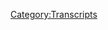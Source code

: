 {{DEFAULTSORT:
    #_TRANSCRIPT_0564:May 15-20, 2003
}}{{Transcript
    | title         = [[564: May 15-20, 2003]]
    | caption       = [https://knowledgefight.libsyn.com/564-may-15-20-2003 Listen to this episode on Libsyn]
    | episodeNumber = [[564: May 15-20, 2003|564]]
    | length        = 01:55:06
}}

{{MessageBox
    | header     = Warning: Bot Generated Content
    | text       = This transcript was automatically generated by transcription software and likely contains many mistakes and misattributions. Please check the audio for definitive quotes, attribution, and context.
    | image      = N3yvass4myg91.webp
    | imagewidth = 50px
    | id         = warning
}}

{{TranscriptBlock
    | name      = Unknown Speaker
    | timestamp = 00:00:00.000
    | text      = N-N-N-N-N-N-N-Knowledge Fight
}}

{{TranscriptBlock
    | name      = Unknown Speaker
    | timestamp = 00:00:12.880
    | text      = Dan and Jordan, I am sweating.
}}

{{TranscriptBlock
    | name      = Unknown Speaker
    | timestamp = 00:00:19.519
    | text      = Knowledgefight.com, it's time to pray.
}}

{{TranscriptBlock
    | name      = Unknown Speaker
    | timestamp = 00:00:21.320
    | text      = I have great respect for knowledgefight, knowledgefight.
}}

{{TranscriptBlock
    | name      = Unknown Speaker
    | timestamp = 00:00:25.120
    | text      = I'm sick of them posing as if they're the good guys, saying we are the bad guys, knowledgefight.
}}

{{TranscriptBlock
    | name      = Unknown Speaker
    | timestamp = 00:00:29.960
    | text      = Dan and Jordan, knowledgefight, need money, Andy in Kansas, stop it, Andy in Kansas, it's
}}

{{TranscriptBlock
    | name      = Unknown Speaker
    | timestamp = 00:00:46.280
    | text      = time to pray.
}}

{{TranscriptBlock
    | name      = Unknown Speaker
    | timestamp = 00:00:47.280
    | text      = Andy in Kansas, you're on the air, thanks for holding us.
}}

{{TranscriptBlock
    | name      = Unknown Speaker
    | timestamp = 00:00:49.280
    | text      = Hello Alex, I'm a first time caller, I'm a huge fan, I love your work, knowledgefight.com,
}}

{{TranscriptBlock
    | name      = Unknown Speaker
    | timestamp = 00:00:58.479
    | text      = I love you.
}}

{{TranscriptBlock
    | name      = Unknown Speaker
    | timestamp = 00:00:59.479
    | text      = Hey everybody, welcome back to knowledgefight, I'm Dan, I'm Jordan, we're a couple of dudes
}}

{{TranscriptBlock
    | name      = Unknown Speaker
    | timestamp = 00:01:02.359
    | text      = like to sit around, drink novelty beverages, worship at the altar of Selene, and talk a
}}

{{TranscriptBlock
    | name      = Unknown Speaker
    | timestamp = 00:01:06.359
    | text      = little bit about Alex Jones, oh indeed we are Dan, shit, ah come on, I wasn't going
}}

{{TranscriptBlock
    | name      = Unknown Speaker
    | timestamp = 00:01:10.680
    | text      = to talk about it, you added it, you barely added a little thing, we were going to just
}}

{{TranscriptBlock
    | name      = Unknown Speaker
    | timestamp = 00:01:13.519
    | text      = ride it on through, old habits, old habits, die hard, what are you going to do Dan, I
}}

{{TranscriptBlock
    | name      = Unknown Speaker
    | timestamp = 00:01:17.480
    | text      = don't know, I have a question for you, okay, I'll do that, I'll answer that question,
}}

{{TranscriptBlock
    | name      = Unknown Speaker
    | timestamp = 00:01:22.040
    | text      = what's your bright spot today, my bright spot today Jordan, I mentioned this to you, I decided
}}

{{TranscriptBlock
    | name      = Unknown Speaker
    | timestamp = 00:01:26.200
    | text      = that I was going to give Assassin's Creed Valhalla another chance, I mentioned on the
}}

{{TranscriptBlock
    | name      = Unknown Speaker
    | timestamp = 00:01:32.280
    | text      = show that I started playing it and I was enjoying it enough and then I just sort of lost interest,
}}

{{TranscriptBlock
    | name      = Unknown Speaker
    | timestamp = 00:01:36.599
    | text      = and I did not make it very far into it, and you were telling me that there's this new
}}

{{TranscriptBlock
    | name      = Unknown Speaker
    | timestamp = 00:01:40.719
    | text      = Ireland DLC, and so I decided I'll give this a shot, and you buried the lead, holy shit,
}}

{{TranscriptBlock
    | name      = Unknown Speaker
    | timestamp = 00:01:49.680
    | text      = I went to Ireland, and almost immediately, instead of a horse, you now can ride a giant
}}

{{TranscriptBlock
    | name      = Unknown Speaker
    | timestamp = 00:01:54.879
    | text      = cat around, I know, so my bright spot is now I'm riding around on a giant cat, I was hoping
}}

{{TranscriptBlock
    | name      = Unknown Speaker
    | timestamp = 00:02:01.879
    | text      = you would discover it on your own, because I knew you were going to blow your mind, it's
}}

{{TranscriptBlock
    | name      = Unknown Speaker
    | timestamp = 00:02:07.200
    | text      = the best, I have a giant cat that I'm riding around like a horse, and I couldn't be happier,
}}

{{TranscriptBlock
    | name      = Unknown Speaker
    | timestamp = 00:02:11.759
    | text      = that's all you need, that's all you need, that's all you've ever dreamed of, that's
}}

{{TranscriptBlock
    | name      = Unknown Speaker
    | timestamp = 00:02:14.719
    | text      = all you, yeah, no, absolutely, now the game is back in my good graces, and I will probably
}}

{{TranscriptBlock
    | name      = Unknown Speaker
    | timestamp = 00:02:20.800
    | text      = finish it, because I have a giant cat friend, that is why I have tried to throw as many
}}

{{TranscriptBlock
    | name      = Unknown Speaker
    | timestamp = 00:02:26.620
    | text      = pets at you in the other show we do, so that is nice, I like that, yeah, what about you?
}}

{{TranscriptBlock
    | name      = Unknown Speaker
    | timestamp = 00:02:33.479
    | text      = My bright spot, Dan, as you may know, or probably don't, the French Open is going on right now,
}}

{{TranscriptBlock
    | name      = Unknown Speaker
    | timestamp = 00:02:40.479
    | text      = oh no, and while you are listening to this, there's a good chance that Rafa and Djokovic
}}

{{TranscriptBlock
    | name      = Unknown Speaker
    | timestamp = 00:02:44.979
    | text      = are meeting for their roughly 600th time, Djokovic I think is ahead by one win, they're
}}

{{TranscriptBlock
    | name      = Unknown Speaker
    | timestamp = 00:02:51.960
    | text      = so close, they're the Kevin Owens and Sami Zayn of tennis, they've been going back and
}}

{{TranscriptBlock
    | name      = Unknown Speaker
    | timestamp = 00:02:57.039
    | text      = forth for a decade, they're destined to fight forever, forever and ever, they're the two
}}

{{TranscriptBlock
    | name      = Unknown Speaker
    | timestamp = 00:03:01.620
    | text      = best that ever lived, along with Federer, and it's just going to be great tomorrow,
}}

{{TranscriptBlock
    | name      = Unknown Speaker
    | timestamp = 00:03:08.240
    | text      = or today, or whatever you're listening to, I imagine Rafa's going to wind up winning,
}}

{{TranscriptBlock
    | name      = Unknown Speaker
    | timestamp = 00:03:13.840
    | text      = because Djokovic just looked a little bit shaky, but you never know, although you do,
}}

{{TranscriptBlock
    | name      = Unknown Speaker
    | timestamp = 00:03:18.139
    | text      = because Rafa has won the French Open 13 times, I feel like the French Open was happening
}}

{{TranscriptBlock
    | name      = Unknown Speaker
    | timestamp = 00:03:23.719
    | text      = like a week or two ago, I feel like this just keeps happening, it never stops, it's every
}}

{{TranscriptBlock
    | name      = Unknown Speaker
    | timestamp = 00:03:29.919
    | text      = year or so, no I just feel like there's some tennis thing that I just always assume is
}}

{{TranscriptBlock
    | name      = Unknown Speaker
    | timestamp = 00:03:34.240
    | text      = the French Open that's happening, yeah, well I mean, it's hard for me to tell the difference
}}

{{TranscriptBlock
    | name      = Unknown Speaker
    | timestamp = 00:03:37.780
    | text      = between any of this, if you talk about Rafa, you eventually mention that he won 13 French
}}

{{TranscriptBlock
    | name      = Unknown Speaker
    | timestamp = 00:03:42.199
    | text      = Opens, true, so Jordan, today we have an episode from the past, no, that's where things are
}}

{{TranscriptBlock
    | name      = Unknown Speaker
    | timestamp = 00:03:48.840
    | text      = better, I got sick of Jordan's shit, well that's fair, I got sick of Alex's shit in
}}

{{TranscriptBlock
    | name      = Unknown Speaker
    | timestamp = 00:03:54.520
    | text      = the present day, and you know, one of the things that was like, alright I'm definitely
}}

{{TranscriptBlock
    | name      = Unknown Speaker
    | timestamp = 00:03:59.000
    | text      = doing an episode about the past, was that I kept seeing people posting that picture
}}

{{TranscriptBlock
    | name      = Unknown Speaker
    | timestamp = 00:04:02.860
    | text      = of Alex at a strip club, and I just lost my patience with the present day, I don't understand
}}

{{TranscriptBlock
    | name      = Unknown Speaker
    | timestamp = 00:04:09.039
    | text      = how that ends up being like, a viral tweet on Twitter, like I don't, who cares, yeah
}}

{{TranscriptBlock
    | name      = Unknown Speaker
    | timestamp = 00:04:15.960
    | text      = that's my instant reaction, a lot of people were telling me about it and I was like, that's
}}

{{TranscriptBlock
    | name      = Unknown Speaker
    | timestamp = 00:04:20.199
    | text      = okay, he's a monster, good for him, he can go to, we can all go to a strip club whenever
}}

{{TranscriptBlock
    | name      = Unknown Speaker
    | timestamp = 00:04:26.959
    | text      = we want, whenever we want, that guy's a monster though, I don't care if he's at a strip club,
}}

{{TranscriptBlock
    | name      = Unknown Speaker
    | timestamp = 00:04:31.720
    | text      = it doesn't really, it doesn't really make anything, it doesn't make any larger point
}}

{{TranscriptBlock
    | name      = Unknown Speaker
    | timestamp = 00:04:36.079
    | text      = other than like, I think there's something weird about going to a strip club, I mean
}}

{{TranscriptBlock
    | name      = Unknown Speaker
    | timestamp = 00:04:40.439
    | text      = I suppose you could probably try and make the argument that it's hypocritical for him
}}

{{TranscriptBlock
    | name      = Unknown Speaker
    | timestamp = 00:04:45.240
    | text      = to be God-blasting all day, every day, and then be at a strip club, but yeah, it's so
}}

{{TranscriptBlock
    | name      = Unknown Speaker
    | timestamp = 00:04:50.959
    | text      = easy, it's stupid, you could say like, look I'm a man, or you could say, I went there
}}

{{TranscriptBlock
    | name      = Unknown Speaker
    | timestamp = 00:04:57.879
    | text      = because I had a business meeting and the people I was with wanted to go, you don't understand
}}

{{TranscriptBlock
    | name      = Unknown Speaker
    | timestamp = 00:05:01.480
    | text      = what it's like to be in the higher echelons of business, you're running your own business
}}

{{TranscriptBlock
    | name      = Unknown Speaker
    | timestamp = 00:05:04.759
    | text      = sometimes, you know there's a hundred ways you could get around the quote on quote hypocrisy
}}

{{TranscriptBlock
    | name      = Unknown Speaker
    | timestamp = 00:05:09.319
    | text      = of it, and I don't know, I didn't look into it too much, but it looked like he was in
}}

{{TranscriptBlock
    | name      = Unknown Speaker
    | timestamp = 00:05:12.759
    | text      = a bathroom, and look, I hate Alex Jones, I don't even know if that's a strip club, well
}}

{{TranscriptBlock
    | name      = Unknown Speaker
    | timestamp = 00:05:17.540
    | text      = I hate Alex Jones, and I will say that if someone was taking a picture of him in the
}}

{{TranscriptBlock
    | name      = Unknown Speaker
    | timestamp = 00:05:21.000
    | text      = bathroom, I think that is a violation of someone's rights of privacy, sure, and like, I don't
}}

{{TranscriptBlock
    | name      = Unknown Speaker
    | timestamp = 00:05:28.040
    | text      = think it's cool to take pictures of people in a bathroom, yeah, I think you're right,
}}

{{TranscriptBlock
    | name      = Unknown Speaker
    | timestamp = 00:05:32.600
    | text      = anyway, that's a good point, I was like, I don't know, I imagine maybe he has a rebuttal
}}

{{TranscriptBlock
    | name      = Unknown Speaker
    | timestamp = 00:05:37.240
    | text      = to that, but I don't want to talk about it, I just don't care, yeah, so today we're gonna
}}

{{TranscriptBlock
    | name      = Unknown Speaker
    | timestamp = 00:05:41.240
    | text      = be in the past and we're gonna be talking about May 15th to 20th, whoa, that's a lot,
}}

{{TranscriptBlock
    | name      = Unknown Speaker
    | timestamp = 00:05:46.079
    | text      = 2003, oh, blackjack, dammit, that's the wrong one again, roulette, this is a period that
}}

{{TranscriptBlock
    | name      = Unknown Speaker
    | timestamp = 00:05:53.279
    | text      = I've been looking forward to covering because as we know, the de-bathification begins, yes,
}}

{{TranscriptBlock
    | name      = Unknown Speaker
    | timestamp = 00:05:58.399
    | text      = around this time, he's been screaming about how they're gonna let the bath party run,
}}

{{TranscriptBlock
    | name      = Unknown Speaker
    | timestamp = 00:06:02.560
    | text      = everything, the baths are taking over, that's Bush's and the globalist's plan from the beginning,
}}

{{TranscriptBlock
    | name      = Unknown Speaker
    | timestamp = 00:06:07.600
    | text      = yes, they're going to be in charge of Iraq because they're basically CIA, exactly, and
}}

{{TranscriptBlock
    | name      = Unknown Speaker
    | timestamp = 00:06:12.560
    | text      = so I was interested to see how that would be affected by, you know, how Alex's rhetoric
}}

{{TranscriptBlock
    | name      = Unknown Speaker
    | timestamp = 00:06:20.079
    | text      = would be affected, yes, yeah, yeah, yeah, and then the second thing is that this is
}}

{{TranscriptBlock
    | name      = Unknown Speaker
    | timestamp = 00:06:24.319
    | text      = over the weekend, and this is when Alex goes to Kansas City to do that local radio station
}}

{{TranscriptBlock
    | name      = Unknown Speaker
    | timestamp = 00:06:28.800
    | text      = gig, that's right, we have a couple of dangling threads that are gonna come together in this
}}

{{TranscriptBlock
    | name      = Unknown Speaker
    | timestamp = 00:06:34.240
    | text      = episode and I'm excited to get to it, but first, let's say hello to some new wonks,
}}

{{TranscriptBlock
    | name      = Unknown Speaker
    | timestamp = 00:06:39.720
    | text      = so first, possibly Pluto, thank you so much, you are now a policy wonk, I'm a policy wonk,
}}

{{TranscriptBlock
    | name      = Unknown Speaker
    | timestamp = 00:06:43.839
    | text      = oh, thank you very much, dwarf planet, thank you, next, I like this one, W Neon Skousen,
}}

{{TranscriptBlock
    | name      = Unknown Speaker
    | timestamp = 00:06:49.040
    | text      = thank you so much, you are now a policy wonk, I'm a policy wonk, I like that one too, I
}}

{{TranscriptBlock
    | name      = Unknown Speaker
    | timestamp = 00:06:54.279
    | text      = would go to a CPA named W Neon Skousen, I would go to that if it was a Cold War themed
}}

{{TranscriptBlock
    | name      = Unknown Speaker
    | timestamp = 00:07:00.720
    | text      = laser tag place, that would be awesome, that would be dope, next, Liam, we know your favorite
}}

{{TranscriptBlock
    | name      = Unknown Speaker
    | timestamp = 00:07:06.480
    | text      = food is pickles, thank you so much, you are now a policy wonk, I'm a policy wonk, thank
}}

{{TranscriptBlock
    | name      = Unknown Speaker
    | timestamp = 00:07:10.519
    | text      = you Liam, yay, next, Omar Cha Cha, thank you so much, you are now a policy wonk, I'm a
}}

{{TranscriptBlock
    | name      = Unknown Speaker
    | timestamp = 00:07:15.519
    | text      = policy wonk, thank you very much Omar, thank you, and this is a shout out that a wonk asked
}}

{{TranscriptBlock
    | name      = Unknown Speaker
    | timestamp = 00:07:21.040
    | text      = us to give as a policy, honorary policy wonk I guess, that's Bunny Brigade Pennsylvania,
}}

{{TranscriptBlock
    | name      = Unknown Speaker
    | timestamp = 00:07:27.800
    | text      = Bunny Brigade PA, it's a bunny charity, like a rescue animal charity, oh okay, yeah, yeah,
}}

{{TranscriptBlock
    | name      = Unknown Speaker
    | timestamp = 00:07:32.240
    | text      = I'm way ahead, they're apparently trying to expand and you can go to their website and
}}

{{TranscriptBlock
    | name      = Unknown Speaker
    | timestamp = 00:07:36.839
    | text      = donate if you want to help save some bunnies, hell yeah, I was very close to trying to adopt
}}

{{TranscriptBlock
    | name      = Unknown Speaker
    | timestamp = 00:07:42.800
    | text      = one of them because I looked at the website and there's a couple that were very cute,
}}

{{TranscriptBlock
    | name      = Unknown Speaker
    | timestamp = 00:07:45.399
    | text      = of course there are, of course there are, you can't not adopt a bunny, no, anyway, Bunny
}}

{{TranscriptBlock
    | name      = Unknown Speaker
    | timestamp = 00:07:48.879
    | text      = Brigade PA, you're now a policy wonk, I'm a policy wonk, thank you very much, and then
}}

{{TranscriptBlock
    | name      = Unknown Speaker
    | timestamp = 00:07:53.319
    | text      = a couple technocrats here Jordan, we got Just Listen to Jordan stand up on YouTube and really
}}

{{TranscriptBlock
    | name      = Unknown Speaker
    | timestamp = 00:07:57.920
    | text      = enjoyed it, you're now a technocrat, and Derek's brother Connor, you're now a technocrat, and
}}

{{TranscriptBlock
    | name      = Unknown Speaker
    | timestamp = 00:08:03.800
    | text      = Derek hey, congratulations on your engagement recently, I hope you and Mallory have a great
}}

{{TranscriptBlock
    | name      = Unknown Speaker
    | timestamp = 00:08:08.839
    | text      = time with your lives, I don't know how to say words, you're now a technocrat, I'm a
}}

{{TranscriptBlock
    | name      = Unknown Speaker
    | timestamp = 00:08:14.040
    | text      = policy wonk, crikey mate, that's fantastic, have yourself a brew, how's your 401k doing
}}

{{TranscriptBlock
    | name      = Unknown Speaker
    | timestamp = 00:08:19.319
    | text      = bro?
}}

{{TranscriptBlock
    | name      = Unknown Speaker
    | timestamp = 00:08:20.319
    | text      = Alright, we gotta go full tilt boogie on this Watson alright, let's just get down to business,
}}

{{TranscriptBlock
    | name      = Unknown Speaker
    | timestamp = 00:08:23.720
    | text      = we ain't making that money off that heroin, why you pimps so good, my neck is freakishly
}}

{{TranscriptBlock
    | name      = Unknown Speaker
    | timestamp = 00:08:29.040
    | text      = large, I declare info war on you, thank you all, yes, thank you very much, especially
}}

{{TranscriptBlock
    | name      = Unknown Speaker
    | timestamp = 00:08:35.159
    | text      = to me for donating to our show, just to make sure everybody knows that I might have a stand
}}

{{TranscriptBlock
    | name      = Unknown Speaker
    | timestamp = 00:08:40.379
    | text      = up video on YouTube still, and I'm not sure if I do, but okay, so Jordan, we're gonna
}}

{{TranscriptBlock
    | name      = Unknown Speaker
    | timestamp = 00:08:46.840
    | text      = get into this here, but first, here is an out of context drop, man that was a good show,
}}

{{TranscriptBlock
    | name      = Unknown Speaker
    | timestamp = 00:08:52.600
    | text      = didn't cover all the news, covered a lot of it, okay, okay, okay, man that was a good
}}

{{TranscriptBlock
    | name      = Unknown Speaker
    | timestamp = 00:08:58.320
    | text      = C+, got a 75%, I'm feeling solid about this math test, holy shit, I nailed it, I did some
}}

{{TranscriptBlock
    | name      = Unknown Speaker
    | timestamp = 00:09:06.919
    | text      = of the things, that to me felt like really Alex Jones, that's very good, I do appreciate
}}

{{TranscriptBlock
    | name      = Unknown Speaker
    | timestamp = 00:09:15.840
    | text      = that, hey this is a good show, also I set the bar low, anyways, onto tomorrow, you gotta
}}

{{TranscriptBlock
    | name      = Unknown Speaker
    | timestamp = 00:09:21.519
    | text      = love yourself, you know, so we start here on the 15th, this is a Thursday, and Alex
}}

{{TranscriptBlock
    | name      = Unknown Speaker
    | timestamp = 00:09:29.519
    | text      = is still covering the bombing in Riyadh that had happened recently, if you recall it was
}}

{{TranscriptBlock
    | name      = Unknown Speaker
    | timestamp = 00:09:35.360
    | text      = a residential complex compound kind of area where a lot of Westerners were known to live,
}}

{{TranscriptBlock
    | name      = Unknown Speaker
    | timestamp = 00:09:41.259
    | text      = in the intervening time since then, some more information has come out about the particular
}}

{{TranscriptBlock
    | name      = Unknown Speaker
    | timestamp = 00:09:45.500
    | text      = Westerners that were living in these compounds that appeared to be the target of that, and
}}

{{TranscriptBlock
    | name      = Unknown Speaker
    | timestamp = 00:09:50.559
    | text      = so this is the direction the story is going to go.
}}

{{TranscriptBlock
    | name      = Unknown Speaker
    | timestamp = 00:09:53.480
    | text      = Local companies' employees die in Saudi bombing, now I had this on Infowars.com yesterday,
}}

{{TranscriptBlock
    | name      = Unknown Speaker
    | timestamp = 00:09:59.559
    | text      = I briefly mentioned it, I said two days ago, before it was even in the news, on my website
}}

{{TranscriptBlock
    | name      = Unknown Speaker
    | timestamp = 00:10:06.700
    | text      = and it's posted, the headline, you saw it, where I said, hmm, I bet the Carlisle Group
}}

{{TranscriptBlock
    | name      = Unknown Speaker
    | timestamp = 00:10:12.899
    | text      = is going to be involved, I bet they're involved in the rebuilding, well guess what, guess
}}

{{TranscriptBlock
    | name      = Unknown Speaker
    | timestamp = 00:10:19.519
    | text      = who owned the company and it just gotten done selling it and it still had connections to
}}

{{TranscriptBlock
    | name      = Unknown Speaker
    | timestamp = 00:10:24.820
    | text      = it as a subsidiary, the Carlisle Group, the Benlodons, the Bushes and the rest of them.
}}

{{TranscriptBlock
    | name      = Unknown Speaker
    | timestamp = 00:10:32.639
    | text      = So the company in question that were apparently the targets of this 2003 bombing in Riyadh
}}

{{TranscriptBlock
    | name      = Unknown Speaker
    | timestamp = 00:10:37.039
    | text      = was the Vinnell Corporation, it's a construction business that was founded in 1931 and has
}}

{{TranscriptBlock
    | name      = Unknown Speaker
    | timestamp = 00:10:42.179
    | text      = a deep history of international contracts for U.S. interests.
}}

{{TranscriptBlock
    | name      = Unknown Speaker
    | timestamp = 00:10:46.120
    | text      = For instance, during the Vietnam War, Vinnell was tasked with maintaining power plant systems
}}

{{TranscriptBlock
    | name      = Unknown Speaker
    | timestamp = 00:10:51.279
    | text      = over there overseas, they're actually pretty well known for this because in 1967, approximately
}}

{{TranscriptBlock
    | name      = Unknown Speaker
    | timestamp = 00:10:56.720
    | text      = 2,000 Korean workers at a Vinnell plant in Cameron Bay were dissatisfied enough with
}}

{{TranscriptBlock
    | name      = Unknown Speaker
    | timestamp = 00:11:02.279
    | text      = their conditions that they rioted.
}}

{{TranscriptBlock
    | name      = Unknown Speaker
    | timestamp = 00:11:04.320
    | text      = From Shelby Stanton's book, The Rise and Fall of an American Army, U.S. Ground Forces in
}}

{{TranscriptBlock
    | name      = Unknown Speaker
    | timestamp = 00:11:08.200
    | text      = Vietnam, 1965 to 1973, quote, the primary cause appears to have been dissatisfaction
}}

{{TranscriptBlock
    | name      = Unknown Speaker
    | timestamp = 00:11:13.960
    | text      = with the food served them, particularly the shortage of rice.
}}

{{TranscriptBlock
    | name      = Unknown Speaker
    | timestamp = 00:11:17.259
    | text      = The Koreans refused to eat their Saturday meal on November 18th and went to the Vinnell
}}

{{TranscriptBlock
    | name      = Unknown Speaker
    | timestamp = 00:11:21.519
    | text      = Mess Hall where they turned over tables and attacked several Americans.
}}

{{TranscriptBlock
    | name      = Unknown Speaker
    | timestamp = 00:11:25.799
    | text      = They forced the American project manager to eat some of their food to show them how bad
}}

{{TranscriptBlock
    | name      = Unknown Speaker
    | timestamp = 00:11:29.799
    | text      = it was.
}}

{{TranscriptBlock
    | name      = Unknown Speaker
    | timestamp = 00:11:30.799
    | text      = A Vinnell Corporation civilian took out his gun and shot three Koreans.
}}

{{TranscriptBlock
    | name      = Unknown Speaker
    | timestamp = 00:11:35.039
    | text      = He was then mobbed and severely injured and a Korean shot another American.
}}

{{TranscriptBlock
    | name      = Unknown Speaker
    | timestamp = 00:11:38.899
    | text      = The riot ended up lasting four days.
}}

{{TranscriptBlock
    | name      = Unknown Speaker
    | timestamp = 00:11:40.759
    | text      = Yeah, I was gonna say, like you say a company that does stuff for American government since
}}

{{TranscriptBlock
    | name      = Unknown Speaker
    | timestamp = 00:11:46.919
    | text      = 1931 and I'm like, I'm probably bad.
}}

{{TranscriptBlock
    | name      = Unknown Speaker
    | timestamp = 00:11:49.840
    | text      = Not since 1931.
}}

{{TranscriptBlock
    | name      = Unknown Speaker
    | timestamp = 00:11:51.399
    | text      = They were founded in 1931.
}}

{{TranscriptBlock
    | name      = Unknown Speaker
    | timestamp = 00:11:53.779
    | text      = But they have a long history of performing government contracts in what are probably
}}

{{TranscriptBlock
    | name      = Unknown Speaker
    | timestamp = 00:11:58.480
    | text      = war zones or a lot of the time.
}}

{{TranscriptBlock
    | name      = Unknown Speaker
    | timestamp = 00:12:01.279
    | text      = So they're bad.
}}

{{TranscriptBlock
    | name      = Unknown Speaker
    | timestamp = 00:12:02.279
    | text      = Yeah, and their involvement in government contracts began during the Chinese Civil War
}}

{{TranscriptBlock
    | name      = Unknown Speaker
    | timestamp = 00:12:06.039
    | text      = when they were hired to ship supplies, meaning weapons, to Chiang Kai-Shek's forces.
}}

{{TranscriptBlock
    | name      = Unknown Speaker
    | timestamp = 00:12:10.399
    | text      = Oh shit, was Alex right about everything?
}}

{{TranscriptBlock
    | name      = Unknown Speaker
    | timestamp = 00:12:12.720
    | text      = No.
}}

{{TranscriptBlock
    | name      = Unknown Speaker
    | timestamp = 00:12:13.720
    | text      = Oh, okay.
}}

{{TranscriptBlock
    | name      = Unknown Speaker
    | timestamp = 00:12:14.720
    | text      = Because they were sending weapons to Chiang Kai-Shek.
}}

{{TranscriptBlock
    | name      = Unknown Speaker
    | timestamp = 00:12:15.720
    | text      = Yes, I know.
}}

{{TranscriptBlock
    | name      = Unknown Speaker
    | timestamp = 00:12:16.720
    | text      = It was fighting against Mao.
}}

{{TranscriptBlock
    | name      = Unknown Speaker
    | timestamp = 00:12:20.360
    | text      = So I don't know, Alex has got a tough point there.
}}

{{TranscriptBlock
    | name      = Unknown Speaker
    | timestamp = 00:12:23.080
    | text      = What's really most notable about this company, however, is that in 1975 they landed a very
}}

{{TranscriptBlock
    | name      = Unknown Speaker
    | timestamp = 00:12:27.519
    | text      = lucrative contract to train the Saudi Arabian National Guard.
}}

{{TranscriptBlock
    | name      = Unknown Speaker
    | timestamp = 00:12:31.419
    | text      = This is almost certainly- Can they do that?
}}

{{TranscriptBlock
    | name      = Unknown Speaker
    | timestamp = 00:12:33.320
    | text      = Apparently they can.
}}

{{TranscriptBlock
    | name      = Unknown Speaker
    | timestamp = 00:12:35.080
    | text      = This is almost certainly why their building was a target for that attack in Riyadh.
}}

{{TranscriptBlock
    | name      = Unknown Speaker
    | timestamp = 00:12:38.940
    | text      = Not some obscure connection to people Alex is insisting on connecting everyone to back
}}

{{TranscriptBlock
    | name      = Unknown Speaker
    | timestamp = 00:12:42.799
    | text      = in 2003.
}}

{{TranscriptBlock
    | name      = Unknown Speaker
    | timestamp = 00:12:43.799
    | text      = In fact, their headquarters in Saudi Arabia had been bombed back in 1995, too.
}}

{{TranscriptBlock
    | name      = Unknown Speaker
    | timestamp = 00:12:48.120
    | text      = This is something that I think people know to do.
}}

{{TranscriptBlock
    | name      = Unknown Speaker
    | timestamp = 00:12:51.720
    | text      = Yeah, I mean, you're bad, so this happens.
}}

{{TranscriptBlock
    | name      = Unknown Speaker
    | timestamp = 00:12:56.320
    | text      = I think that the people who would be trying to attack the Saudi Arabian government, maybe
}}

{{TranscriptBlock
    | name      = Unknown Speaker
    | timestamp = 00:13:03.080
    | text      = some rebel types or terrorists, would know enough to be like, well, let's not just attack
}}

{{TranscriptBlock
    | name      = Unknown Speaker
    | timestamp = 00:13:09.580
    | text      = the government.
}}

{{TranscriptBlock
    | name      = Unknown Speaker
    | timestamp = 00:13:10.580
    | text      = Yeah, yeah, yeah.
}}

{{TranscriptBlock
    | name      = Unknown Speaker
    | timestamp = 00:13:11.580
    | text      = I mean, they're not using them with material stuff.
}}

{{TranscriptBlock
    | name      = Unknown Speaker
    | timestamp = 00:13:13.919
    | text      = It kind of makes sense.
}}

{{TranscriptBlock
    | name      = Unknown Speaker
    | timestamp = 00:13:15.919
    | text      = Yeah, yeah.
}}

{{TranscriptBlock
    | name      = Unknown Speaker
    | timestamp = 00:13:16.919
    | text      = Here's the connection between Vinil and Carlyle Group.
}}

{{TranscriptBlock
    | name      = Unknown Speaker
    | timestamp = 00:13:20.200
    | text      = In 1992, Vinil Corporation was bought by BDM International Incorporated, which in turn
}}

{{TranscriptBlock
    | name      = Unknown Speaker
    | timestamp = 00:13:25.419
    | text      = was owned by the Carlyle Group.
}}

{{TranscriptBlock
    | name      = Unknown Speaker
    | timestamp = 00:13:27.240
    | text      = However, in 1997, BDM was purchased by TRW Incorporated, which represented the end of
}}

{{TranscriptBlock
    | name      = Unknown Speaker
    | timestamp = 00:13:34.039
    | text      = their association with the Carlyle Group.
}}

{{TranscriptBlock
    | name      = Unknown Speaker
    | timestamp = 00:13:36.659
    | text      = According to an article in the Washington Post from 1997 about the deal, Carlyle had
}}

{{TranscriptBlock
    | name      = Unknown Speaker
    | timestamp = 00:13:40.720
    | text      = agreed to sell its entire stake and shares in the company to TRW in the acquisition,
}}

{{TranscriptBlock
    | name      = Unknown Speaker
    | timestamp = 00:13:45.120
    | text      = so there isn't even some minority ownership remaining the way Alex is pretending.
}}

{{TranscriptBlock
    | name      = Unknown Speaker
    | timestamp = 00:13:48.519
    | text      = Right, right, right, right.
}}

{{TranscriptBlock
    | name      = Unknown Speaker
    | timestamp = 00:13:49.720
    | text      = Then in 2002, TRW was bought by Northrop Grumman, so at the time Alex is recording this episode
}}

{{TranscriptBlock
    | name      = Unknown Speaker
    | timestamp = 00:13:55.960
    | text      = and he wants to talk about this company in the context of the military industrial complex,
}}

{{TranscriptBlock
    | name      = Unknown Speaker
    | timestamp = 00:13:59.919
    | text      = this would be the angle to take.
}}

{{TranscriptBlock
    | name      = Unknown Speaker
    | timestamp = 00:14:02.159
    | text      = It seems really simple, too, which is why you can't do it.
}}

{{TranscriptBlock
    | name      = Unknown Speaker
    | timestamp = 00:14:05.039
    | text      = It's too easy.
}}

{{TranscriptBlock
    | name      = Unknown Speaker
    | timestamp = 00:14:06.039
    | text      = By pointing fingers at the Carlyle Group, Alex is making this piece of information fit
}}

{{TranscriptBlock
    | name      = Unknown Speaker
    | timestamp = 00:14:09.279
    | text      = his pre-written narratives about Bush, but he's depriving the audience of access to any
}}

{{TranscriptBlock
    | name      = Unknown Speaker
    | timestamp = 00:14:13.039
    | text      = real context for the subject that he's covering.
}}

{{TranscriptBlock
    | name      = Unknown Speaker
    | timestamp = 00:14:16.080
    | text      = At the point Alex is on air here, the Carlyle Group was six years removed from selling Vinel's
}}

{{TranscriptBlock
    | name      = Unknown Speaker
    | timestamp = 00:14:20.279
    | text      = parent company, and even if they were owners of Vinel's parent company, still it wouldn't
}}

{{TranscriptBlock
    | name      = Unknown Speaker
    | timestamp = 00:14:25.100
    | text      = prove anything.
}}

{{TranscriptBlock
    | name      = Unknown Speaker
    | timestamp = 00:14:26.100
    | text      = Yeah.
}}

{{TranscriptBlock
    | name      = Unknown Speaker
    | timestamp = 00:14:27.100
    | text      = Oh, man.
}}

{{TranscriptBlock
    | name      = Unknown Speaker
    | timestamp = 00:14:28.100
    | text      = I mean, to a certain extent, I think once you're talking about a company that's been
}}

{{TranscriptBlock
    | name      = Unknown Speaker
    | timestamp = 00:14:34.700
    | text      = bought like three times in six years, I don't even know if any of these people have any
}}

{{TranscriptBlock
    | name      = Unknown Speaker
    | timestamp = 00:14:40.720
    | text      = idea what it is they're buying or selling at that highest level.
}}

{{TranscriptBlock
    | name      = Unknown Speaker
    | timestamp = 00:14:44.259
    | text      = You know what I'm saying?
}}

{{TranscriptBlock
    | name      = Unknown Speaker
    | timestamp = 00:14:45.919
    | text      = What do you mean George W. Bush knows what's going on or anything like that?
}}

{{TranscriptBlock
    | name      = Unknown Speaker
    | timestamp = 00:14:50.019
    | text      = He's got people who are just like, ah, we'll do all that stuff.
}}

{{TranscriptBlock
    | name      = Unknown Speaker
    | timestamp = 00:14:53.820
    | text      = He's bumbling around like a fool.
}}

{{TranscriptBlock
    | name      = Unknown Speaker
    | timestamp = 00:14:55.440
    | text      = I don't know.
}}

{{TranscriptBlock
    | name      = Unknown Speaker
    | timestamp = 00:14:56.500
    | text      = They don't know what they're doing if they're buying those kinds of companies and then selling
}}

{{TranscriptBlock
    | name      = Unknown Speaker
    | timestamp = 00:15:00.279
    | text      = them a year later.
}}

{{TranscriptBlock
    | name      = Unknown Speaker
    | timestamp = 00:15:01.279
    | text      = Well, from what I understand from reading some of these articles, it was a period of
}}

{{TranscriptBlock
    | name      = Unknown Speaker
    | timestamp = 00:15:04.899
    | text      = time where there was rampant consolidation and merger and going on in terms of these
}}

{{TranscriptBlock
    | name      = Unknown Speaker
    | timestamp = 00:15:10.120
    | text      = international contractors.
}}

{{TranscriptBlock
    | name      = Unknown Speaker
    | timestamp = 00:15:11.120
    | text      = Right.
}}

{{TranscriptBlock
    | name      = Unknown Speaker
    | timestamp = 00:15:12.120
    | text      = Right, right, right.
}}

{{TranscriptBlock
    | name      = Unknown Speaker
    | timestamp = 00:15:13.120
    | text      = And so that kind of explains a little bit of the moving around.
}}

{{TranscriptBlock
    | name      = Unknown Speaker
    | timestamp = 00:15:16.799
    | text      = Right.
}}

{{TranscriptBlock
    | name      = Unknown Speaker
    | timestamp = 00:15:17.799
    | text      = Right, right, right.
}}

{{TranscriptBlock
    | name      = Unknown Speaker
    | timestamp = 00:15:18.799
    | text      = Yeah.
}}

{{TranscriptBlock
    | name      = Unknown Speaker
    | timestamp = 00:15:19.799
    | text      = I don't know.
}}

{{TranscriptBlock
    | name      = Unknown Speaker
    | timestamp = 00:15:20.799
    | text      = It's not compelling.
}}

{{TranscriptBlock
    | name      = Unknown Speaker
    | timestamp = 00:15:21.799
    | text      = Just because you see the name Carlyle Group in the past of this company.
}}

{{TranscriptBlock
    | name      = Unknown Speaker
    | timestamp = 00:15:25.000
    | text      = Right.
}}

{{TranscriptBlock
    | name      = Unknown Speaker
    | timestamp = 00:15:26.000
    | text      = Right, right, right.
}}

{{TranscriptBlock
    | name      = Unknown Speaker
    | timestamp = 00:15:27.000
    | text      = I don't know.
}}

{{TranscriptBlock
    | name      = Unknown Speaker
    | timestamp = 00:15:28.000
    | text      = It's soft.
}}

{{TranscriptBlock
    | name      = Unknown Speaker
    | timestamp = 00:15:29.000
    | text      = Northrop Grumman is probably an easier name to just pull and be like, problem.
}}

{{TranscriptBlock
    | name      = Unknown Speaker
    | timestamp = 00:15:33.600
    | text      = Doesn't come up at all.
}}

{{TranscriptBlock
    | name      = Unknown Speaker
    | timestamp = 00:15:34.600
    | text      = See?
}}

{{TranscriptBlock
    | name      = Unknown Speaker
    | timestamp = 00:15:35.600
    | text      = No, but problem.
}}

{{TranscriptBlock
    | name      = Unknown Speaker
    | timestamp = 00:15:36.600
    | text      = You know?
}}

{{TranscriptBlock
    | name      = Unknown Speaker
    | timestamp = 00:15:37.600
    | text      = Weird that it doesn't come up at all.
}}

{{TranscriptBlock
    | name      = Unknown Speaker
    | timestamp = 00:15:38.600
    | text      = The name Northrop Grumman doesn't come up at all in Alex's conversation.
}}

{{TranscriptBlock
    | name      = Unknown Speaker
    | timestamp = 00:15:40.799
    | text      = I thought Alex has a stake in Northrop Grumman.
}}

{{TranscriptBlock
    | name      = Unknown Speaker
    | timestamp = 00:15:43.279
    | text      = No.
}}

{{TranscriptBlock
    | name      = Unknown Speaker
    | timestamp = 00:15:44.279
    | text      = See?
}}

{{TranscriptBlock
    | name      = Unknown Speaker
    | timestamp = 00:15:45.279
    | text      = Anybody can do it, Dan.
}}

{{TranscriptBlock
    | name      = Unknown Speaker
    | timestamp = 00:15:46.279
    | text      = Anybody can do it.
}}

{{TranscriptBlock
    | name      = Unknown Speaker
    | timestamp = 00:15:47.279
    | text      = Alex owns part of Northrop Grumman.
}}

{{TranscriptBlock
    | name      = Unknown Speaker
    | timestamp = 00:15:48.440
    | text      = So it's all a conspiracy that he's trying to get people to hate the, it's, anybody.
}}

{{TranscriptBlock
    | name      = Unknown Speaker
    | timestamp = 00:15:52.059
    | text      = As founded as anything else.
}}

{{TranscriptBlock
    | name      = Unknown Speaker
    | timestamp = 00:15:53.059
    | text      = Done.
}}

{{TranscriptBlock
    | name      = Unknown Speaker
    | timestamp = 00:15:54.059
    | text      = Yeah, anybody.
}}

{{TranscriptBlock
    | name      = Unknown Speaker
    | timestamp = 00:15:55.059
    | text      = Anybody.
}}

{{TranscriptBlock
    | name      = Unknown Speaker
    | timestamp = 00:15:56.059
    | text      = Apparently this Vinnell Corporation is also apparently a front for the CIA.
}}

{{TranscriptBlock
    | name      = Unknown Speaker
    | timestamp = 00:15:59.720
    | text      = Oh, okay.
}}

{{TranscriptBlock
    | name      = Unknown Speaker
    | timestamp = 00:16:00.720
    | text      = Turns out the firm was a cover for the CIA too.
}}

{{TranscriptBlock
    | name      = Unknown Speaker
    | timestamp = 00:16:03.720
    | text      = Oh, lo and behold, what got bombed was the CIA, hence the Times of London, and the Vinnells
}}

{{TranscriptBlock
    | name      = Unknown Speaker
    | timestamp = 00:16:12.399
    | text      = one-time owners of the Carlyle Group, shadowy CIA operations.
}}

{{TranscriptBlock
    | name      = Unknown Speaker
    | timestamp = 00:16:18.120
    | text      = Here are the mainstream articles, NBC and the Times of London, on the website Infowars.com
}}

{{TranscriptBlock
    | name      = Unknown Speaker
    | timestamp = 00:16:26.039
    | text      = right now.
}}

{{TranscriptBlock
    | name      = Unknown Speaker
    | timestamp = 00:16:27.159
    | text      = One of the things that I've learned to be very careful about when dealing with speculative
}}

{{TranscriptBlock
    | name      = Unknown Speaker
    | timestamp = 00:16:31.039
    | text      = information is claims that people or groups are fronts.
}}

{{TranscriptBlock
    | name      = Unknown Speaker
    | timestamp = 00:16:33.799
    | text      = This is an accusation that's really difficult to work with because generally speaking it's
}}

{{TranscriptBlock
    | name      = Unknown Speaker
    | timestamp = 00:16:37.639
    | text      = a claim that's made constantly without proof, and people who make the claim often seem to
}}

{{TranscriptBlock
    | name      = Unknown Speaker
    | timestamp = 00:16:42.080
    | text      = think that the burden of proof is on you to show that some group isn't a front, which
}}

{{TranscriptBlock
    | name      = Unknown Speaker
    | timestamp = 00:16:45.840
    | text      = is a trap.
}}

{{TranscriptBlock
    | name      = Unknown Speaker
    | timestamp = 00:16:47.460
    | text      = If you read any John Birch Society text or book from the anti-communist crusaders that
}}

{{TranscriptBlock
    | name      = Unknown Speaker
    | timestamp = 00:16:51.700
    | text      = Alex loves, one of the first things you'll notice is that every single thing is asserted
}}

{{TranscriptBlock
    | name      = Unknown Speaker
    | timestamp = 00:16:55.519
    | text      = to be a communist front, and none of it is ever substantiated.
}}

{{TranscriptBlock
    | name      = Unknown Speaker
    | timestamp = 00:16:59.279
    | text      = Gary Allen's book, Communist Revolution in the Streets, accuses literally every civil
}}

{{TranscriptBlock
    | name      = Unknown Speaker
    | timestamp = 00:17:03.519
    | text      = rights organization, every student activism group, and most bookstores of being communist
}}

{{TranscriptBlock
    | name      = Unknown Speaker
    | timestamp = 00:17:08.480
    | text      = fronts.
}}

{{TranscriptBlock
    | name      = Unknown Speaker
    | timestamp = 00:17:09.480
    | text      = And not in the sense that some communists might gravitate to these things.
}}

{{TranscriptBlock
    | name      = Unknown Speaker
    | timestamp = 00:17:13.240
    | text      = He's claiming that these exist explicitly as props of the communist party.
}}

{{TranscriptBlock
    | name      = Unknown Speaker
    | timestamp = 00:17:18.799
    | text      = It was Barnes and Nobleski, if you, alright.
}}

{{TranscriptBlock
    | name      = Unknown Speaker
    | timestamp = 00:17:22.920
    | text      = So anyway, my point is that it's one of the rhetorical tricks that I have the least interest
}}

{{TranscriptBlock
    | name      = Unknown Speaker
    | timestamp = 00:17:27.079
    | text      = in, is like an unsupported allegation that something or someone is a front.
}}

{{TranscriptBlock
    | name      = Unknown Speaker
    | timestamp = 00:17:31.400
    | text      = Nonsense.
}}

{{TranscriptBlock
    | name      = Unknown Speaker
    | timestamp = 00:17:32.400
    | text      = The question I just wrote down is like, after all these years, what does Alex think the
}}

{{TranscriptBlock
    | name      = Unknown Speaker
    | timestamp = 00:17:37.039
    | text      = CIA's portfolio actually looks like, like if there was a balance sheet of all of their
}}

{{TranscriptBlock
    | name      = Unknown Speaker
    | timestamp = 00:17:42.599
    | text      = fronts?
}}

{{TranscriptBlock
    | name      = Unknown Speaker
    | timestamp = 00:17:43.599
    | text      = Jesus.
}}

{{TranscriptBlock
    | name      = Unknown Speaker
    | timestamp = 00:17:44.599
    | text      = So in the case of Vinnell, there is an article in the London Times about how they were formerly
}}

{{TranscriptBlock
    | name      = Unknown Speaker
    | timestamp = 00:17:48.680
    | text      = owned by the Carlyle Group, and that the Carlyle Group had a history of contracting with intelligence
}}

{{TranscriptBlock
    | name      = Unknown Speaker
    | timestamp = 00:17:52.680
    | text      = organizations.
}}

{{TranscriptBlock
    | name      = Unknown Speaker
    | timestamp = 00:17:53.680
    | text      = Sure.
}}

{{TranscriptBlock
    | name      = Unknown Speaker
    | timestamp = 00:17:54.680
    | text      = Sure's the headline that Alex is talking about.
}}

{{TranscriptBlock
    | name      = Unknown Speaker
    | timestamp = 00:17:55.680
    | text      = Now, here's the thing.
}}

{{TranscriptBlock
    | name      = Unknown Speaker
    | timestamp = 00:17:57.720
    | text      = I would never come to you and say that Vinnell absolutely hasn't done some work with groups
}}

{{TranscriptBlock
    | name      = Unknown Speaker
    | timestamp = 00:18:03.160
    | text      = like the CIA.
}}

{{TranscriptBlock
    | name      = Unknown Speaker
    | timestamp = 00:18:04.160
    | text      = Sure.
}}

{{TranscriptBlock
    | name      = Unknown Speaker
    | timestamp = 00:18:05.160
    | text      = That's almost a certainty, considering their longstanding contract to train the Saudi National
}}

{{TranscriptBlock
    | name      = Unknown Speaker
    | timestamp = 00:18:09.559
    | text      = Guard.
}}

{{TranscriptBlock
    | name      = Unknown Speaker
    | timestamp = 00:18:10.559
    | text      = And allegations have been made.
}}

{{TranscriptBlock
    | name      = Unknown Speaker
    | timestamp = 00:18:12.960
    | text      = From a 2003 article in the LA Times, quote, in a memoir, former CIA operative Wilbur Crane
}}

{{TranscriptBlock
    | name      = Unknown Speaker
    | timestamp = 00:18:18.000
    | text      = Evelyn described using his title as Vinnell vice president as a cover while working in
}}

{{TranscriptBlock
    | name      = Unknown Speaker
    | timestamp = 00:18:23.079
    | text      = Africa and the Middle East in the early 1960s.
}}

{{TranscriptBlock
    | name      = Unknown Speaker
    | timestamp = 00:18:26.799
    | text      = It's definitely conceivable to imagine that at times people who work for the CIA have
}}

{{TranscriptBlock
    | name      = Unknown Speaker
    | timestamp = 00:18:30.319
    | text      = used fake employment at Vinnell as cover, but that alone doesn't demonstrate that the
}}

{{TranscriptBlock
    | name      = Unknown Speaker
    | timestamp = 00:18:34.720
    | text      = entire company itself is a front operation.
}}

{{TranscriptBlock
    | name      = Unknown Speaker
    | timestamp = 00:18:37.400
    | text      = I'm going out of my way to provide explanations for why Alex could be right, and I still don't
}}

{{TranscriptBlock
    | name      = Unknown Speaker
    | timestamp = 00:18:41.279
    | text      = think his argument stands up to scrutiny.
}}

{{TranscriptBlock
    | name      = Unknown Speaker
    | timestamp = 00:18:43.319
    | text      = No.
}}

{{TranscriptBlock
    | name      = Unknown Speaker
    | timestamp = 00:18:44.319
    | text      = No, I mean, here's what I get from all of the evidence.
}}

{{TranscriptBlock
    | name      = Unknown Speaker
    | timestamp = 00:18:50.839
    | text      = Something shady could be going on here.
}}

{{TranscriptBlock
    | name      = Unknown Speaker
    | timestamp = 00:18:53.599
    | text      = Here's what I get from Alex.
}}

{{TranscriptBlock
    | name      = Unknown Speaker
    | timestamp = 00:18:55.079
    | text      = It's the fucking globalists inside everybody.
}}

{{TranscriptBlock
    | name      = Unknown Speaker
    | timestamp = 00:18:57.440
    | text      = And we've proved it.
}}

{{TranscriptBlock
    | name      = Unknown Speaker
    | timestamp = 00:18:58.440
    | text      = Yeah, exactly.
}}

{{TranscriptBlock
    | name      = Unknown Speaker
    | timestamp = 00:18:59.440
    | text      = And it's like, man, I'm not saying nothing shady's going on, but I'm not saying nothing's
}}

{{TranscriptBlock
    | name      = Unknown Speaker
    | timestamp = 00:19:03.240
    | text      = not going on.
}}

{{TranscriptBlock
    | name      = Unknown Speaker
    | timestamp = 00:19:04.400
    | text      = Initially, after the bombing, it was suspected that the attacks were on a housing area known
}}

{{TranscriptBlock
    | name      = Unknown Speaker
    | timestamp = 00:19:08.240
    | text      = to be used by Westerners living in Riyadh.
}}

{{TranscriptBlock
    | name      = Unknown Speaker
    | timestamp = 00:19:10.559
    | text      = As more details came out, it became more clear that this was likely a targeted attack aimed
}}

{{TranscriptBlock
    | name      = Unknown Speaker
    | timestamp = 00:19:14.440
    | text      = at Vinnell.
}}

{{TranscriptBlock
    | name      = Unknown Speaker
    | timestamp = 00:19:16.000
    | text      = What makes a lot of sense is that, from the standpoint of people who might attack the
}}

{{TranscriptBlock
    | name      = Unknown Speaker
    | timestamp = 00:19:20.319
    | text      = Saudi government, like we were talking about, they're assisting and training the National
}}

{{TranscriptBlock
    | name      = Unknown Speaker
    | timestamp = 00:19:24.240
    | text      = Guard of Saudi Arabia, and you might see that as a high-profile target.
}}

{{TranscriptBlock
    | name      = Unknown Speaker
    | timestamp = 00:19:29.759
    | text      = If you're a rebel, it's hard not to view that as a combatant target.
}}

{{TranscriptBlock
    | name      = Unknown Speaker
    | timestamp = 00:19:35.220
    | text      = The CIA could outright run Vinnell, or they could just be a company that had close ties
}}

{{TranscriptBlock
    | name      = Unknown Speaker
    | timestamp = 00:19:39.920
    | text      = to the government and allowed CIA agents to use their business's name as part of the cover.
}}

{{TranscriptBlock
    | name      = Unknown Speaker
    | timestamp = 00:19:44.440
    | text      = Either way, I'm not sure it really matters, because the thing they're doing sucks.
}}

{{TranscriptBlock
    | name      = Unknown Speaker
    | timestamp = 00:19:50.160
    | text      = There's a much larger problem here with this entire state of private armies and war contractors,
}}

{{TranscriptBlock
    | name      = Unknown Speaker
    | timestamp = 00:19:55.099
    | text      = but instead of dealing with those things realistically, Alex just wants to jingle around keys like
}}

{{TranscriptBlock
    | name      = Unknown Speaker
    | timestamp = 00:19:59.640
    | text      = the CIA and Carlyle group, because distracting is easier than wrestling with difficult information
}}

{{TranscriptBlock
    | name      = Unknown Speaker
    | timestamp = 00:20:04.380
    | text      = and looking at the reality.
}}

{{TranscriptBlock
    | name      = Unknown Speaker
    | timestamp = 00:20:07.160
    | text      = That's what he's doing, and it's wild.
}}

{{TranscriptBlock
    | name      = Unknown Speaker
    | timestamp = 00:20:09.759
    | text      = I mean, then again, to a certain extent, it's hard not to look back in the context of, like,
}}

{{TranscriptBlock
    | name      = Unknown Speaker
    | timestamp = 00:20:15.640
    | text      = when he has Trump, he's fine with so much of this shit, you know?
}}

{{TranscriptBlock
    | name      = Unknown Speaker
    | timestamp = 00:20:20.180
    | text      = He likes Blackwater now.
}}

{{TranscriptBlock
    | name      = Unknown Speaker
    | timestamp = 00:20:21.559
    | text      = Yeah, he loves all of this stuff, so, you know, maybe part of the reason-
}}

{{TranscriptBlock
    | name      = Unknown Speaker
    | timestamp = 00:20:26.039
    | text      = He thinks Prince is a hero.
}}

{{TranscriptBlock
    | name      = Unknown Speaker
    | timestamp = 00:20:27.400
    | text      = Part of the reason maybe that he's doing all of these jangling keys kinds of things is
}}

{{TranscriptBlock
    | name      = Unknown Speaker
    | timestamp = 00:20:32.000
    | text      = because he wants the fundamental problems to stay the same, he just wants to be in control
}}

{{TranscriptBlock
    | name      = Unknown Speaker
    | timestamp = 00:20:36.960
    | text      = of those fundamental problems and how we react to them, you know?
}}

{{TranscriptBlock
    | name      = Unknown Speaker
    | timestamp = 00:20:41.119
    | text      = He wants to have a private army.
}}

{{TranscriptBlock
    | name      = Unknown Speaker
    | timestamp = 00:20:43.200
    | text      = So why would he complain about people who have private armies unless it's within the
}}

{{TranscriptBlock
    | name      = Unknown Speaker
    | timestamp = 00:20:47.160
    | text      = context of jangling keys over here, you know?
}}

{{TranscriptBlock
    | name      = Unknown Speaker
    | timestamp = 00:20:49.200
    | text      = Well, I mean, certainly, you know, libertarianism is not averse to private armies.
}}

{{TranscriptBlock
    | name      = Unknown Speaker
    | timestamp = 00:20:55.640
    | text      = No, no, no.
}}

{{TranscriptBlock
    | name      = Unknown Speaker
    | timestamp = 00:20:56.839
    | text      = Most libertarian thinkers seem to-
}}

{{TranscriptBlock
    | name      = Unknown Speaker
    | timestamp = 00:20:58.319
    | text      = As long as you get to join.
}}

{{TranscriptBlock
    | name      = Unknown Speaker
    | timestamp = 00:21:00.160
    | text      = Yeah.
}}

{{TranscriptBlock
    | name      = Unknown Speaker
    | timestamp = 00:21:01.160
    | text      = So, anyway, Alex has some more conspiracies about this company in Saudi.
}}

{{TranscriptBlock
    | name      = Unknown Speaker
    | timestamp = 00:21:06.079
    | text      = Turns out that 50 plus of the 70 employees were gone on a training mission and-
}}

{{TranscriptBlock
    | name      = Unknown Speaker
    | timestamp = 00:21:14.160
    | text      = So he's saying that 50 of the 70 employees at Vinil were gone on a training mission,
}}

{{TranscriptBlock
    | name      = Unknown Speaker
    | timestamp = 00:21:18.680
    | text      = but what he's doing is he's trying to create the false impression in the listener's head.
}}

{{TranscriptBlock
    | name      = Unknown Speaker
    | timestamp = 00:21:23.839
    | text      = Whenever there's an attack, you'll always hear claims that some select group was warned
}}

{{TranscriptBlock
    | name      = Unknown Speaker
    | timestamp = 00:21:26.940
    | text      = not to be there or had been removed from the area beforehand because claims like this seem
}}

{{TranscriptBlock
    | name      = Unknown Speaker
    | timestamp = 00:21:31.220
    | text      = to be really strong indications of foreknowledge and probably it's a false lie.
}}

{{TranscriptBlock
    | name      = Unknown Speaker
    | timestamp = 00:21:35.839
    | text      = Of course.
}}

{{TranscriptBlock
    | name      = Unknown Speaker
    | timestamp = 00:21:36.839
    | text      = Alex wants you to think that 50 of the seven employees there weren't at work that day,
}}

{{TranscriptBlock
    | name      = Unknown Speaker
    | timestamp = 00:21:40.519
    | text      = which is suspicious, but that's not the situation.
}}

{{TranscriptBlock
    | name      = Unknown Speaker
    | timestamp = 00:21:43.359
    | text      = The buildings that were bombed were a residential compound where 70 American employees lived.
}}

{{TranscriptBlock
    | name      = Unknown Speaker
    | timestamp = 00:21:48.960
    | text      = I'm not sure where Alex is getting the 50 number from, but nine employees died and 15
}}

{{TranscriptBlock
    | name      = Unknown Speaker
    | timestamp = 00:21:53.440
    | text      = were hospitalized, not counting many who were merely treated for minor injuries.
}}

{{TranscriptBlock
    | name      = Unknown Speaker
    | timestamp = 00:21:57.119
    | text      = Jesus.
}}

{{TranscriptBlock
    | name      = Unknown Speaker
    | timestamp = 00:21:58.119
    | text      = Also, if people who worked at Vinil weren't at home, they almost by definition would be
}}

{{TranscriptBlock
    | name      = Unknown Speaker
    | timestamp = 00:22:02.200
    | text      = on a training mission since the reason they're in Saudi Arabia is a training mission.
}}

{{TranscriptBlock
    | name      = Unknown Speaker
    | timestamp = 00:22:06.519
    | text      = The words Alex is saying actually mean nothing, but they're meant to create a denser air of
}}

{{TranscriptBlock
    | name      = Unknown Speaker
    | timestamp = 00:22:10.319
    | text      = suspicion around the bombing, which is unearned by the information that he's actually presenting.
}}

{{TranscriptBlock
    | name      = Unknown Speaker
    | timestamp = 00:22:14.839
    | text      = It does seem like he's even presenting it the exact opposite way in as far as they were
}}

{{TranscriptBlock
    | name      = Unknown Speaker
    | timestamp = 00:22:20.559
    | text      = just at work.
}}

{{TranscriptBlock
    | name      = Unknown Speaker
    | timestamp = 00:22:23.160
    | text      = He's like, they're on a training mission, meaning they're not at work, but in this circumstance,
}}

{{TranscriptBlock
    | name      = Unknown Speaker
    | timestamp = 00:22:27.200
    | text      = they're at work.
}}

{{TranscriptBlock
    | name      = Unknown Speaker
    | timestamp = 00:22:28.799
    | text      = They're not at home.
}}

{{TranscriptBlock
    | name      = Unknown Speaker
    | timestamp = 00:22:29.799
    | text      = Yeah, he's meaning it to be like they were sent to UAE.
}}

{{TranscriptBlock
    | name      = Unknown Speaker
    | timestamp = 00:22:35.480
    | text      = Right, right, right.
}}

{{TranscriptBlock
    | name      = Unknown Speaker
    | timestamp = 00:22:38.119
    | text      = He's trying to sell it like if the Pentagon got exploded tomorrow, but all the top generals
}}

{{TranscriptBlock
    | name      = Unknown Speaker
    | timestamp = 00:22:42.640
    | text      = escaped miraculously the day before, you're like, well, that's suspicious as shit instead
}}

{{TranscriptBlock
    | name      = Unknown Speaker
    | timestamp = 00:22:47.019
    | text      = of like-
}}

{{TranscriptBlock
    | name      = Unknown Speaker
    | timestamp = 00:22:48.019
    | text      = That's exactly what he's doing.
}}

{{TranscriptBlock
    | name      = Unknown Speaker
    | timestamp = 00:22:49.019
    | text      = They all just went to work that day.
}}

{{TranscriptBlock
    | name      = Unknown Speaker
    | timestamp = 00:22:50.019
    | text      = It was a normal day.
}}

{{TranscriptBlock
    | name      = Unknown Speaker
    | timestamp = 00:22:51.019
    | text      = He's saying all the higher ups were gone, and he literally does say a couple of times
}}

{{TranscriptBlock
    | name      = Unknown Speaker
    | timestamp = 00:22:54.160
    | text      = like, the janitors were the ones who were-
}}

{{TranscriptBlock
    | name      = Unknown Speaker
    | timestamp = 00:22:56.680
    | text      = Okay.
}}

{{TranscriptBlock
    | name      = Unknown Speaker
    | timestamp = 00:22:57.680
    | text      = I don't know about this.
}}

{{TranscriptBlock
    | name      = Unknown Speaker
    | timestamp = 00:22:59.640
    | text      = So Alex jumps off this topic, and he reads a bit of an op-ed by Joseph Farah, the guy
}}

{{TranscriptBlock
    | name      = Unknown Speaker
    | timestamp = 00:23:05.480
    | text      = who runs WorldNetDaily.
}}

{{TranscriptBlock
    | name      = Unknown Speaker
    | timestamp = 00:23:06.480
    | text      = Sure.
}}

{{TranscriptBlock
    | name      = Unknown Speaker
    | timestamp = 00:23:07.480
    | text      = I bet it's great.
}}

{{TranscriptBlock
    | name      = Unknown Speaker
    | timestamp = 00:23:08.480
    | text      = Well, one of the things that I think is really fascinating about this is that Alex doesn't
}}

{{TranscriptBlock
    | name      = Unknown Speaker
    | timestamp = 00:23:13.279
    | text      = seem to like WorldNetDaily in 2003.
}}

{{TranscriptBlock
    | name      = Unknown Speaker
    | timestamp = 00:23:16.319
    | text      = I'm just so confused.
}}

{{TranscriptBlock
    | name      = Unknown Speaker
    | timestamp = 00:23:18.359
    | text      = He doesn't consider them allies.
}}

{{TranscriptBlock
    | name      = Unknown Speaker
    | timestamp = 00:23:19.759
    | text      = I'm furious.
}}

{{TranscriptBlock
    | name      = Unknown Speaker
    | timestamp = 00:23:20.759
    | text      = So anyway, this is going to start with him reading from the article and then expounding
}}

{{TranscriptBlock
    | name      = Unknown Speaker
    | timestamp = 00:23:25.400
    | text      = a little bit on some of his feelings.
}}

{{TranscriptBlock
    | name      = Unknown Speaker
    | timestamp = 00:23:27.720
    | text      = Most people need to rethink their notions about the political spectrum and the left
}}

{{TranscriptBlock
    | name      = Unknown Speaker
    | timestamp = 00:23:31.000
    | text      = end.
}}

{{TranscriptBlock
    | name      = Unknown Speaker
    | timestamp = 00:23:32.799
    | text      = Most people agree you have communism, total government control over the means of production
}}

{{TranscriptBlock
    | name      = Unknown Speaker
    | timestamp = 00:23:36.960
    | text      = and property.
}}

{{TranscriptBlock
    | name      = Unknown Speaker
    | timestamp = 00:23:37.960
    | text      = It's the other end of the spectrum that many get confused.
}}

{{TranscriptBlock
    | name      = Unknown Speaker
    | timestamp = 00:23:40.880
    | text      = Ask most left-wingers, and they'll suggest that fascism is on the extreme right, 180
}}

{{TranscriptBlock
    | name      = Unknown Speaker
    | timestamp = 00:23:44.880
    | text      = degrees from communism.
}}

{{TranscriptBlock
    | name      = Unknown Speaker
    | timestamp = 00:23:45.880
    | text      = Uh-uh.
}}

{{TranscriptBlock
    | name      = Unknown Speaker
    | timestamp = 00:23:46.880
    | text      = Wow, Farah.
}}

{{TranscriptBlock
    | name      = Unknown Speaker
    | timestamp = 00:23:47.880
    | text      = You've been listening to the show.
}}

{{TranscriptBlock
    | name      = Unknown Speaker
    | timestamp = 00:23:48.880
    | text      = We know a lot of WorldNetDaily writers listen, and you've admitted that.
}}

{{TranscriptBlock
    | name      = Unknown Speaker
    | timestamp = 00:23:51.319
    | text      = I've got news for you, friends.
}}

{{TranscriptBlock
    | name      = Unknown Speaker
    | timestamp = 00:23:53.640
    | text      = Fascism and communism are ideological kissing cousins.
}}

{{TranscriptBlock
    | name      = Unknown Speaker
    | timestamp = 00:23:56.079
    | text      = Boy, you said it.
}}

{{TranscriptBlock
    | name      = Unknown Speaker
    | timestamp = 00:23:57.359
    | text      = I would place fascism and socialism just a few degrees to the right of communism.
}}

{{TranscriptBlock
    | name      = Unknown Speaker
    | timestamp = 00:24:01.680
    | text      = No, Farah.
}}

{{TranscriptBlock
    | name      = Unknown Speaker
    | timestamp = 00:24:02.680
    | text      = It's not left-right.
}}

{{TranscriptBlock
    | name      = Unknown Speaker
    | timestamp = 00:24:03.680
    | text      = What?
}}

{{TranscriptBlock
    | name      = Unknown Speaker
    | timestamp = 00:24:04.680
    | text      = Fascism, communism, socialism, all on the command and control, tyranny, serfdom, feudalism,
}}

{{TranscriptBlock
    | name      = Unknown Speaker
    | timestamp = 00:24:10.000
    | text      = and republics, constitutional republics, are on the other end of that spectrum.
}}

{{TranscriptBlock
    | name      = Unknown Speaker
    | timestamp = 00:24:15.640
    | text      = Get a little more sophisticated.
}}

{{TranscriptBlock
    | name      = Unknown Speaker
    | timestamp = 00:24:16.640
    | text      = I think you are.
}}

{{TranscriptBlock
    | name      = Unknown Speaker
    | timestamp = 00:24:17.640
    | text      = I think you know.
}}

{{TranscriptBlock
    | name      = Unknown Speaker
    | timestamp = 00:24:18.640
    | text      = They've got to keep you in that left-right.
}}

{{TranscriptBlock
    | name      = Unknown Speaker
    | timestamp = 00:24:20.599
    | text      = You think you get a choice when really you're on the big government side.
}}

{{TranscriptBlock
    | name      = Unknown Speaker
    | timestamp = 00:24:23.680
    | text      = That's weird.
}}

{{TranscriptBlock
    | name      = Unknown Speaker
    | timestamp = 00:24:24.680
    | text      = Words, words, words, words, words, words, words, words, words, words.
}}

{{TranscriptBlock
    | name      = Unknown Speaker
    | timestamp = 00:24:28.720
    | text      = Yeah.
}}

{{TranscriptBlock
    | name      = Unknown Speaker
    | timestamp = 00:24:29.720
    | text      = Alex loves WorldNetDaily now and has over large stretches of his career, but he seems
}}

{{TranscriptBlock
    | name      = Unknown Speaker
    | timestamp = 00:24:34.519
    | text      = to think that they're neo-cons at this point, and he thinks that this op-ed that Joseph
}}

{{TranscriptBlock
    | name      = Unknown Speaker
    | timestamp = 00:24:40.720
    | text      = Farah wrote is an indication that they're coming around or something, and so he's excited.
}}

{{TranscriptBlock
    | name      = Unknown Speaker
    | timestamp = 00:24:46.519
    | text      = I'm less interested in that op-ed than I am in Alex's discussion about some of the more
}}

{{TranscriptBlock
    | name      = Unknown Speaker
    | timestamp = 00:24:50.559
    | text      = the specifics about his belief that the right-left paradigm is an illusion.
}}

{{TranscriptBlock
    | name      = Unknown Speaker
    | timestamp = 00:24:54.960
    | text      = I'm a big fan of how he confuses economic systems, government systems, any number of
}}

{{TranscriptBlock
    | name      = Unknown Speaker
    | timestamp = 00:25:01.279
    | text      = different things.
}}

{{TranscriptBlock
    | name      = Unknown Speaker
    | timestamp = 00:25:02.279
    | text      = Listening to mostly more current episodes of Alex's show from the past five or six years,
}}

{{TranscriptBlock
    | name      = Unknown Speaker
    | timestamp = 00:25:06.960
    | text      = you get the sense that that idea had something to do with political parties.
}}

{{TranscriptBlock
    | name      = Unknown Speaker
    | timestamp = 00:25:11.039
    | text      = Even at the end of the clip, he's making reference to the left and the right having something
}}

{{TranscriptBlock
    | name      = Unknown Speaker
    | timestamp = 00:25:14.259
    | text      = to do with giving you the illusion of having a choice, which feels like he's talking about
}}

{{TranscriptBlock
    | name      = Unknown Speaker
    | timestamp = 00:25:18.019
    | text      = voting and political parties.
}}

{{TranscriptBlock
    | name      = Unknown Speaker
    | timestamp = 00:25:19.680
    | text      = Yeah, yeah, yeah.
}}

{{TranscriptBlock
    | name      = Unknown Speaker
    | timestamp = 00:25:20.680
    | text      = However, listening to these 2003 episodes, the concept has sort of taken a different
}}

{{TranscriptBlock
    | name      = Unknown Speaker
    | timestamp = 00:25:24.440
    | text      = shape.
}}

{{TranscriptBlock
    | name      = Unknown Speaker
    | timestamp = 00:25:25.440
    | text      = Since Alex talks a little bit more about what he actually means back then, and I have to
}}

{{TranscriptBlock
    | name      = Unknown Speaker
    | timestamp = 00:25:28.759
    | text      = say that I think it's actually way stupider than I thought it was, it actually seems like
}}

{{TranscriptBlock
    | name      = Unknown Speaker
    | timestamp = 00:25:33.200
    | text      = a political philosophy that's tailor-made to be defined by opposition, which goes a
}}

{{TranscriptBlock
    | name      = Unknown Speaker
    | timestamp = 00:25:37.839
    | text      = long way toward helping make sense of how the show seemed nonsensical in the Trump era
}}

{{TranscriptBlock
    | name      = Unknown Speaker
    | timestamp = 00:25:41.480
    | text      = and now.
}}

{{TranscriptBlock
    | name      = Unknown Speaker
    | timestamp = 00:25:43.319
    | text      = When Alex is discussing the illusion of the left-right paradigm, I believe you have to
}}

{{TranscriptBlock
    | name      = Unknown Speaker
    | timestamp = 00:25:46.440
    | text      = just completely get ideas of liberal or conservative politics out of your head.
}}

{{TranscriptBlock
    | name      = Unknown Speaker
    | timestamp = 00:25:50.579
    | text      = I think Alex is operating on a completely different axis, which is essentially just
}}

{{TranscriptBlock
    | name      = Unknown Speaker
    | timestamp = 00:25:54.039
    | text      = government is bad.
}}

{{TranscriptBlock
    | name      = Unknown Speaker
    | timestamp = 00:25:56.079
    | text      = It's a pretty childish thing to express as your fundamental political belief, especially
}}

{{TranscriptBlock
    | name      = Unknown Speaker
    | timestamp = 00:25:59.839
    | text      = if you don't have the courage to just come out and be a full-on anarchist.
}}

{{TranscriptBlock
    | name      = Unknown Speaker
    | timestamp = 00:26:03.299
    | text      = If you're against big government, then I'd like to remind you that small government is
}}

{{TranscriptBlock
    | name      = Unknown Speaker
    | timestamp = 00:26:06.299
    | text      = fucking huge compared to no government.
}}

{{TranscriptBlock
    | name      = Unknown Speaker
    | timestamp = 00:26:10.279
    | text      = Leaving that aside, I want to discuss for a second why Alex's conception of this being
}}

{{TranscriptBlock
    | name      = Unknown Speaker
    | timestamp = 00:26:13.940
    | text      = the only relevant excess in politics is woefully dumb and not the way to look at the world.
}}

{{TranscriptBlock
    | name      = Unknown Speaker
    | timestamp = 00:26:18.839
    | text      = The sole factor Alex considers in terms of ideology is whether or not something is a
}}

{{TranscriptBlock
    | name      = Unknown Speaker
    | timestamp = 00:26:22.759
    | text      = system that includes government control of the public, the command and control aspect.
}}

{{TranscriptBlock
    | name      = Unknown Speaker
    | timestamp = 00:26:28.440
    | text      = On the one side of the spectrum, he puts communism, socialism, and fascism as systems with high
}}

{{TranscriptBlock
    | name      = Unknown Speaker
    | timestamp = 00:26:32.299
    | text      = government control, and at the other end, he has this idealized version of a constitutional
}}

{{TranscriptBlock
    | name      = Unknown Speaker
    | timestamp = 00:26:36.519
    | text      = republic, which I guess is supposed to have minimal government control, I guess.
}}

{{TranscriptBlock
    | name      = Unknown Speaker
    | timestamp = 00:26:40.200
    | text      = I don't know.
}}

{{TranscriptBlock
    | name      = Unknown Speaker
    | timestamp = 00:26:41.200
    | text      = If that's the only factor that matters, then there should be no difference to Alex between
}}

{{TranscriptBlock
    | name      = Unknown Speaker
    | timestamp = 00:26:45.680
    | text      = anarcho-capitalism and libertarian socialism.
}}

{{TranscriptBlock
    | name      = Unknown Speaker
    | timestamp = 00:26:49.400
    | text      = Both advocate for the elimination of the centralized state, which would result in a system with
}}

{{TranscriptBlock
    | name      = Unknown Speaker
    | timestamp = 00:26:53.039
    | text      = even less governmental control over the public than exists in a republic.
}}

{{TranscriptBlock
    | name      = Unknown Speaker
    | timestamp = 00:26:57.039
    | text      = Both are conceived around people existing in a stateless world, characterized by voluntarily
}}

{{TranscriptBlock
    | name      = Unknown Speaker
    | timestamp = 00:27:01.079
    | text      = constructed groups.
}}

{{TranscriptBlock
    | name      = Unknown Speaker
    | timestamp = 00:27:03.240
    | text      = But obviously, these two ideologies have stark differences.
}}

{{TranscriptBlock
    | name      = Unknown Speaker
    | timestamp = 00:27:08.059
    | text      = One of the biggest is their stance on private property.
}}

{{TranscriptBlock
    | name      = Unknown Speaker
    | timestamp = 00:27:11.759
    | text      = Anarcho-capitalists believe the right to private property is essentially the bedrock of society,
}}

{{TranscriptBlock
    | name      = Unknown Speaker
    | timestamp = 00:27:15.119
    | text      = whereas libertarian socialists would view the accumulation of private property to be
}}

{{TranscriptBlock
    | name      = Unknown Speaker
    | timestamp = 00:27:19.920
    | text      = an instance of the same oppression one might face from the state, just being carried out
}}

{{TranscriptBlock
    | name      = Unknown Speaker
    | timestamp = 00:27:23.480
    | text      = by a private corporation.
}}

{{TranscriptBlock
    | name      = Unknown Speaker
    | timestamp = 00:27:25.440
    | text      = It's very obvious if you look at these two systems that Alex isn't really being honest
}}

{{TranscriptBlock
    | name      = Unknown Speaker
    | timestamp = 00:27:28.720
    | text      = about his political preferences.
}}

{{TranscriptBlock
    | name      = Unknown Speaker
    | timestamp = 00:27:30.240
    | text      = If there's two schools of thought which both eschew centralized governmental control, there
}}

{{TranscriptBlock
    | name      = Unknown Speaker
    | timestamp = 00:27:35.279
    | text      = are still political preferences that Alex has that are on the left-right spectrum.
}}

{{TranscriptBlock
    | name      = Unknown Speaker
    | timestamp = 00:27:40.880
    | text      = Private property is a matter of the left-right spectrum.
}}

{{TranscriptBlock
    | name      = Unknown Speaker
    | timestamp = 00:27:43.160
    | text      = While it's true that most center-left and center-right people tend to agree that private
}}

{{TranscriptBlock
    | name      = Unknown Speaker
    | timestamp = 00:27:46.839
    | text      = property ownership is good, that's not true when you go to the further ends of the spectrum.
}}

{{TranscriptBlock
    | name      = Unknown Speaker
    | timestamp = 00:27:51.380
    | text      = Further-left ideologies tend to favor communal ownership of private property or democratized
}}

{{TranscriptBlock
    | name      = Unknown Speaker
    | timestamp = 00:27:55.599
    | text      = workplaces.
}}

{{TranscriptBlock
    | name      = Unknown Speaker
    | timestamp = 00:27:56.599
    | text      = Conversely, further-right ideologies tend to believe that private property rights are
}}

{{TranscriptBlock
    | name      = Unknown Speaker
    | timestamp = 00:28:00.839
    | text      = inalienable human rights, and they have no problem with exploitative workplaces because
}}

{{TranscriptBlock
    | name      = Unknown Speaker
    | timestamp = 00:28:04.960
    | text      = employment is a voluntary relationship.
}}

{{TranscriptBlock
    | name      = Unknown Speaker
    | timestamp = 00:28:08.079
    | text      = Alex presents himself as being above the left-right paradigm because he wants you to think that
}}

{{TranscriptBlock
    | name      = Unknown Speaker
    | timestamp = 00:28:11.480
    | text      = he's talking about democrat-republican two-party system stuff that exists in the United States.
}}

{{TranscriptBlock
    | name      = Unknown Speaker
    | timestamp = 00:28:17.119
    | text      = He wants you to think that because most people are disenfranchised with that two-party system,
}}

{{TranscriptBlock
    | name      = Unknown Speaker
    | timestamp = 00:28:20.960
    | text      = and it's an easy thing to find agreement with.
}}

{{TranscriptBlock
    | name      = Unknown Speaker
    | timestamp = 00:28:23.420
    | text      = Most people would be like, yeah, you know, these aren't fully, they don't fully encapsulate
}}

{{TranscriptBlock
    | name      = Unknown Speaker
    | timestamp = 00:28:28.319
    | text      = my ideology.
}}

{{TranscriptBlock
    | name      = Unknown Speaker
    | timestamp = 00:28:29.319
    | text      = And if you look at it as like a line between the two parties, yes, that is an illusion.
}}

{{TranscriptBlock
    | name      = Unknown Speaker
    | timestamp = 00:28:36.839
    | text      = That's what he wants you to think, but that's not what he's talking about.
}}

{{TranscriptBlock
    | name      = Unknown Speaker
    | timestamp = 00:28:40.759
    | text      = It's important to recognize that, and recognize that he's a liar.
}}

{{TranscriptBlock
    | name      = Unknown Speaker
    | timestamp = 00:28:44.759
    | text      = When he says that he's above the left-right paradigm, what he's actually saying is that
}}

{{TranscriptBlock
    | name      = Unknown Speaker
    | timestamp = 00:28:47.599
    | text      = he hates government, that he lacks the political depth to coherently advocate for the form
}}

{{TranscriptBlock
    | name      = Unknown Speaker
    | timestamp = 00:28:52.000
    | text      = of anarchy that he would prefer, and so he just pretends that the answer is a constitutional
}}

{{TranscriptBlock
    | name      = Unknown Speaker
    | timestamp = 00:28:56.279
    | text      = republic.
}}

{{TranscriptBlock
    | name      = Unknown Speaker
    | timestamp = 00:28:57.279
    | text      = Yeah, I mean, I would also add into that, that level of, you know, the type of person
}}

{{TranscriptBlock
    | name      = Unknown Speaker
    | timestamp = 00:29:04.880
    | text      = who wants capitalism, but you know, they're not going to be the people grounded underneath
}}

{{TranscriptBlock
    | name      = Unknown Speaker
    | timestamp = 00:29:10.640
    | text      = the boot of capitalism.
}}

{{TranscriptBlock
    | name      = Unknown Speaker
    | timestamp = 00:29:12.119
    | text      = You know, look, listen, I think, you know, people shouldn't have all of this money.
}}

{{TranscriptBlock
    | name      = Unknown Speaker
    | timestamp = 00:29:18.960
    | text      = I mean, I should have all of this money, obviously, but people shouldn't have all this money,
}}

{{TranscriptBlock
    | name      = Unknown Speaker
    | timestamp = 00:29:23.839
    | text      = you know?
}}

{{TranscriptBlock
    | name      = Unknown Speaker
    | timestamp = 00:29:24.839
    | text      = Because again, you want to preserve so much of the system that gives you power over everybody
}}

{{TranscriptBlock
    | name      = Unknown Speaker
    | timestamp = 00:29:29.640
    | text      = else, instead of being like, look, I don't want any government, whoa, whoa, whoa, then
}}

{{TranscriptBlock
    | name      = Unknown Speaker
    | timestamp = 00:29:35.960
    | text      = people might steal my expensive things, you know, like that kind of feel.
}}

{{TranscriptBlock
    | name      = Unknown Speaker
    | timestamp = 00:29:40.960
    | text      = If you created his kind of left-right paradigm world within there, there'd still be fucking
}}

{{TranscriptBlock
    | name      = Unknown Speaker
    | timestamp = 00:29:45.640
    | text      = cops to protect his shit, so he doesn't have to.
}}

{{TranscriptBlock
    | name      = Unknown Speaker
    | timestamp = 00:29:49.599
    | text      = Like that's the kind of anarcho bullshit he's peddling, so yeah, fuck off.
}}

{{TranscriptBlock
    | name      = Unknown Speaker
    | timestamp = 00:29:56.319
    | text      = Yeah, I mean, what I would need from him is, okay, so if the question is command and control
}}

{{TranscriptBlock
    | name      = Unknown Speaker
    | timestamp = 00:30:01.920
    | text      = nonsense and like what amount the government controls the population, right, that is the
}}

{{TranscriptBlock
    | name      = Unknown Speaker
    | timestamp = 00:30:07.640
    | text      = relevant access upon which you can judge politics.
}}

{{TranscriptBlock
    | name      = Unknown Speaker
    | timestamp = 00:30:10.880
    | text      = That's it.
}}

{{TranscriptBlock
    | name      = Unknown Speaker
    | timestamp = 00:30:11.880
    | text      = If that's the case, then you need to explain to me why a constitutional republic is more
}}

{{TranscriptBlock
    | name      = Unknown Speaker
    | timestamp = 00:30:16.119
    | text      = preferable than an anarchist state, because that would be the complete elimination of
}}

{{TranscriptBlock
    | name      = Unknown Speaker
    | timestamp = 00:30:21.319
    | text      = this thing that you think is the bad.
}}

{{TranscriptBlock
    | name      = Unknown Speaker
    | timestamp = 00:30:24.640
    | text      = And then you'd have to argue, I guess if you're Alex, that a certain amount is important.
}}

{{TranscriptBlock
    | name      = Unknown Speaker
    | timestamp = 00:30:29.599
    | text      = And then, okay, why?
}}

{{TranscriptBlock
    | name      = Unknown Speaker
    | timestamp = 00:30:30.599
    | text      = He's like, well, because I like to control things or something, you know?
}}

{{TranscriptBlock
    | name      = Unknown Speaker
    | timestamp = 00:30:35.640
    | text      = Yeah, exactly.
}}

{{TranscriptBlock
    | name      = Unknown Speaker
    | timestamp = 00:30:36.640
    | text      = Because I want stuff.
}}

{{TranscriptBlock
    | name      = Unknown Speaker
    | timestamp = 00:30:37.640
    | text      = Yeah.
}}

{{TranscriptBlock
    | name      = Unknown Speaker
    | timestamp = 00:30:38.640
    | text      = And this doesn't even get into differentiation between personal and private property and
}}

{{TranscriptBlock
    | name      = Unknown Speaker
    | timestamp = 00:30:44.000
    | text      = how many left ideologies still believe in personal property.
}}

{{TranscriptBlock
    | name      = Unknown Speaker
    | timestamp = 00:30:47.779
    | text      = And the right does try to muddle those things a little bit.
}}

{{TranscriptBlock
    | name      = Unknown Speaker
    | timestamp = 00:30:51.160
    | text      = It's easy.
}}

{{TranscriptBlock
    | name      = Unknown Speaker
    | timestamp = 00:30:52.160
    | text      = But yeah, and I mean, this also isn't even getting into the differentiation between political
}}

{{TranscriptBlock
    | name      = Unknown Speaker
    | timestamp = 00:30:57.299
    | text      = and more economic models and how Alex is just playing fast and loose between all of them.
}}

{{TranscriptBlock
    | name      = Unknown Speaker
    | timestamp = 00:31:03.079
    | text      = You can have a fascist communist state.
}}

{{TranscriptBlock
    | name      = Unknown Speaker
    | timestamp = 00:31:05.839
    | text      = There's a government and an economic model there that's not a fascist or communist state.
}}

{{TranscriptBlock
    | name      = Unknown Speaker
    | timestamp = 00:31:11.400
    | text      = That's not how it works.
}}

{{TranscriptBlock
    | name      = Unknown Speaker
    | timestamp = 00:31:13.119
    | text      = And, I don't know, I just think when you hear stuff like this, what it does is it helps
}}

{{TranscriptBlock
    | name      = Unknown Speaker
    | timestamp = 00:31:19.000
    | text      = me understand a little bit more about these sort of elements of Alex's costume that he
}}

{{TranscriptBlock
    | name      = Unknown Speaker
    | timestamp = 00:31:25.480
    | text      = wears to try and trick people into thinking he's sensible.
}}

{{TranscriptBlock
    | name      = Unknown Speaker
    | timestamp = 00:31:29.119
    | text      = And that being above the left-right paradigm looks sensible, because you could say, Republicans
}}

{{TranscriptBlock
    | name      = Unknown Speaker
    | timestamp = 00:31:36.019
    | text      = and Democrats are all the same.
}}

{{TranscriptBlock
    | name      = Unknown Speaker
    | timestamp = 00:31:37.799
    | text      = They're beholden to corporate interests, special interest groups, and you can say that.
}}

{{TranscriptBlock
    | name      = Unknown Speaker
    | timestamp = 00:31:42.279
    | text      = And I think you can get a lot of people to be like, yeah, you know what?
}}

{{TranscriptBlock
    | name      = Unknown Speaker
    | timestamp = 00:31:45.799
    | text      = That makes some sense.
}}

{{TranscriptBlock
    | name      = Unknown Speaker
    | timestamp = 00:31:47.160
    | text      = But that's not what Alex is talking about.
}}

{{TranscriptBlock
    | name      = Unknown Speaker
    | timestamp = 00:31:49.000
    | text      = No, no.
}}

{{TranscriptBlock
    | name      = Unknown Speaker
    | timestamp = 00:31:50.000
    | text      = It's just a little bit of a disguise.
}}

{{TranscriptBlock
    | name      = Unknown Speaker
    | timestamp = 00:31:51.799
    | text      = Yeah.
}}

{{TranscriptBlock
    | name      = Unknown Speaker
    | timestamp = 00:31:52.799
    | text      = I mean, you can call yourself above the left-right paradigm fairly easily because a winning strategy
}}

{{TranscriptBlock
    | name      = Unknown Speaker
    | timestamp = 00:31:58.380
    | text      = for both Republicans and Democrats is to say, listen, the Republicans and the Democrats
}}

{{TranscriptBlock
    | name      = Unknown Speaker
    | timestamp = 00:32:04.259
    | text      = fucking suck.
}}

{{TranscriptBlock
    | name      = Unknown Speaker
    | timestamp = 00:32:06.240
    | text      = Elect me to be one of those Republicans or Democrats, you know, like it's a winning strategy.
}}

{{TranscriptBlock
    | name      = Unknown Speaker
    | timestamp = 00:32:10.400
    | text      = It kind of is.
}}

{{TranscriptBlock
    | name      = Unknown Speaker
    | timestamp = 00:32:11.400
    | text      = It's not hard.
}}

{{TranscriptBlock
    | name      = Unknown Speaker
    | timestamp = 00:32:12.400
    | text      = Yeah.
}}

{{TranscriptBlock
    | name      = Unknown Speaker
    | timestamp = 00:32:13.400
    | text      = Yeah.
}}

{{TranscriptBlock
    | name      = Unknown Speaker
    | timestamp = 00:32:14.400
    | text      = It does.
}}

{{TranscriptBlock
    | name      = Unknown Speaker
    | timestamp = 00:32:15.400
    | text      = It helps.
}}

{{TranscriptBlock
    | name      = Unknown Speaker
    | timestamp = 00:32:16.400
    | text      = It helps.
}}

{{TranscriptBlock
    | name      = Unknown Speaker
    | timestamp = 00:32:17.400
    | text      = What a pathetic world.
}}

{{TranscriptBlock
    | name      = Unknown Speaker
    | timestamp = 00:32:18.400
    | text      = But anyway, labels and words mean nothing.
}}

{{TranscriptBlock
    | name      = Unknown Speaker
    | timestamp = 00:32:20.240
    | text      = Yes.
}}

{{TranscriptBlock
    | name      = Unknown Speaker
    | timestamp = 00:32:21.240
    | text      = Communism, fascism, it means nothing, nothing.
}}

{{TranscriptBlock
    | name      = Unknown Speaker
    | timestamp = 00:32:24.720
    | text      = It's all strong man, thug, empire, get it straight.
}}

{{TranscriptBlock
    | name      = Unknown Speaker
    | timestamp = 00:32:29.000
    | text      = If your goal is to enlighten an audience or help them better understand the world around
}}

{{TranscriptBlock
    | name      = Unknown Speaker
    | timestamp = 00:32:32.240
    | text      = them and the political conversations that they're hearing, this is exactly the opposite
}}

{{TranscriptBlock
    | name      = Unknown Speaker
    | timestamp = 00:32:35.759
    | text      = of what you should do.
}}

{{TranscriptBlock
    | name      = Unknown Speaker
    | timestamp = 00:32:37.599
    | text      = Communism and fascism do definitely mean something.
}}

{{TranscriptBlock
    | name      = Unknown Speaker
    | timestamp = 00:32:40.259
    | text      = They are just words that describe imperial strongmen wearing different colored hats and
}}

{{TranscriptBlock
    | name      = Unknown Speaker
    | timestamp = 00:32:44.640
    | text      = convincing audiences that that's the case makes them entirely unprepared to deal with
}}

{{TranscriptBlock
    | name      = Unknown Speaker
    | timestamp = 00:32:48.960
    | text      = challenging political issues.
}}

{{TranscriptBlock
    | name      = Unknown Speaker
    | timestamp = 00:32:50.720
    | text      = Also, if you take Alex at his word, then the hallmarks of the sort of government that he
}}

{{TranscriptBlock
    | name      = Unknown Speaker
    | timestamp = 00:32:54.319
    | text      = hates and he does not want to exist is one that's run by a strongman or thug, which is
}}

{{TranscriptBlock
    | name      = Unknown Speaker
    | timestamp = 00:32:58.779
    | text      = an empire.
}}

{{TranscriptBlock
    | name      = Unknown Speaker
    | timestamp = 00:32:59.960
    | text      = I know hypocrisy means nothing, but by these standards, Donald Trump is precisely the candidate
}}

{{TranscriptBlock
    | name      = Unknown Speaker
    | timestamp = 00:33:04.440
    | text      = 2003 Alex Jones would strongly oppose.
}}

{{TranscriptBlock
    | name      = Unknown Speaker
    | timestamp = 00:33:07.160
    | text      = In 2015, Alex knew Trump was connected to the mob and presented an image of a strongman
}}

{{TranscriptBlock
    | name      = Unknown Speaker
    | timestamp = 00:33:12.000
    | text      = as a facade.
}}

{{TranscriptBlock
    | name      = Unknown Speaker
    | timestamp = 00:33:13.240
    | text      = He put on this image.
}}

{{TranscriptBlock
    | name      = Unknown Speaker
    | timestamp = 00:33:14.240
    | text      = He was a fake strongman.
}}

{{TranscriptBlock
    | name      = Unknown Speaker
    | timestamp = 00:33:16.240
    | text      = Yeah.
}}

{{TranscriptBlock
    | name      = Unknown Speaker
    | timestamp = 00:33:17.240
    | text      = During the campaign, Trump made signals to being open to empire and Alex even defended
}}

{{TranscriptBlock
    | name      = Unknown Speaker
    | timestamp = 00:33:20.819
    | text      = Trump's desire to buy Greenland and claim space in the name of the United States.
}}

{{TranscriptBlock
    | name      = Unknown Speaker
    | timestamp = 00:33:24.720
    | text      = Come on, you want Greenland, you want space.
}}

{{TranscriptBlock
    | name      = Unknown Speaker
    | timestamp = 00:33:27.880
    | text      = Trump fails Alex's imaginary test that's allegedly above the left-right paradigm, but Alex still
}}

{{TranscriptBlock
    | name      = Unknown Speaker
    | timestamp = 00:33:33.180
    | text      = supports him because he actually passes Alex's real litmus test, which is heavily dependent
}}

{{TranscriptBlock
    | name      = Unknown Speaker
    | timestamp = 00:33:39.119
    | text      = on the left-right paradigm.
}}

{{TranscriptBlock
    | name      = Unknown Speaker
    | timestamp = 00:33:40.480
    | text      = Oh yeah.
}}

{{TranscriptBlock
    | name      = Unknown Speaker
    | timestamp = 00:33:41.599
    | text      = That's important to keep in mind, but it's important to remember that that's really what
}}

{{TranscriptBlock
    | name      = Unknown Speaker
    | timestamp = 00:33:45.519
    | text      = motivates him.
}}

{{TranscriptBlock
    | name      = Unknown Speaker
    | timestamp = 00:33:46.519
    | text      = Yeah.
}}

{{TranscriptBlock
    | name      = Unknown Speaker
    | timestamp = 00:33:47.519
    | text      = It's such a bummer that these concepts like communism and fascism and all of that stuff,
}}

{{TranscriptBlock
    | name      = Unknown Speaker
    | timestamp = 00:33:54.880
    | text      = things that really do take a book or multiple books or many, many books to understand clearly,
}}

{{TranscriptBlock
    | name      = Unknown Speaker
    | timestamp = 00:34:02.000
    | text      = let alone try and implement.
}}

{{TranscriptBlock
    | name      = Unknown Speaker
    | timestamp = 00:34:04.279
    | text      = And then you've got people who are just like, communism is this in a short sentence.
}}

{{TranscriptBlock
    | name      = Unknown Speaker
    | timestamp = 00:34:10.440
    | text      = That's going to muddy the waters.
}}

{{TranscriptBlock
    | name      = Unknown Speaker
    | timestamp = 00:34:12.400
    | text      = Nobody wants to read many, many books.
}}

{{TranscriptBlock
    | name      = Unknown Speaker
    | timestamp = 00:34:14.440
    | text      = Yeah.
}}

{{TranscriptBlock
    | name      = Unknown Speaker
    | timestamp = 00:34:15.440
    | text      = And I think you have that same problem on the reverse side.
}}

{{TranscriptBlock
    | name      = Unknown Speaker
    | timestamp = 00:34:19.159
    | text      = Oh yeah, totally.
}}

{{TranscriptBlock
    | name      = Unknown Speaker
    | timestamp = 00:34:20.159
    | text      = People promoting certain ideologies or systems, doing it overly simplistically.
}}

{{TranscriptBlock
    | name      = Unknown Speaker
    | timestamp = 00:34:24.599
    | text      = I think you run into similar issues of watering down meanings, confusing people.
}}

{{TranscriptBlock
    | name      = Unknown Speaker
    | timestamp = 00:34:30.199
    | text      = Yeah.
}}

{{TranscriptBlock
    | name      = Unknown Speaker
    | timestamp = 00:34:31.199
    | text      = And there's a lot of complexity and I'm not even sitting here pretending I understand
}}

{{TranscriptBlock
    | name      = Unknown Speaker
    | timestamp = 00:34:34.480
    | text      = fully every intricate aspect of theory.
}}

{{TranscriptBlock
    | name      = Unknown Speaker
    | timestamp = 00:34:37.920
    | text      = Right, right.
}}

{{TranscriptBlock
    | name      = Unknown Speaker
    | timestamp = 00:34:38.920
    | text      = No, no, no.
}}

{{TranscriptBlock
    | name      = Unknown Speaker
    | timestamp = 00:34:39.920
    | text      = Absolutely.
}}

{{TranscriptBlock
    | name      = Unknown Speaker
    | timestamp = 00:34:40.920
    | text      = It becomes, you know, why did Marx write Das Kapital?
}}

{{TranscriptBlock
    | name      = Unknown Speaker
    | timestamp = 00:34:44.159
    | text      = It's so big.
}}

{{TranscriptBlock
    | name      = Unknown Speaker
    | timestamp = 00:34:45.239
    | text      = He should have written a one page ad in the New York Times and we all still would have
}}

{{TranscriptBlock
    | name      = Unknown Speaker
    | timestamp = 00:34:49.440
    | text      = gotten it, right?
}}

{{TranscriptBlock
    | name      = Unknown Speaker
    | timestamp = 00:34:50.860
    | text      = That's how simple theory is.
}}

{{TranscriptBlock
    | name      = Unknown Speaker
    | timestamp = 00:34:52.199
    | text      = Hey capitalism, I got two words for you.
}}

{{TranscriptBlock
    | name      = Unknown Speaker
    | timestamp = 00:34:54.320
    | text      = Suck it.
}}

{{TranscriptBlock
    | name      = Unknown Speaker
    | timestamp = 00:34:55.320
    | text      = Yes, exactly.
}}

{{TranscriptBlock
    | name      = Unknown Speaker
    | timestamp = 00:34:56.320
    | text      = Yeah, done.
}}

{{TranscriptBlock
    | name      = Unknown Speaker
    | timestamp = 00:34:57.320
    | text      = So Alex jumps off this and goes on to another headline that I guess is the big news.
}}

{{TranscriptBlock
    | name      = Unknown Speaker
    | timestamp = 00:35:04.000
    | text      = But the big news when we get back, dead man left on gym floor while others exercise, just
}}

{{TranscriptBlock
    | name      = Unknown Speaker
    | timestamp = 00:35:09.000
    | text      = how people don't care anymore.
}}

{{TranscriptBlock
    | name      = Unknown Speaker
    | timestamp = 00:35:11.039
    | text      = This is a sad headline, but...
}}

{{TranscriptBlock
    | name      = Unknown Speaker
    | timestamp = 00:35:12.280
    | text      = That's the big news.
}}

{{TranscriptBlock
    | name      = Unknown Speaker
    | timestamp = 00:35:13.280
    | text      = Yeah, I'm not sure there's any place being part of the news roundup of a national radio
}}

{{TranscriptBlock
    | name      = Unknown Speaker
    | timestamp = 00:35:17.639
    | text      = show.
}}

{{TranscriptBlock
    | name      = Unknown Speaker
    | timestamp = 00:35:18.639
    | text      = I don't know.
}}

{{TranscriptBlock
    | name      = Unknown Speaker
    | timestamp = 00:35:20.119
    | text      = Single person hurt in accident.
}}

{{TranscriptBlock
    | name      = Unknown Speaker
    | timestamp = 00:35:22.400
    | text      = On shows like Alex's, you'll hear coverage like this a lot because it serves a couple
}}

{{TranscriptBlock
    | name      = Unknown Speaker
    | timestamp = 00:35:26.260
    | text      = of important emotional purposes for the audience.
}}

{{TranscriptBlock
    | name      = Unknown Speaker
    | timestamp = 00:35:29.119
    | text      = The first is that a straw man is created of the heartless people who could just exercise
}}

{{TranscriptBlock
    | name      = Unknown Speaker
    | timestamp = 00:35:32.840
    | text      = while a person next to them was dead.
}}

{{TranscriptBlock
    | name      = Unknown Speaker
    | timestamp = 00:35:35.039
    | text      = The listener gets to imagine how horrible these people are and feel morally superior
}}

{{TranscriptBlock
    | name      = Unknown Speaker
    | timestamp = 00:35:39.000
    | text      = to these imaginary people.
}}

{{TranscriptBlock
    | name      = Unknown Speaker
    | timestamp = 00:35:41.119
    | text      = The second is to demoralize the audience about the state of the world and erode their belief
}}

{{TranscriptBlock
    | name      = Unknown Speaker
    | timestamp = 00:35:44.760
    | text      = in their fellow persons.
}}

{{TranscriptBlock
    | name      = Unknown Speaker
    | timestamp = 00:35:46.320
    | text      = The goal is to present a situation where the audience hears this headline and they imagine
}}

{{TranscriptBlock
    | name      = Unknown Speaker
    | timestamp = 00:35:49.840
    | text      = that these people in the gym continued to work out fully aware that this person was
}}

{{TranscriptBlock
    | name      = Unknown Speaker
    | timestamp = 00:35:53.539
    | text      = dead because that's shitty of them.
}}

{{TranscriptBlock
    | name      = Unknown Speaker
    | timestamp = 00:35:56.320
    | text      = If they didn't know the person was dead and thought possibly he was just resting, then
}}

{{TranscriptBlock
    | name      = Unknown Speaker
    | timestamp = 00:36:00.039
    | text      = you can't really paint this as a story that highlights the moral degradation of the broader
}}

{{TranscriptBlock
    | name      = Unknown Speaker
    | timestamp = 00:36:03.800
    | text      = culture.
}}

{{TranscriptBlock
    | name      = Unknown Speaker
    | timestamp = 00:36:04.800
    | text      = It's really more just a situation where people are minding their own business at the gym
}}

{{TranscriptBlock
    | name      = Unknown Speaker
    | timestamp = 00:36:07.400
    | text      = and there's a tragic coincidence.
}}

{{TranscriptBlock
    | name      = Unknown Speaker
    | timestamp = 00:36:09.679
    | text      = People not bothering stranger.
}}

{{TranscriptBlock
    | name      = Unknown Speaker
    | timestamp = 00:36:11.480
    | text      = Yeah.
}}

{{TranscriptBlock
    | name      = Unknown Speaker
    | timestamp = 00:36:12.480
    | text      = It's sad and it's unfortunate, but it's not like...
}}

{{TranscriptBlock
    | name      = Unknown Speaker
    | timestamp = 00:36:15.679
    | text      = This is not a news story that illustrates how bad people are.
}}

{{TranscriptBlock
    | name      = Unknown Speaker
    | timestamp = 00:36:20.400
    | text      = Yeah, no, it's like he's trying to do a sequel to Boondock Saints, but it's about people
}}

{{TranscriptBlock
    | name      = Unknown Speaker
    | timestamp = 00:36:26.199
    | text      = at the gym who are just minding their own business.
}}

{{TranscriptBlock
    | name      = Unknown Speaker
    | timestamp = 00:36:28.880
    | text      = I've been to the gym many times and people could have been dead.
}}

{{TranscriptBlock
    | name      = Unknown Speaker
    | timestamp = 00:36:33.519
    | text      = There are people who I've seen laying, like, and your favorite word, supine.
}}

{{TranscriptBlock
    | name      = Unknown Speaker
    | timestamp = 00:36:40.320
    | text      = Supine.
}}

{{TranscriptBlock
    | name      = Unknown Speaker
    | timestamp = 00:36:41.320
    | text      = You're never gonna let me live that down.
}}

{{TranscriptBlock
    | name      = Unknown Speaker
    | timestamp = 00:36:43.280
    | text      = Nope.
}}

{{TranscriptBlock
    | name      = Unknown Speaker
    | timestamp = 00:36:44.280
    | text      = They're just laying there and obviously, you know, if you want to go poke them, you can,
}}

{{TranscriptBlock
    | name      = Unknown Speaker
    | timestamp = 00:36:49.559
    | text      = but also every time I have been around, they eventually get up because they've just been
}}

{{TranscriptBlock
    | name      = Unknown Speaker
    | timestamp = 00:36:54.159
    | text      = tired because they're working out.
}}

{{TranscriptBlock
    | name      = Unknown Speaker
    | timestamp = 00:36:58.679
    | text      = Imagine how many years someone does that.
}}

{{TranscriptBlock
    | name      = Unknown Speaker
    | timestamp = 00:37:01.340
    | text      = If you're listening to Alex Jones in 2003, right, and you're like taking this one story
}}

{{TranscriptBlock
    | name      = Unknown Speaker
    | timestamp = 00:37:06.920
    | text      = to heart.
}}

{{TranscriptBlock
    | name      = Unknown Speaker
    | timestamp = 00:37:07.920
    | text      = You've missed everything else he's ever said, but you got this one story.
}}

{{TranscriptBlock
    | name      = Unknown Speaker
    | timestamp = 00:37:10.679
    | text      = How many years are you poking people at the gym before maybe you find a dead guy?
}}

{{TranscriptBlock
    | name      = Unknown Speaker
    | timestamp = 00:37:15.159
    | text      = You know?
}}

{{TranscriptBlock
    | name      = Unknown Speaker
    | timestamp = 00:37:16.159
    | text      = Your whole life.
}}

{{TranscriptBlock
    | name      = Unknown Speaker
    | timestamp = 00:37:17.159
    | text      = Your whole life.
}}

{{TranscriptBlock
    | name      = Unknown Speaker
    | timestamp = 00:37:18.159
    | text      = You're never finding a dead guy.
}}

{{TranscriptBlock
    | name      = Unknown Speaker
    | timestamp = 00:37:19.159
    | text      = You're not finding people now.
}}

{{TranscriptBlock
    | name      = Unknown Speaker
    | timestamp = 00:37:20.159
    | text      = I bet you're not.
}}

{{TranscriptBlock
    | name      = Unknown Speaker
    | timestamp = 00:37:21.159
    | text      = You're an asshole.
}}

{{TranscriptBlock
    | name      = Unknown Speaker
    | timestamp = 00:37:22.159
    | text      = Yep.
}}

{{TranscriptBlock
    | name      = Unknown Speaker
    | timestamp = 00:37:23.159
    | text      = So Alex has Craig Roberts back on.
}}

{{TranscriptBlock
    | name      = Unknown Speaker
    | timestamp = 00:37:24.480
    | text      = And you'd have to try and explain it every time.
}}

{{TranscriptBlock
    | name      = Unknown Speaker
    | timestamp = 00:37:26.400
    | text      = Yeah.
}}

{{TranscriptBlock
    | name      = Unknown Speaker
    | timestamp = 00:37:27.400
    | text      = Oh, sorry.
}}

{{TranscriptBlock
    | name      = Unknown Speaker
    | timestamp = 00:37:28.400
    | text      = I thought you were dead.
}}

{{TranscriptBlock
    | name      = Unknown Speaker
    | timestamp = 00:37:29.400
    | text      = Sorry.
}}

{{TranscriptBlock
    | name      = Unknown Speaker
    | timestamp = 00:37:30.400
    | text      = I thought you were dead.
}}

{{TranscriptBlock
    | name      = Unknown Speaker
    | timestamp = 00:37:31.400
    | text      = In 2003, Alex Jones had this story where people watched everybody die and I'm just not gonna
}}

{{TranscriptBlock
    | name      = Unknown Speaker
    | timestamp = 00:37:33.239
    | text      = let it happen.
}}

{{TranscriptBlock
    | name      = Unknown Speaker
    | timestamp = 00:37:34.239
    | text      = Alex Jones convinced me that the only way to be a good person was to poke everybody.
}}

{{TranscriptBlock
    | name      = Unknown Speaker
    | timestamp = 00:37:38.360
    | text      = Exactly.
}}

{{TranscriptBlock
    | name      = Unknown Speaker
    | timestamp = 00:37:39.360
    | text      = So Alex has Craig Roberts back on, who is the conspiracy theorist type, and he was on
}}

{{TranscriptBlock
    | name      = Unknown Speaker
    | timestamp = 00:37:47.320
    | text      = partially because he's gonna be in Kansas City with Alex in this speech.
}}

{{TranscriptBlock
    | name      = Unknown Speaker
    | timestamp = 00:37:53.000
    | text      = And so, you know, there's a war going on in the world.
}}

{{TranscriptBlock
    | name      = Unknown Speaker
    | timestamp = 00:37:55.880
    | text      = This is obviously just a distraction from the financial collapse that's happening tomorrow.
}}

{{TranscriptBlock
    | name      = Unknown Speaker
    | timestamp = 00:38:01.679
    | text      = Gold.
}}

{{TranscriptBlock
    | name      = Unknown Speaker
    | timestamp = 00:38:03.099
    | text      = And then we hit a common theme.
}}

{{TranscriptBlock
    | name      = Unknown Speaker
    | timestamp = 00:38:05.239
    | text      = If they can keep us in a war, that'll divert us off the plunging economy and the shopping
}}

{{TranscriptBlock
    | name      = Unknown Speaker
    | timestamp = 00:38:09.920
    | text      = malls being empty.
}}

{{TranscriptBlock
    | name      = Unknown Speaker
    | timestamp = 00:38:11.320
    | text      = Because this, it's not just oil or weapons sales, it's about a global police state.
}}

{{TranscriptBlock
    | name      = Unknown Speaker
    | timestamp = 00:38:15.400
    | text      = From Russia to the US, governments are using the terror as a massive crackdown mechanism.
}}

{{TranscriptBlock
    | name      = Unknown Speaker
    | timestamp = 00:38:20.039
    | text      = We know Putin got caught blowing up buildings in Russia.
}}

{{TranscriptBlock
    | name      = Unknown Speaker
    | timestamp = 00:38:22.639
    | text      = Well, it's order out of chaos, not decaled.
}}

{{TranscriptBlock
    | name      = Unknown Speaker
    | timestamp = 00:38:25.440
    | text      = That's their motto.
}}

{{TranscriptBlock
    | name      = Unknown Speaker
    | timestamp = 00:38:27.099
    | text      = Every day, Putin and the apartment buildings come up.
}}

{{TranscriptBlock
    | name      = Unknown Speaker
    | timestamp = 00:38:30.679
    | text      = Every single day.
}}

{{TranscriptBlock
    | name      = Unknown Speaker
    | timestamp = 00:38:32.400
    | text      = In this stretch?
}}

{{TranscriptBlock
    | name      = Unknown Speaker
    | timestamp = 00:38:33.400
    | text      = Yeah.
}}

{{TranscriptBlock
    | name      = Unknown Speaker
    | timestamp = 00:38:34.400
    | text      = Every day.
}}

{{TranscriptBlock
    | name      = Unknown Speaker
    | timestamp = 00:38:35.400
    | text      = I have been keeping track.
}}

{{TranscriptBlock
    | name      = Unknown Speaker
    | timestamp = 00:38:37.039
    | text      = Not a single episode has gone by that hasn't come up multiple times.
}}

{{TranscriptBlock
    | name      = Unknown Speaker
    | timestamp = 00:38:40.599
    | text      = It makes me so mad.
}}

{{TranscriptBlock
    | name      = Unknown Speaker
    | timestamp = 00:38:41.679
    | text      = It makes me so mad.
}}

{{TranscriptBlock
    | name      = Unknown Speaker
    | timestamp = 00:38:42.960
    | text      = That's a cornerstone of his sort of reporting at this point.
}}

{{TranscriptBlock
    | name      = Unknown Speaker
    | timestamp = 00:38:47.559
    | text      = You can just do whatever you want.
}}

{{TranscriptBlock
    | name      = Unknown Speaker
    | timestamp = 00:38:49.400
    | text      = You certainly can.
}}

{{TranscriptBlock
    | name      = Unknown Speaker
    | timestamp = 00:38:50.400
    | text      = That's the lesson of America.
}}

{{TranscriptBlock
    | name      = Unknown Speaker
    | timestamp = 00:38:51.760
    | text      = If you're a psycho, you can do whatever the fuck you want.
}}

{{TranscriptBlock
    | name      = Unknown Speaker
    | timestamp = 00:38:54.980
    | text      = So at this point, Alex, he has his interview with Craig Robertson.
}}

{{TranscriptBlock
    | name      = Unknown Speaker
    | timestamp = 00:38:58.000
    | text      = It's kind of short and I don't really care.
}}

{{TranscriptBlock
    | name      = Unknown Speaker
    | timestamp = 00:38:59.599
    | text      = I don't find that guy very interesting.
}}

{{TranscriptBlock
    | name      = Unknown Speaker
    | timestamp = 00:39:02.360
    | text      = But what is interesting is that Alex then has an interview with his water filter sponsor.
}}

{{TranscriptBlock
    | name      = Unknown Speaker
    | timestamp = 00:39:07.239
    | text      = Oh no.
}}

{{TranscriptBlock
    | name      = Unknown Speaker
    | timestamp = 00:39:08.239
    | text      = Bad news coming out, bad economy, and people putting their money back in.
}}

{{TranscriptBlock
    | name      = Unknown Speaker
    | timestamp = 00:39:11.480
    | text      = Public indicators, there's no one at the stores.
}}

{{TranscriptBlock
    | name      = Unknown Speaker
    | timestamp = 00:39:13.639
    | text      = I go to CompUSA to buy something computer-wise.
}}

{{TranscriptBlock
    | name      = Unknown Speaker
    | timestamp = 00:39:16.000
    | text      = I go to the mall.
}}

{{TranscriptBlock
    | name      = Unknown Speaker
    | timestamp = 00:39:17.000
    | text      = There's no one there, Jim.
}}

{{TranscriptBlock
    | name      = Unknown Speaker
    | timestamp = 00:39:19.360
    | text      = Well and that's what, that's basically the story all the way through the economy.
}}

{{TranscriptBlock
    | name      = Unknown Speaker
    | timestamp = 00:39:25.880
    | text      = And they're saying is brace for massive terror attacks.
}}

{{TranscriptBlock
    | name      = Unknown Speaker
    | timestamp = 00:39:28.800
    | text      = We're going to get hit.
}}

{{TranscriptBlock
    | name      = Unknown Speaker
    | timestamp = 00:39:29.800
    | text      = Blah, blah, blah.
}}

{{TranscriptBlock
    | name      = Unknown Speaker
    | timestamp = 00:39:30.800
    | text      = People, you better get essentials.
}}

{{TranscriptBlock
    | name      = Unknown Speaker
    | timestamp = 00:39:32.760
    | text      = You better pick up the phone and get these water filters.
}}

{{TranscriptBlock
    | name      = Unknown Speaker
    | timestamp = 00:39:35.599
    | text      = You are nuts if you don't.
}}

{{TranscriptBlock
    | name      = Unknown Speaker
    | timestamp = 00:39:37.079
    | text      = Jim, tell them about the new.
}}

{{TranscriptBlock
    | name      = Unknown Speaker
    | timestamp = 00:39:38.639
    | text      = That's shameless.
}}

{{TranscriptBlock
    | name      = Unknown Speaker
    | timestamp = 00:39:39.639
    | text      = That's what they knew.
}}

{{TranscriptBlock
    | name      = Unknown Speaker
    | timestamp = 00:39:40.639
    | text      = That's an incredible new product.
}}

{{TranscriptBlock
    | name      = Unknown Speaker
    | timestamp = 00:39:41.639
    | text      = Yeah, it's pretty, it's pretty shameless.
}}

{{TranscriptBlock
    | name      = Unknown Speaker
    | timestamp = 00:39:43.639
    | text      = That is, that is without shame.
}}

{{TranscriptBlock
    | name      = Unknown Speaker
    | timestamp = 00:39:46.280
    | text      = That is the definition of shameless.
}}

{{TranscriptBlock
    | name      = Unknown Speaker
    | timestamp = 00:39:48.360
    | text      = Yeah, yeah.
}}

{{TranscriptBlock
    | name      = Unknown Speaker
    | timestamp = 00:39:49.360
    | text      = Let's get those water filters and the sponsor on to scare people.
}}

{{TranscriptBlock
    | name      = Unknown Speaker
    | timestamp = 00:39:51.880
    | text      = They're going to be terrorist attacks.
}}

{{TranscriptBlock
    | name      = Unknown Speaker
    | timestamp = 00:39:52.880
    | text      = They want to scare you with all these terrorist attacks.
}}

{{TranscriptBlock
    | name      = Unknown Speaker
    | timestamp = 00:39:55.599
    | text      = Let me tell you something, people.
}}

{{TranscriptBlock
    | name      = Unknown Speaker
    | timestamp = 00:39:57.099
    | text      = The economy's collapsing so you need water filters.
}}

{{TranscriptBlock
    | name      = Unknown Speaker
    | timestamp = 00:39:59.559
    | text      = I'm not trying to scare you with terror attacks.
}}

{{TranscriptBlock
    | name      = Unknown Speaker
    | timestamp = 00:40:02.480
    | text      = I think that, you know, I think we've talked about this a little bit in the past, but I
}}

{{TranscriptBlock
    | name      = Unknown Speaker
    | timestamp = 00:40:06.480
    | text      = think it's been a really long time.
}}

{{TranscriptBlock
    | name      = Unknown Speaker
    | timestamp = 00:40:07.760
    | text      = Like, I think that there is a way to do what Alex is doing in a responsible way.
}}

{{TranscriptBlock
    | name      = Unknown Speaker
    | timestamp = 00:40:12.400
    | text      = You know, like be like, hey, you know, there, there are dangers in the world and you know,
}}

{{TranscriptBlock
    | name      = Unknown Speaker
    | timestamp = 00:40:17.199
    | text      = let's say if you have a family, it would be good to have a little bit of food stored in
}}

{{TranscriptBlock
    | name      = Unknown Speaker
    | timestamp = 00:40:22.800
    | text      = case of a natural disaster or something like when I was growing up, there was a worry about
}}

{{TranscriptBlock
    | name      = Unknown Speaker
    | timestamp = 00:40:27.199
    | text      = tornadoes in Missouri.
}}

{{TranscriptBlock
    | name      = Unknown Speaker
    | timestamp = 00:40:28.480
    | text      = Yeah.
}}

{{TranscriptBlock
    | name      = Unknown Speaker
    | timestamp = 00:40:29.480
    | text      = And so my parents had some canned food and water in the basement just as a, like, we
}}

{{TranscriptBlock
    | name      = Unknown Speaker
    | timestamp = 00:40:33.199
    | text      = never ended up needing it, but just in case it's there.
}}

{{TranscriptBlock
    | name      = Unknown Speaker
    | timestamp = 00:40:36.360
    | text      = Exactly.
}}

{{TranscriptBlock
    | name      = Unknown Speaker
    | timestamp = 00:40:37.360
    | text      = I always have an extra big bag of cat food on hand because I have a cat.
}}

{{TranscriptBlock
    | name      = Unknown Speaker
    | timestamp = 00:40:41.559
    | text      = Of course.
}}

{{TranscriptBlock
    | name      = Unknown Speaker
    | timestamp = 00:40:42.559
    | text      = And I don't want to run into a situation where something could happen and I'm not able to
}}

{{TranscriptBlock
    | name      = Unknown Speaker
    | timestamp = 00:40:45.639
    | text      = take care of this thing.
}}

{{TranscriptBlock
    | name      = Unknown Speaker
    | timestamp = 00:40:47.039
    | text      = Totally.
}}

{{TranscriptBlock
    | name      = Unknown Speaker
    | timestamp = 00:40:48.039
    | text      = I think that there is like a way to, it's not this though.
}}

{{TranscriptBlock
    | name      = Unknown Speaker
    | timestamp = 00:40:50.679
    | text      = No.
}}

{{TranscriptBlock
    | name      = Unknown Speaker
    | timestamp = 00:40:51.679
    | text      = This is exploitative and playing on people's fears.
}}

{{TranscriptBlock
    | name      = Unknown Speaker
    | timestamp = 00:40:53.800
    | text      = Yeah.
}}

{{TranscriptBlock
    | name      = Unknown Speaker
    | timestamp = 00:40:54.800
    | text      = There, there's a, there's a version of this that is like looking at life responsibly and
}}

{{TranscriptBlock
    | name      = Unknown Speaker
    | timestamp = 00:40:58.619
    | text      = trying to be like, well, you may need this.
}}

{{TranscriptBlock
    | name      = Unknown Speaker
    | timestamp = 00:41:01.679
    | text      = Right.
}}

{{TranscriptBlock
    | name      = Unknown Speaker
    | timestamp = 00:41:02.679
    | text      = It's, it's not a terrible idea just in case.
}}

{{TranscriptBlock
    | name      = Unknown Speaker
    | timestamp = 00:41:05.639
    | text      = And the other side of it is this, like you're, you're stupid if you don't get these, these
}}

{{TranscriptBlock
    | name      = Unknown Speaker
    | timestamp = 00:41:11.360
    | text      = water filters because there's going to be terrorist attacks and the economy is going
}}

{{TranscriptBlock
    | name      = Unknown Speaker
    | timestamp = 00:41:13.840
    | text      = to collapse.
}}

{{TranscriptBlock
    | name      = Unknown Speaker
    | timestamp = 00:41:14.840
    | text      = Yeah.
}}

{{TranscriptBlock
    | name      = Unknown Speaker
    | timestamp = 00:41:15.840
    | text      = Yeah.
}}

{{TranscriptBlock
    | name      = Unknown Speaker
    | timestamp = 00:41:16.840
    | text      = It is unfortunate that that's like that combination of when commerce and capital met psychology
}}

{{TranscriptBlock
    | name      = Unknown Speaker
    | timestamp = 00:41:23.659
    | text      = and turned it into advertising and they're like, we can get more stuff if we emotionally
}}

{{TranscriptBlock
    | name      = Unknown Speaker
    | timestamp = 00:41:27.519
    | text      = manipulate people than if we provide them a rational argument.
}}

{{TranscriptBlock
    | name      = Unknown Speaker
    | timestamp = 00:41:30.480
    | text      = So we're going to emotionally manipulate them.
}}

{{TranscriptBlock
    | name      = Unknown Speaker
    | timestamp = 00:41:33.440
    | text      = The end.
}}

{{TranscriptBlock
    | name      = Unknown Speaker
    | timestamp = 00:41:34.539
    | text      = So the filter sponsor, he apparently just got some big news from a major scientist about
}}

{{TranscriptBlock
    | name      = Unknown Speaker
    | timestamp = 00:41:40.659
    | text      = how great his filters are.
}}

{{TranscriptBlock
    | name      = Unknown Speaker
    | timestamp = 00:41:42.239
    | text      = And Alex tries to set this up.
}}

{{TranscriptBlock
    | name      = Unknown Speaker
    | timestamp = 00:41:43.639
    | text      = Please tell me it's Dr. Fauci of all people.
}}

{{TranscriptBlock
    | name      = Unknown Speaker
    | timestamp = 00:41:45.519
    | text      = I wish.
}}

{{TranscriptBlock
    | name      = Unknown Speaker
    | timestamp = 00:41:46.519
    | text      = Why not?
}}

{{TranscriptBlock
    | name      = Unknown Speaker
    | timestamp = 00:41:47.519
    | text      = Let's throw that in there.
}}

{{TranscriptBlock
    | name      = Unknown Speaker
    | timestamp = 00:41:48.519
    | text      = No, I'm not that big of a witch.
}}

{{TranscriptBlock
    | name      = Unknown Speaker
    | timestamp = 00:41:49.519
    | text      = Um, no, but the, the, the filter sponsor doesn't have time to talk about this and listen to
}}

{{TranscriptBlock
    | name      = Unknown Speaker
    | timestamp = 00:41:54.320
    | text      = Alex's disappointment here.
}}

{{TranscriptBlock
    | name      = Unknown Speaker
    | timestamp = 00:41:55.320
    | text      = Okay, let's hear this.
}}

{{TranscriptBlock
    | name      = Unknown Speaker
    | timestamp = 00:41:56.719
    | text      = So it's really, you had a famous scientist do the test.
}}

{{TranscriptBlock
    | name      = Unknown Speaker
    | timestamp = 00:42:00.639
    | text      = Uh, that's correct.
}}

{{TranscriptBlock
    | name      = Unknown Speaker
    | timestamp = 00:42:02.639
    | text      = And um, well, Alex, I tell you what, I'm, I'm on a business trip and I've got to be
}}

{{TranscriptBlock
    | name      = Unknown Speaker
    | timestamp = 00:42:09.280
    | text      = somewhere in about 15 minutes, but if I can, uh, I'd like to give a little special out
}}

{{TranscriptBlock
    | name      = Unknown Speaker
    | timestamp = 00:42:14.599
    | text      = here.
}}

{{TranscriptBlock
    | name      = Unknown Speaker
    | timestamp = 00:42:15.599
    | text      = Sure.
}}

{{TranscriptBlock
    | name      = Unknown Speaker
    | timestamp = 00:42:16.599
    | text      = Go ahead, Jim.
}}

{{TranscriptBlock
    | name      = Unknown Speaker
    | timestamp = 00:42:17.599
    | text      = Okay.
}}

{{TranscriptBlock
    | name      = Unknown Speaker
    | timestamp = 00:42:18.599
    | text      = Very disappointed.
}}

{{TranscriptBlock
    | name      = Unknown Speaker
    | timestamp = 00:42:19.599
    | text      = Who is the famous scientist?
}}

{{TranscriptBlock
    | name      = Unknown Speaker
    | timestamp = 00:42:21.599
    | text      = One thing to say, you said a famous scientist, say the name, then give the ad.
}}

{{TranscriptBlock
    | name      = Unknown Speaker
    | timestamp = 00:42:27.159
    | text      = Yes.
}}

{{TranscriptBlock
    | name      = Unknown Speaker
    | timestamp = 00:42:28.159
    | text      = The end.
}}

{{TranscriptBlock
    | name      = Unknown Speaker
    | timestamp = 00:42:29.159
    | text      = This has been approved by Mary.
}}

{{TranscriptBlock
    | name      = Unknown Speaker
    | timestamp = 00:42:30.159
    | text      = Something, something, yes, yeah, yeah, yeah, absolutely.
}}

{{TranscriptBlock
    | name      = Unknown Speaker
    | timestamp = 00:42:34.519
    | text      = Watson and Crick.
}}

{{TranscriptBlock
    | name      = Unknown Speaker
    | timestamp = 00:42:36.059
    | text      = Jonas Salk approves of my water filters.
}}

{{TranscriptBlock
    | name      = Unknown Speaker
    | timestamp = 00:42:38.800
    | text      = Now we have a special running.
}}

{{TranscriptBlock
    | name      = Unknown Speaker
    | timestamp = 00:42:40.440
    | text      = Naturally, naturally.
}}

{{TranscriptBlock
    | name      = Unknown Speaker
    | timestamp = 00:42:41.440
    | text      = Anyway, Alex is another guest and this is something that he's been promoting all day.
}}

{{TranscriptBlock
    | name      = Unknown Speaker
    | timestamp = 00:42:45.239
    | text      = He's so excited to have this guy on.
}}

{{TranscriptBlock
    | name      = Unknown Speaker
    | timestamp = 00:42:46.880
    | text      = He is a Canadian journalist named Barry Zwicker.
}}

{{TranscriptBlock
    | name      = Unknown Speaker
    | timestamp = 00:42:49.679
    | text      = Okay.
}}

{{TranscriptBlock
    | name      = Unknown Speaker
    | timestamp = 00:42:50.679
    | text      = Uh, and uh, he does not like 9-11 and thinks 9-11 was an inside job and what have you.
}}

{{TranscriptBlock
    | name      = Unknown Speaker
    | timestamp = 00:42:55.400
    | text      = All right.
}}

{{TranscriptBlock
    | name      = Unknown Speaker
    | timestamp = 00:42:56.400
    | text      = And he's been playing him up as like the biggest deal, like a huge Canadian journalist, one
}}

{{TranscriptBlock
    | name      = Unknown Speaker
    | timestamp = 00:43:01.119
    | text      = of the most important in the world.
}}

{{TranscriptBlock
    | name      = Unknown Speaker
    | timestamp = 00:43:02.960
    | text      = Okay.
}}

{{TranscriptBlock
    | name      = Unknown Speaker
    | timestamp = 00:43:03.960
    | text      = And uh, so here's Barry's introduction to the proceedings.
}}

{{TranscriptBlock
    | name      = Unknown Speaker
    | timestamp = 00:43:06.639
    | text      = Well, listen, it's a real pleasure, Alex, I, uh, I, I encountered your face for the
}}

{{TranscriptBlock
    | name      = Unknown Speaker
    | timestamp = 00:43:12.360
    | text      = first time at the end of that new video, uh, called aftermath, you know, questions, unanswered
}}

{{TranscriptBlock
    | name      = Unknown Speaker
    | timestamp = 00:43:18.960
    | text      = questions from 9-11.
}}

{{TranscriptBlock
    | name      = Unknown Speaker
    | timestamp = 00:43:19.960
    | text      = I saw that video in San Francisco last month and I really liked what they had you as the
}}

{{TranscriptBlock
    | name      = Unknown Speaker
    | timestamp = 00:43:25.719
    | text      = last guy punching out a real call for people to wake up and uh, I really admired that.
}}

{{TranscriptBlock
    | name      = Unknown Speaker
    | timestamp = 00:43:33.619
    | text      = So Barry Zwicker is an interesting fellow.
}}

{{TranscriptBlock
    | name      = Unknown Speaker
    | timestamp = 00:43:36.280
    | text      = From everything I can tell, he was a pretty standard and accomplished Canadian journalist.
}}

{{TranscriptBlock
    | name      = Unknown Speaker
    | timestamp = 00:43:40.360
    | text      = He'd worked for mainstream outlets and then 9-11 happened and everything seems to have
}}

{{TranscriptBlock
    | name      = Unknown Speaker
    | timestamp = 00:43:44.880
    | text      = fallen apart.
}}

{{TranscriptBlock
    | name      = Unknown Speaker
    | timestamp = 00:43:45.880
    | text      = Uh oh.
}}

{{TranscriptBlock
    | name      = Unknown Speaker
    | timestamp = 00:43:46.880
    | text      = Zwicker decided that...
}}

{{TranscriptBlock
    | name      = Unknown Speaker
    | timestamp = 00:43:47.880
    | text      = He's like Dennis Miller.
}}

{{TranscriptBlock
    | name      = Unknown Speaker
    | timestamp = 00:43:48.880
    | text      = Yeah, yeah.
}}

{{TranscriptBlock
    | name      = Unknown Speaker
    | timestamp = 00:43:49.880
    | text      = Except I don't think that Zwicker's gone full hard right.
}}

{{TranscriptBlock
    | name      = Unknown Speaker
    | timestamp = 00:43:52.780
    | text      = Or that Dennis Miller was ever funny.
}}

{{TranscriptBlock
    | name      = Unknown Speaker
    | timestamp = 00:43:54.679
    | text      = I don't know if Zwicker's funny either.
}}

{{TranscriptBlock
    | name      = Unknown Speaker
    | timestamp = 00:43:56.320
    | text      = Fair.
}}

{{TranscriptBlock
    | name      = Unknown Speaker
    | timestamp = 00:43:57.320
    | text      = He decided that the mainstream media story about the attack wasn't real, but he did have
}}

{{TranscriptBlock
    | name      = Unknown Speaker
    | timestamp = 00:44:01.159
    | text      = a bit of a different angle on it than Alex.
}}

{{TranscriptBlock
    | name      = Unknown Speaker
    | timestamp = 00:44:03.719
    | text      = According to what he told reporter Terry Glavin in a 2006 interview, the end goal of the attack,
}}

{{TranscriptBlock
    | name      = Unknown Speaker
    | timestamp = 00:44:08.639
    | text      = carried out by the White House, was to create a war against Islam.
}}

{{TranscriptBlock
    | name      = Unknown Speaker
    | timestamp = 00:44:12.159
    | text      = Okay.
}}

{{TranscriptBlock
    | name      = Unknown Speaker
    | timestamp = 00:44:13.159
    | text      = That was the conspiracy.
}}

{{TranscriptBlock
    | name      = Unknown Speaker
    | timestamp = 00:44:14.159
    | text      = Well?
}}

{{TranscriptBlock
    | name      = Unknown Speaker
    | timestamp = 00:44:15.159
    | text      = In 2004, he would go on to make his own 9-11 film titled The Great Conspiracy, the 9-11
}}

{{TranscriptBlock
    | name      = Unknown Speaker
    | timestamp = 00:44:19.719
    | text      = news special you never saw.
}}

{{TranscriptBlock
    | name      = Unknown Speaker
    | timestamp = 00:44:21.960
    | text      = It's just as good and just as bad as every other 9-11 documentary and has a title that
}}

{{TranscriptBlock
    | name      = Unknown Speaker
    | timestamp = 00:44:25.980
    | text      = bears all the hallmarks of the early days of internet clickbait, before people really
}}

{{TranscriptBlock
    | name      = Unknown Speaker
    | timestamp = 00:44:29.659
    | text      = got good at it.
}}

{{TranscriptBlock
    | name      = Unknown Speaker
    | timestamp = 00:44:30.659
    | text      = Yeah, yeah, yeah.
}}

{{TranscriptBlock
    | name      = Unknown Speaker
    | timestamp = 00:44:31.659
    | text      = Before it turned into an art form into itself, yeah.
}}

{{TranscriptBlock
    | name      = Unknown Speaker
    | timestamp = 00:44:34.320
    | text      = Over the years, he's continued to be a 9-11 truther and generally the sort of person you
}}

{{TranscriptBlock
    | name      = Unknown Speaker
    | timestamp = 00:44:37.679
    | text      = can count on to call just about anything a false flag.
}}

{{TranscriptBlock
    | name      = Unknown Speaker
    | timestamp = 00:44:40.760
    | text      = I found a recent interview he did with the Global Research News Hour where he was discussing
}}

{{TranscriptBlock
    | name      = Unknown Speaker
    | timestamp = 00:44:45.420
    | text      = how the storming of the Capitol on January 6th was a false flag.
}}

{{TranscriptBlock
    | name      = Unknown Speaker
    | timestamp = 00:44:48.920
    | text      = Sure.
}}

{{TranscriptBlock
    | name      = Unknown Speaker
    | timestamp = 00:44:49.920
    | text      = I know you expected to hear him doing some Alex shtick, but it's the exact opposite.
}}

{{TranscriptBlock
    | name      = Unknown Speaker
    | timestamp = 00:44:53.960
    | text      = He was saying that the event was a false flag inspired or directed by Trump, which honestly
}}

{{TranscriptBlock
    | name      = Unknown Speaker
    | timestamp = 00:44:58.239
    | text      = makes no sense.
}}

{{TranscriptBlock
    | name      = Unknown Speaker
    | timestamp = 00:44:59.239
    | text      = No, I love it.
}}

{{TranscriptBlock
    | name      = Unknown Speaker
    | timestamp = 00:45:00.239
    | text      = The term false flag comes from the idea of a ship attacking someone while flying a different
}}

{{TranscriptBlock
    | name      = Unknown Speaker
    | timestamp = 00:45:03.500
    | text      = country's flag so that country gets blamed.
}}

{{TranscriptBlock
    | name      = Unknown Speaker
    | timestamp = 00:45:06.019
    | text      = If Trump had a bunch of people storming the Capitol wearing Trump hats, that's not a false
}}

{{TranscriptBlock
    | name      = Unknown Speaker
    | timestamp = 00:45:09.280
    | text      = flag.
}}

{{TranscriptBlock
    | name      = Unknown Speaker
    | timestamp = 00:45:10.280
    | text      = It's just a straight up correct flag.
}}

{{TranscriptBlock
    | name      = Unknown Speaker
    | timestamp = 00:45:11.960
    | text      = It does seem like that, unless you are implying that...
}}

{{TranscriptBlock
    | name      = Unknown Speaker
    | timestamp = 00:45:16.880
    | text      = So he's saying that Trump was also in on the setup of his own supporters in order to discredit
}}

{{TranscriptBlock
    | name      = Unknown Speaker
    | timestamp = 00:45:25.920
    | text      = his own ideology and support.
}}

{{TranscriptBlock
    | name      = Unknown Speaker
    | timestamp = 00:45:27.920
    | text      = No, I don't think so, because he doesn't like Trump.
}}

{{TranscriptBlock
    | name      = Unknown Speaker
    | timestamp = 00:45:30.119
    | text      = Right.
}}

{{TranscriptBlock
    | name      = Unknown Speaker
    | timestamp = 00:45:31.119
    | text      = But how could Trump be in on a false flag if that...
}}

{{TranscriptBlock
    | name      = Unknown Speaker
    | timestamp = 00:45:33.559
    | text      = That's what I'm saying.
}}

{{TranscriptBlock
    | name      = Unknown Speaker
    | timestamp = 00:45:34.559
    | text      = Semantically, it doesn't make sense.
}}

{{TranscriptBlock
    | name      = Unknown Speaker
    | timestamp = 00:45:35.559
    | text      = No, of course not.
}}

{{TranscriptBlock
    | name      = Unknown Speaker
    | timestamp = 00:45:36.639
    | text      = It's tough for me to say, but listening to that interview, it kind of feels like Zwicker
}}

{{TranscriptBlock
    | name      = Unknown Speaker
    | timestamp = 00:45:39.659
    | text      = is like an Alex Jones, but with opposite politics.
}}

{{TranscriptBlock
    | name      = Unknown Speaker
    | timestamp = 00:45:43.159
    | text      = He's making wildly unfounded assertions and claims that don't make sense, but he's also
}}

{{TranscriptBlock
    | name      = Unknown Speaker
    | timestamp = 00:45:46.679
    | text      = staunchly opposed to Trump and recognizes that systemic racism exists.
}}

{{TranscriptBlock
    | name      = Unknown Speaker
    | timestamp = 00:45:51.400
    | text      = Sure.
}}

{{TranscriptBlock
    | name      = Unknown Speaker
    | timestamp = 00:45:52.400
    | text      = Sure.
}}

{{TranscriptBlock
    | name      = Unknown Speaker
    | timestamp = 00:45:53.400
    | text      = Hooray.
}}

{{TranscriptBlock
    | name      = Unknown Speaker
    | timestamp = 00:45:54.400
    | text      = Yeah.
}}

{{TranscriptBlock
    | name      = Unknown Speaker
    | timestamp = 00:45:55.400
    | text      = His appearance here on Alex's show is a real moment that was possible in 2003, but probably
}}

{{TranscriptBlock
    | name      = Unknown Speaker
    | timestamp = 00:45:59.280
    | text      = not much later than that.
}}

{{TranscriptBlock
    | name      = Unknown Speaker
    | timestamp = 00:46:00.280
    | text      = Not these days, yeah.
}}

{{TranscriptBlock
    | name      = Unknown Speaker
    | timestamp = 00:46:01.280
    | text      = They felt like they were in agreement as far as 9-11 conspiracies were concerned, but they
}}

{{TranscriptBlock
    | name      = Unknown Speaker
    | timestamp = 00:46:04.840
    | text      = actually didn't agree on anything, because they're dreadfully far apart on the left-right
}}

{{TranscriptBlock
    | name      = Unknown Speaker
    | timestamp = 00:46:09.480
    | text      = paradigm.
}}

{{TranscriptBlock
    | name      = Unknown Speaker
    | timestamp = 00:46:12.480
    | text      = The left-right paradigm is fairly important in reality.
}}

{{TranscriptBlock
    | name      = Unknown Speaker
    | timestamp = 00:46:15.159
    | text      = It seems to be.
}}

{{TranscriptBlock
    | name      = Unknown Speaker
    | timestamp = 00:46:16.440
    | text      = If you judge everything based on something's position in terms of the right and left spectrum,
}}

{{TranscriptBlock
    | name      = Unknown Speaker
    | timestamp = 00:46:22.840
    | text      = then maybe that's a little bit reductive itself.
}}

{{TranscriptBlock
    | name      = Unknown Speaker
    | timestamp = 00:46:24.599
    | text      = Yeah.
}}

{{TranscriptBlock
    | name      = Unknown Speaker
    | timestamp = 00:46:25.599
    | text      = There are multiple axes upon which things can be judged, but pretending that that one
}}

{{TranscriptBlock
    | name      = Unknown Speaker
    | timestamp = 00:46:28.980
    | text      = doesn't exist is a real limitation.
}}

{{TranscriptBlock
    | name      = Unknown Speaker
    | timestamp = 00:46:31.639
    | text      = Fool's game.
}}

{{TranscriptBlock
    | name      = Unknown Speaker
    | timestamp = 00:46:32.639
    | text      = Fool's game, yeah.
}}

{{TranscriptBlock
    | name      = Unknown Speaker
    | timestamp = 00:46:33.639
    | text      = So Barry, oh boy, bam.
}}

{{TranscriptBlock
    | name      = Unknown Speaker
    | timestamp = 00:46:37.599
    | text      = Barry says something in this interview that if it were present day, Alex would lose his
}}

{{TranscriptBlock
    | name      = Unknown Speaker
    | timestamp = 00:46:41.880
    | text      = goddamn mind.
}}

{{TranscriptBlock
    | name      = Unknown Speaker
    | timestamp = 00:46:42.880
    | text      = Okay, I want to hear it.
}}

{{TranscriptBlock
    | name      = Unknown Speaker
    | timestamp = 00:46:43.880
    | text      = I happen, my hero happens to be a guy named Bertrand Russell, a dead British white philosopher,
}}

{{TranscriptBlock
    | name      = Unknown Speaker
    | timestamp = 00:46:50.119
    | text      = and he had his own Ten Commandments, and his first commandment is never lie to yourself.
}}

{{TranscriptBlock
    | name      = Unknown Speaker
    | timestamp = 00:46:56.139
    | text      = And I think that is the first and foremost commandment.
}}

{{TranscriptBlock
    | name      = Unknown Speaker
    | timestamp = 00:46:58.639
    | text      = Don't lie to yourself.
}}

{{TranscriptBlock
    | name      = Unknown Speaker
    | timestamp = 00:46:59.639
    | text      = Bertrand Russell, you got this left-wing globalism arm, and that's how they catch us all.
}}

{{TranscriptBlock
    | name      = Unknown Speaker
    | timestamp = 00:47:04.119
    | text      = They got the phony right wing, they got the phony left wing, but that's it for another
}}

{{TranscriptBlock
    | name      = Unknown Speaker
    | timestamp = 00:47:06.599
    | text      = discussion.
}}

{{TranscriptBlock
    | name      = Unknown Speaker
    | timestamp = 00:47:07.599
    | text      = But that is another discussion.
}}

{{TranscriptBlock
    | name      = Unknown Speaker
    | timestamp = 00:47:08.599
    | text      = So that's a huge tell for me that Alex doesn't believe his own bullshit.
}}

{{TranscriptBlock
    | name      = Unknown Speaker
    | timestamp = 00:47:11.039
    | text      = Yeah, what a cheater.
}}

{{TranscriptBlock
    | name      = Unknown Speaker
    | timestamp = 00:47:12.400
    | text      = According to Infowars lore, Bertrand Russell's writing outright admits that the globalists
}}

{{TranscriptBlock
    | name      = Unknown Speaker
    | timestamp = 00:47:16.880
    | text      = plan to drug, sterilize, and kill off most of the population.
}}

{{TranscriptBlock
    | name      = Unknown Speaker
    | timestamp = 00:47:20.880
    | text      = Russell is one of the old school globalists, according to Alex, who is instrumental in
}}

{{TranscriptBlock
    | name      = Unknown Speaker
    | timestamp = 00:47:23.960
    | text      = coming up with and publicizing their evil plans.
}}

{{TranscriptBlock
    | name      = Unknown Speaker
    | timestamp = 00:47:27.000
    | text      = I can understand wanting to have a polite interview, and I do think that there are times
}}

{{TranscriptBlock
    | name      = Unknown Speaker
    | timestamp = 00:47:30.159
    | text      = just to agree to disagree about things.
}}

{{TranscriptBlock
    | name      = Unknown Speaker
    | timestamp = 00:47:32.699
    | text      = For instance, if Barry thought that the 9-11 planes were remote controlled and Alex felt
}}

{{TranscriptBlock
    | name      = Unknown Speaker
    | timestamp = 00:47:36.699
    | text      = they were piloted by the hijackers, they could go ahead and agree to disagree without having
}}

{{TranscriptBlock
    | name      = Unknown Speaker
    | timestamp = 00:47:40.519
    | text      = a gigantic problem sitting on the table.
}}

{{TranscriptBlock
    | name      = Unknown Speaker
    | timestamp = 00:47:42.559
    | text      = They may have a disagreement, but not a fundamental contradiction.
}}

{{TranscriptBlock
    | name      = Unknown Speaker
    | timestamp = 00:47:46.179
    | text      = Not a deal breaker, if you will.
}}

{{TranscriptBlock
    | name      = Unknown Speaker
    | timestamp = 00:47:47.960
    | text      = Right.
}}

{{TranscriptBlock
    | name      = Unknown Speaker
    | timestamp = 00:47:48.960
    | text      = Barry isn't just saying that he kinda likes Bertrand Russell.
}}

{{TranscriptBlock
    | name      = Unknown Speaker
    | timestamp = 00:47:51.239
    | text      = He says Russell is his hero.
}}

{{TranscriptBlock
    | name      = Unknown Speaker
    | timestamp = 00:47:53.920
    | text      = Barry is a guy who's worked for major papers, and he's taught college courses, so it stands
}}

{{TranscriptBlock
    | name      = Unknown Speaker
    | timestamp = 00:47:57.639
    | text      = to reason that if he says that Bertrand Russell is his hero, he's probably read as much or
}}

{{TranscriptBlock
    | name      = Unknown Speaker
    | timestamp = 00:48:01.880
    | text      = more of his writing than Alex has.
}}

{{TranscriptBlock
    | name      = Unknown Speaker
    | timestamp = 00:48:04.179
    | text      = This is why, to me, this cannot be an agree-to-disagree moment.
}}

{{TranscriptBlock
    | name      = Unknown Speaker
    | timestamp = 00:48:07.380
    | text      = In order for Alex to maintain all the narratives he has in play, he has to be agreeing to disagree
}}

{{TranscriptBlock
    | name      = Unknown Speaker
    | timestamp = 00:48:11.840
    | text      = about his guest hero-worshipping a guy who he has read, discussing the plans to kill
}}

{{TranscriptBlock
    | name      = Unknown Speaker
    | timestamp = 00:48:17.280
    | text      = off most of the human population.
}}

{{TranscriptBlock
    | name      = Unknown Speaker
    | timestamp = 00:48:19.719
    | text      = There's no other reasonable conclusion to come to with the information provided, other
}}

{{TranscriptBlock
    | name      = Unknown Speaker
    | timestamp = 00:48:23.639
    | text      = than that Barry is an enthusiastic fan of globalist conspiracies.
}}

{{TranscriptBlock
    | name      = Unknown Speaker
    | timestamp = 00:48:27.679
    | text      = He loves him.
}}

{{TranscriptBlock
    | name      = Unknown Speaker
    | timestamp = 00:48:28.679
    | text      = Alex should want to fight him.
}}

{{TranscriptBlock
    | name      = Unknown Speaker
    | timestamp = 00:48:30.280
    | text      = It does seem like Alex is like, okay, okay, I get it.
}}

{{TranscriptBlock
    | name      = Unknown Speaker
    | timestamp = 00:48:34.000
    | text      = We agree that 9-11 was an inside job.
}}

{{TranscriptBlock
    | name      = Unknown Speaker
    | timestamp = 00:48:37.320
    | text      = So I'm going to gloss over the fact that your hero is the architect of killing everybody
}}

{{TranscriptBlock
    | name      = Unknown Speaker
    | timestamp = 00:48:44.800
    | text      = so we can really get to the bottom of this 9-11 thing.
}}

{{TranscriptBlock
    | name      = Unknown Speaker
    | timestamp = 00:48:48.400
    | text      = You might be missing the forest for the fallen trees, if you will.
}}

{{TranscriptBlock
    | name      = Unknown Speaker
    | timestamp = 00:48:52.920
    | text      = Yeah.
}}

{{TranscriptBlock
    | name      = Unknown Speaker
    | timestamp = 00:48:53.920
    | text      = Alex knows that there's nothing he can do, and he can't really fight him on this, because
}}

{{TranscriptBlock
    | name      = Unknown Speaker
    | timestamp = 00:48:56.679
    | text      = he knows that Barry's read Bertrand Russell.
}}

{{TranscriptBlock
    | name      = Unknown Speaker
    | timestamp = 00:48:58.440
    | text      = Yeah, he doesn't know anything about Bertrand Russell.
}}

{{TranscriptBlock
    | name      = Unknown Speaker
    | timestamp = 00:48:59.440
    | text      = He's probably way more conversant on the subject than Alex is.
}}

{{TranscriptBlock
    | name      = Unknown Speaker
    | timestamp = 00:49:02.320
    | text      = It'd be very embarrassing.
}}

{{TranscriptBlock
    | name      = Unknown Speaker
    | timestamp = 00:49:03.320
    | text      = But Alex also knows that if he presses the issue, he risks revealing that his shit about
}}

{{TranscriptBlock
    | name      = Unknown Speaker
    | timestamp = 00:49:07.480
    | text      = Russell is made up.
}}

{{TranscriptBlock
    | name      = Unknown Speaker
    | timestamp = 00:49:08.840
    | text      = But he also knows that he can't just let a statement like that stand.
}}

{{TranscriptBlock
    | name      = Unknown Speaker
    | timestamp = 00:49:12.199
    | text      = And thus, you end up with his middle ground, his spineless agreeing to disagree about one
}}

{{TranscriptBlock
    | name      = Unknown Speaker
    | timestamp = 00:49:16.199
    | text      = of the top thinkers of the gigantic demonic conspiracy that Alex has made his entire career
}}

{{TranscriptBlock
    | name      = Unknown Speaker
    | timestamp = 00:49:20.480
    | text      = about fighting happening.
}}

{{TranscriptBlock
    | name      = Unknown Speaker
    | timestamp = 00:49:22.559
    | text      = It's ridiculous.
}}

{{TranscriptBlock
    | name      = Unknown Speaker
    | timestamp = 00:49:23.559
    | text      = Yeah, yeah, because if you're saying that you're above the left-right paradigm, you
}}

{{TranscriptBlock
    | name      = Unknown Speaker
    | timestamp = 00:49:27.840
    | text      = should be more unhappy with the plan instead of being like, well, there's globalists on
}}

{{TranscriptBlock
    | name      = Unknown Speaker
    | timestamp = 00:49:34.480
    | text      = the left.
}}

{{TranscriptBlock
    | name      = Unknown Speaker
    | timestamp = 00:49:35.480
    | text      = There's globalists on the right.
}}

{{TranscriptBlock
    | name      = Unknown Speaker
    | timestamp = 00:49:36.480
    | text      = What are you going to do?
}}

{{TranscriptBlock
    | name      = Unknown Speaker
    | timestamp = 00:49:37.480
    | text      = Hey, you win some, you lose some.
}}

{{TranscriptBlock
    | name      = Unknown Speaker
    | timestamp = 00:49:38.480
    | text      = Stuck in the middle with Barry.
}}

{{TranscriptBlock
    | name      = Unknown Speaker
    | timestamp = 00:49:39.880
    | text      = Yeah, exactly.
}}

{{TranscriptBlock
    | name      = Unknown Speaker
    | timestamp = 00:49:40.880
    | text      = Yeah.
}}

{{TranscriptBlock
    | name      = Unknown Speaker
    | timestamp = 00:49:41.880
    | text      = I think that, I mean, obviously this is me just sort of spitballing and coming up with
}}

{{TranscriptBlock
    | name      = Unknown Speaker
    | timestamp = 00:49:46.679
    | text      = what I think is the most likely explanation for this.
}}

{{TranscriptBlock
    | name      = Unknown Speaker
    | timestamp = 00:49:49.239
    | text      = And that is that I think that Alex's branding at this point is so dependent on him being
}}

{{TranscriptBlock
    | name      = Unknown Speaker
    | timestamp = 00:49:53.920
    | text      = able to pretend this left-right paradigm thing is an illusion.
}}

{{TranscriptBlock
    | name      = Unknown Speaker
    | timestamp = 00:49:57.599
    | text      = So for him to have someone who's ostensibly a 9-11 conspiracy theorist who's on the left,
}}

{{TranscriptBlock
    | name      = Unknown Speaker
    | timestamp = 00:50:02.559
    | text      = or who has left tendencies and left politics, I don't think he wants to fight with that
}}

{{TranscriptBlock
    | name      = Unknown Speaker
    | timestamp = 00:50:07.840
    | text      = guy.
}}

{{TranscriptBlock
    | name      = Unknown Speaker
    | timestamp = 00:50:08.840
    | text      = I think it's really important for them to have some kind of an appearance of an alliance,
}}

{{TranscriptBlock
    | name      = Unknown Speaker
    | timestamp = 00:50:13.320
    | text      = especially with the way that Alex has been building him up as this big, giant reporter
}}

{{TranscriptBlock
    | name      = Unknown Speaker
    | timestamp = 00:50:17.400
    | text      = and super important person in Canada.
}}

{{TranscriptBlock
    | name      = Unknown Speaker
    | timestamp = 00:50:21.559
    | text      = And so I think that that takes precedence over this guy's hero is one of your main villains.
}}

{{TranscriptBlock
    | name      = Unknown Speaker
    | timestamp = 00:50:30.920
    | text      = He can't think that Barry isn't aware of Bertrand Russell.
}}

{{TranscriptBlock
    | name      = Unknown Speaker
    | timestamp = 00:50:34.679
    | text      = He can't think that he hasn't read the same things that Alex has read.
}}

{{TranscriptBlock
    | name      = Unknown Speaker
    | timestamp = 00:50:38.119
    | text      = Right.
}}

{{TranscriptBlock
    | name      = Unknown Speaker
    | timestamp = 00:50:39.119
    | text      = Well, I mean, because Alex is taking advantage of that.
}}

{{TranscriptBlock
    | name      = Unknown Speaker
    | timestamp = 00:50:42.699
    | text      = So the enemy of my enemy is not my friend.
}}

{{TranscriptBlock
    | name      = Unknown Speaker
    | timestamp = 00:50:46.280
    | text      = And you can prove that because Alex is taking advantage of people thinking that the enemy
}}

{{TranscriptBlock
    | name      = Unknown Speaker
    | timestamp = 00:50:50.239
    | text      = of my enemy is my friend.
}}

{{TranscriptBlock
    | name      = Unknown Speaker
    | timestamp = 00:50:51.960
    | text      = Yep.
}}

{{TranscriptBlock
    | name      = Unknown Speaker
    | timestamp = 00:50:52.960
    | text      = It's fairly simple.
}}

{{TranscriptBlock
    | name      = Unknown Speaker
    | timestamp = 00:50:53.960
    | text      = Open and shut case.
}}

{{TranscriptBlock
    | name      = Unknown Speaker
    | timestamp = 00:50:54.960
    | text      = Yeah.
}}

{{TranscriptBlock
    | name      = Unknown Speaker
    | timestamp = 00:50:55.960
    | text      = Yeah.
}}

{{TranscriptBlock
    | name      = Unknown Speaker
    | timestamp = 00:50:56.960
    | text      = Yeah.
}}

{{TranscriptBlock
    | name      = Unknown Speaker
    | timestamp = 00:50:57.960
    | text      = So they take some calls with Barry and this guy really, really creeped me out.
}}

{{TranscriptBlock
    | name      = Unknown Speaker
    | timestamp = 00:51:00.480
    | text      = This guy is so creepy.
}}

{{TranscriptBlock
    | name      = Unknown Speaker
    | timestamp = 00:51:02.440
    | text      = Let's talk to Bill in Alaska.
}}

{{TranscriptBlock
    | name      = Unknown Speaker
    | timestamp = 00:51:04.920
    | text      = You're on the air with our guests.
}}

{{TranscriptBlock
    | name      = Unknown Speaker
    | timestamp = 00:51:05.960
    | text      = Go ahead.
}}

{{TranscriptBlock
    | name      = Unknown Speaker
    | timestamp = 00:51:06.960
    | text      = Yes, sir.
}}

{{TranscriptBlock
    | name      = Unknown Speaker
    | timestamp = 00:51:07.960
    | text      = Alex.
}}

{{TranscriptBlock
    | name      = Unknown Speaker
    | timestamp = 00:51:08.960
    | text      = I just had to call in.
}}

{{TranscriptBlock
    | name      = Unknown Speaker
    | timestamp = 00:51:10.239
    | text      = I got an enemy that hasn't been mentioned yet on today's show.
}}

{{TranscriptBlock
    | name      = Unknown Speaker
    | timestamp = 00:51:17.480
    | text      = And the American people want to know why this is like this.
}}

{{TranscriptBlock
    | name      = Unknown Speaker
    | timestamp = 00:51:21.119
    | text      = All they got to do is look in the mirror.
}}

{{TranscriptBlock
    | name      = Unknown Speaker
    | timestamp = 00:51:24.760
    | text      = Jim Jones in the case in point, I don't believe he was as guilty as the people that followed
}}

{{TranscriptBlock
    | name      = Unknown Speaker
    | timestamp = 00:51:30.840
    | text      = him.
}}

{{TranscriptBlock
    | name      = Unknown Speaker
    | timestamp = 00:51:31.840
    | text      = Oh.
}}

{{TranscriptBlock
    | name      = Unknown Speaker
    | timestamp = 00:51:32.840
    | text      = He couldn't have been a bad leader if he hadn't had followers.
}}

{{TranscriptBlock
    | name      = Unknown Speaker
    | timestamp = 00:51:37.800
    | text      = Okay.
}}

{{TranscriptBlock
    | name      = Unknown Speaker
    | timestamp = 00:51:38.800
    | text      = Creep.
}}

{{TranscriptBlock
    | name      = Unknown Speaker
    | timestamp = 00:51:39.800
    | text      = Wow.
}}

{{TranscriptBlock
    | name      = Unknown Speaker
    | timestamp = 00:51:40.800
    | text      = Wow.
}}

{{TranscriptBlock
    | name      = Unknown Speaker
    | timestamp = 00:51:41.800
    | text      = You're going to need to sell me a lot more on that one.
}}

{{TranscriptBlock
    | name      = Unknown Speaker
    | timestamp = 00:51:43.000
    | text      = He does not.
}}

{{TranscriptBlock
    | name      = Unknown Speaker
    | timestamp = 00:51:44.000
    | text      = You're going to need a lot more salesmanship on that take.
}}

{{TranscriptBlock
    | name      = Unknown Speaker
    | timestamp = 00:51:47.840
    | text      = I will tell you delivery and content both creepy as hell.
}}

{{TranscriptBlock
    | name      = Unknown Speaker
    | timestamp = 00:51:52.000
    | text      = Yeah.
}}

{{TranscriptBlock
    | name      = Unknown Speaker
    | timestamp = 00:51:53.000
    | text      = That's no good.
}}

{{TranscriptBlock
    | name      = Unknown Speaker
    | timestamp = 00:51:54.400
    | text      = I don't like a fucking bit player from Bonanza from Alaska telling me that Jim Jones was
}}

{{TranscriptBlock
    | name      = Unknown Speaker
    | timestamp = 00:52:00.119
    | text      = a good leader.
}}

{{TranscriptBlock
    | name      = Unknown Speaker
    | timestamp = 00:52:01.119
    | text      = Hey, in terms of death cults, man, in terms of like mass suicide cults, don't hate the
}}

{{TranscriptBlock
    | name      = Unknown Speaker
    | timestamp = 00:52:05.880
    | text      = player, hate the game.
}}

{{TranscriptBlock
    | name      = Unknown Speaker
    | timestamp = 00:52:06.880
    | text      = What is happening?
}}

{{TranscriptBlock
    | name      = Unknown Speaker
    | timestamp = 00:52:07.880
    | text      = I don't know.
}}

{{TranscriptBlock
    | name      = Unknown Speaker
    | timestamp = 00:52:09.679
    | text      = Here's the problem.
}}

{{TranscriptBlock
    | name      = Unknown Speaker
    | timestamp = 00:52:10.920
    | text      = People follow Jim Jones.
}}

{{TranscriptBlock
    | name      = Unknown Speaker
    | timestamp = 00:52:11.920
    | text      = If he wasn't such a good leader, then they wouldn't have followed him, so it's their
}}

{{TranscriptBlock
    | name      = Unknown Speaker
    | timestamp = 00:52:16.639
    | text      = fault.
}}

{{TranscriptBlock
    | name      = Unknown Speaker
    | timestamp = 00:52:17.639
    | text      = What?
}}

{{TranscriptBlock
    | name      = Unknown Speaker
    | timestamp = 00:52:18.639
    | text      = Okay.
}}

{{TranscriptBlock
    | name      = Unknown Speaker
    | timestamp = 00:52:19.639
    | text      = All right.
}}

{{TranscriptBlock
    | name      = Unknown Speaker
    | timestamp = 00:52:20.639
    | text      = All right.
}}

{{TranscriptBlock
    | name      = Unknown Speaker
    | timestamp = 00:52:21.639
    | text      = I'm the Alaskan cowboy here to tell you about death cults.
}}

{{TranscriptBlock
    | name      = Unknown Speaker
    | timestamp = 00:52:25.719
    | text      = So the rest of the calls are kind of boring, but then the interview takes a turn hard south
}}

{{TranscriptBlock
    | name      = Unknown Speaker
    | timestamp = 00:52:37.119
    | text      = when Barry starts talking about his new DVD that he's been selling.
}}

{{TranscriptBlock
    | name      = Unknown Speaker
    | timestamp = 00:52:41.039
    | text      = Okay.
}}

{{TranscriptBlock
    | name      = Unknown Speaker
    | timestamp = 00:52:42.039
    | text      = We're having an incredible...
}}

{{TranscriptBlock
    | name      = Unknown Speaker
    | timestamp = 00:52:45.280
    | text      = It looks like we're moving toward 500 sales.
}}

{{TranscriptBlock
    | name      = Unknown Speaker
    | timestamp = 00:52:50.280
    | text      = We have an equation here in Canada, it's called the 10% thing, because the population of Canada
}}

{{TranscriptBlock
    | name      = Unknown Speaker
    | timestamp = 00:52:55.000
    | text      = is about one-tenth of the population of USA, so whatever happens to the states, we usually
}}

{{TranscriptBlock
    | name      = Unknown Speaker
    | timestamp = 00:52:59.280
    | text      = divide it by 10 and figure that's normal.
}}

{{TranscriptBlock
    | name      = Unknown Speaker
    | timestamp = 00:53:01.039
    | text      = Okay.
}}

{{TranscriptBlock
    | name      = Unknown Speaker
    | timestamp = 00:53:02.039
    | text      = For those that don't know, you're a national television host.
}}

{{TranscriptBlock
    | name      = Unknown Speaker
    | timestamp = 00:53:03.400
    | text      = You do this on your own and you write for newspapers and you just put together this
}}

{{TranscriptBlock
    | name      = Unknown Speaker
    | timestamp = 00:53:07.039
    | text      = video and believe me, it'll be a lot more than 500 if you get the word out, but...
}}

{{TranscriptBlock
    | name      = Unknown Speaker
    | timestamp = 00:53:12.199
    | text      = That is awful.
}}

{{TranscriptBlock
    | name      = Unknown Speaker
    | timestamp = 00:53:14.960
    | text      = Like Alex straight up laughs at him.
}}

{{TranscriptBlock
    | name      = Unknown Speaker
    | timestamp = 00:53:17.440
    | text      = He's a little 500.
}}

{{TranscriptBlock
    | name      = Unknown Speaker
    | timestamp = 00:53:19.079
    | text      = Yeah.
}}

{{TranscriptBlock
    | name      = Unknown Speaker
    | timestamp = 00:53:20.079
    | text      = Yeah, that was not a, I'm laughing with you.
}}

{{TranscriptBlock
    | name      = Unknown Speaker
    | timestamp = 00:53:22.239
    | text      = No.
}}

{{TranscriptBlock
    | name      = Unknown Speaker
    | timestamp = 00:53:23.239
    | text      = That was an, I'm laughing at you.
}}

{{TranscriptBlock
    | name      = Unknown Speaker
    | timestamp = 00:53:25.760
    | text      = That was an almost uncontrollable response to like...
}}

{{TranscriptBlock
    | name      = Unknown Speaker
    | timestamp = 00:53:29.719
    | text      = You fucking shit.
}}

{{TranscriptBlock
    | name      = Unknown Speaker
    | timestamp = 00:53:31.079
    | text      = Oh no.
}}

{{TranscriptBlock
    | name      = Unknown Speaker
    | timestamp = 00:53:32.079
    | text      = 500.
}}

{{TranscriptBlock
    | name      = Unknown Speaker
    | timestamp = 00:53:33.079
    | text      = Get out of here.
}}

{{TranscriptBlock
    | name      = Unknown Speaker
    | timestamp = 00:53:35.320
    | text      = And there's also the problem of like, alright, even the rule of tens, he's a little 5,000?
}}

{{TranscriptBlock
    | name      = Unknown Speaker
    | timestamp = 00:53:39.760
    | text      = That's still not great for what Alex is presenting.
}}

{{TranscriptBlock
    | name      = Unknown Speaker
    | timestamp = 00:53:42.519
    | text      = No.
}}

{{TranscriptBlock
    | name      = Unknown Speaker
    | timestamp = 00:53:43.519
    | text      = And so what that does is it pierces the illusion that Alex has created about this guy throughout
}}

{{TranscriptBlock
    | name      = Unknown Speaker
    | timestamp = 00:53:47.559
    | text      = the...
}}

{{TranscriptBlock
    | name      = Unknown Speaker
    | timestamp = 00:53:48.559
    | text      = He's a national writer, he's been on TV, he's the biggest, most important journalist in
}}

{{TranscriptBlock
    | name      = Unknown Speaker
    | timestamp = 00:53:53.119
    | text      = Canada and he can get upwards of 500, well upwards of 499 people to really get these.
}}

{{TranscriptBlock
    | name      = Unknown Speaker
    | timestamp = 00:54:00.480
    | text      = Yeah.
}}

{{TranscriptBlock
    | name      = Unknown Speaker
    | timestamp = 00:54:01.480
    | text      = Yeah.
}}

{{TranscriptBlock
    | name      = Unknown Speaker
    | timestamp = 00:54:02.480
    | text      = And it really hurts the facade, and you can tell that there is a tonal change in Alex
}}

{{TranscriptBlock
    | name      = Unknown Speaker
    | timestamp = 00:54:08.559
    | text      = after this specific number has been given, because it's like, I can't, I can't...
}}

{{TranscriptBlock
    | name      = Unknown Speaker
    | timestamp = 00:54:13.880
    | text      = Now you're nothing to me.
}}

{{TranscriptBlock
    | name      = Unknown Speaker
    | timestamp = 00:54:15.000
    | text      = He can't pretend that he is Rush Limbaugh of Canada if he's only moving those many units.
}}

{{TranscriptBlock
    | name      = Unknown Speaker
    | timestamp = 00:54:22.800
    | text      = My audience just, I can't deny that math.
}}

{{TranscriptBlock
    | name      = Unknown Speaker
    | timestamp = 00:54:27.599
    | text      = And so it's, you know, it is what it is, and it doesn't go much longer.
}}

{{TranscriptBlock
    | name      = Unknown Speaker
    | timestamp = 00:54:33.340
    | text      = But Alex does finish out this episode with some fairly standard complaining.
}}

{{TranscriptBlock
    | name      = Unknown Speaker
    | timestamp = 00:54:38.000
    | text      = A number of people detained is on the rise in Russia to Stalinist levels, it says here
}}

{{TranscriptBlock
    | name      = Unknown Speaker
    | timestamp = 00:54:43.519
    | text      = in the Moscow Times.
}}

{{TranscriptBlock
    | name      = Unknown Speaker
    | timestamp = 00:54:45.079
    | text      = Just total slavery over there, but they don't call it communism, they call it crony capitalism.
}}

{{TranscriptBlock
    | name      = Unknown Speaker
    | timestamp = 00:54:52.039
    | text      = Same thing, command and control.
}}

{{TranscriptBlock
    | name      = Unknown Speaker
    | timestamp = 00:54:53.920
    | text      = Alex brings up the Putin bombings at least four times in this episode, like it's really
}}

{{TranscriptBlock
    | name      = Unknown Speaker
    | timestamp = 00:55:00.119
    | text      = excessive.
}}

{{TranscriptBlock
    | name      = Unknown Speaker
    | timestamp = 00:55:01.159
    | text      = And then he says this about the Russian state, I find this fascinating because in the present
}}

{{TranscriptBlock
    | name      = Unknown Speaker
    | timestamp = 00:55:05.079
    | text      = day when he's trying to defend Putin, Alex will say that Russia isn't a globalist country,
}}

{{TranscriptBlock
    | name      = Unknown Speaker
    | timestamp = 00:55:09.360
    | text      = it's a system of crony capitalism, it's a positive thing now.
}}

{{TranscriptBlock
    | name      = Unknown Speaker
    | timestamp = 00:55:12.440
    | text      = Or at least it's not as bad as globalism.
}}

{{TranscriptBlock
    | name      = Unknown Speaker
    | timestamp = 00:55:15.199
    | text      = Crony capitalism isn't a negative command and control system in the present day to Alex.
}}

{{TranscriptBlock
    | name      = Unknown Speaker
    | timestamp = 00:55:20.320
    | text      = I could speculate about what the reason for this change is, but honestly I would just
}}

{{TranscriptBlock
    | name      = Unknown Speaker
    | timestamp = 00:55:24.039
    | text      = be guessing.
}}

{{TranscriptBlock
    | name      = Unknown Speaker
    | timestamp = 00:55:25.039
    | text      = It's a glaring difference though.
}}

{{TranscriptBlock
    | name      = Unknown Speaker
    | timestamp = 00:55:26.039
    | text      = Yeah.
}}

{{TranscriptBlock
    | name      = Unknown Speaker
    | timestamp = 00:55:27.039
    | text      = It's pretty weird.
}}

{{TranscriptBlock
    | name      = Unknown Speaker
    | timestamp = 00:55:28.039
    | text      = Pretty weird.
}}

{{TranscriptBlock
    | name      = Unknown Speaker
    | timestamp = 00:55:29.039
    | text      = I don't know.
}}

{{TranscriptBlock
    | name      = Unknown Speaker
    | timestamp = 00:55:30.039
    | text      = Yeah.
}}

{{TranscriptBlock
    | name      = Unknown Speaker
    | timestamp = 00:55:31.039
    | text      = So the 16th is Friday, and Alex is en route to Kansas City.
}}

{{TranscriptBlock
    | name      = Unknown Speaker
    | timestamp = 00:55:34.880
    | text      = Sure.
}}

{{TranscriptBlock
    | name      = Unknown Speaker
    | timestamp = 00:55:35.880
    | text      = He's going to speak at the local radio station, and he's not in studio.
}}

{{TranscriptBlock
    | name      = Unknown Speaker
    | timestamp = 00:55:40.199
    | text      = What's that, a six hour drive?
}}

{{TranscriptBlock
    | name      = Unknown Speaker
    | timestamp = 00:55:41.920
    | text      = From Austin?
}}

{{TranscriptBlock
    | name      = Unknown Speaker
    | timestamp = 00:55:42.920
    | text      = Yeah.
}}

{{TranscriptBlock
    | name      = Unknown Speaker
    | timestamp = 00:55:43.920
    | text      = I have no idea.
}}

{{TranscriptBlock
    | name      = Unknown Speaker
    | timestamp = 00:55:44.920
    | text      = And I think it's more.
}}

{{TranscriptBlock
    | name      = Unknown Speaker
    | timestamp = 00:55:46.480
    | text      = I think it's probably more.
}}

{{TranscriptBlock
    | name      = Unknown Speaker
    | timestamp = 00:55:47.480
    | text      = It's probably more.
}}

{{TranscriptBlock
    | name      = Unknown Speaker
    | timestamp = 00:55:48.480
    | text      = It's probably a nine hour drive.
}}

{{TranscriptBlock
    | name      = Unknown Speaker
    | timestamp = 00:55:49.480
    | text      = I don't know if he's actually driving, because I think he said he flew back.
}}

{{TranscriptBlock
    | name      = Unknown Speaker
    | timestamp = 00:55:54.199
    | text      = I don't know.
}}

{{TranscriptBlock
    | name      = Unknown Speaker
    | timestamp = 00:55:55.199
    | text      = I don't care.
}}

{{TranscriptBlock
    | name      = Unknown Speaker
    | timestamp = 00:55:56.199
    | text      = Anyway.
}}

{{TranscriptBlock
    | name      = Unknown Speaker
    | timestamp = 00:55:57.199
    | text      = The point is he takes Friday off.
}}

{{TranscriptBlock
    | name      = Unknown Speaker
    | timestamp = 00:55:58.199
    | text      = I'm just here to distract you with weird questions.
}}

{{TranscriptBlock
    | name      = Unknown Speaker
    | timestamp = 00:55:59.199
    | text      = Yeah.
}}

{{TranscriptBlock
    | name      = Unknown Speaker
    | timestamp = 00:56:00.199
    | text      = He takes Friday off, and then he comes back on Monday, because I don't think he has a
}}

{{TranscriptBlock
    | name      = Unknown Speaker
    | timestamp = 00:56:03.199
    | text      = Sunday show at this point.
}}

{{TranscriptBlock
    | name      = Unknown Speaker
    | timestamp = 00:56:04.199
    | text      = So he comes back on Monday, and here we go.
}}

{{TranscriptBlock
    | name      = Unknown Speaker
    | timestamp = 00:56:09.960
    | text      = Completely different subject.
}}

{{TranscriptBlock
    | name      = Unknown Speaker
    | timestamp = 00:56:11.599
    | text      = There are now mainstream news articles reporting on what we've been saying for years.
}}

{{TranscriptBlock
    | name      = Unknown Speaker
    | timestamp = 00:56:18.320
    | text      = The evidence of mind control triggers in the Matrix films.
}}

{{TranscriptBlock
    | name      = Unknown Speaker
    | timestamp = 00:56:23.280
    | text      = And here it is.
}}

{{TranscriptBlock
    | name      = Unknown Speaker
    | timestamp = 00:56:24.960
    | text      = We've been saying this for about three years.
}}

{{TranscriptBlock
    | name      = Unknown Speaker
    | timestamp = 00:56:27.719
    | text      = And here it is in the mainstream news.
}}

{{TranscriptBlock
    | name      = Unknown Speaker
    | timestamp = 00:56:30.159
    | text      = Did you know that Malvo, the supposed sniper who looks like a mind control victim, is out
}}

{{TranscriptBlock
    | name      = Unknown Speaker
    | timestamp = 00:56:38.440
    | text      = there now saying that that is certainly involved.
}}

{{TranscriptBlock
    | name      = Unknown Speaker
    | timestamp = 00:56:43.880
    | text      = Wonder how we knew about this three years ago.
}}

{{TranscriptBlock
    | name      = Unknown Speaker
    | timestamp = 00:56:45.639
    | text      = Well, there's just a lot of key indicators, and of course Harris and the others involved
}}

{{TranscriptBlock
    | name      = Unknown Speaker
    | timestamp = 00:56:52.039
    | text      = there in the Columbine situation were obsessed with the Matrix.
}}

{{TranscriptBlock
    | name      = Unknown Speaker
    | timestamp = 00:56:56.920
    | text      = And we'll be discussing it a little bit later.
}}

{{TranscriptBlock
    | name      = Unknown Speaker
    | timestamp = 00:57:00.920
    | text      = It could be a coincidence, but somehow I doubt it.
}}

{{TranscriptBlock
    | name      = Unknown Speaker
    | timestamp = 00:57:04.320
    | text      = Okay.
}}

{{TranscriptBlock
    | name      = Unknown Speaker
    | timestamp = 00:57:05.320
    | text      = Could be a coincidence, but I doubt it.
}}

{{TranscriptBlock
    | name      = Unknown Speaker
    | timestamp = 00:57:07.920
    | text      = This is nonsense.
}}

{{TranscriptBlock
    | name      = Unknown Speaker
    | timestamp = 00:57:10.679
    | text      = I gotta tell you.
}}

{{TranscriptBlock
    | name      = Unknown Speaker
    | timestamp = 00:57:12.280
    | text      = The first hour of this show is basically just Alex saying over and over again that the new
}}

{{TranscriptBlock
    | name      = Unknown Speaker
    | timestamp = 00:57:16.559
    | text      = Treasury Secretary has been bad-mouthing the dollar.
}}

{{TranscriptBlock
    | name      = Unknown Speaker
    | timestamp = 00:57:19.920
    | text      = And this is leading to it collapsing in relation to the Euro.
}}

{{TranscriptBlock
    | name      = Unknown Speaker
    | timestamp = 00:57:24.199
    | text      = Fine.
}}

{{TranscriptBlock
    | name      = Unknown Speaker
    | timestamp = 00:57:25.199
    | text      = And this is the only thing that seemed actually even interesting in about the first hour.
}}

{{TranscriptBlock
    | name      = Unknown Speaker
    | timestamp = 00:57:31.159
    | text      = It is a desert.
}}

{{TranscriptBlock
    | name      = Unknown Speaker
    | timestamp = 00:57:32.760
    | text      = Wow.
}}

{{TranscriptBlock
    | name      = Unknown Speaker
    | timestamp = 00:57:33.760
    | text      = Wow.
}}

{{TranscriptBlock
    | name      = Unknown Speaker
    | timestamp = 00:57:34.760
    | text      = 19th was a tough walk.
}}

{{TranscriptBlock
    | name      = Unknown Speaker
    | timestamp = 00:57:37.480
    | text      = It's so great whenever people are like, oh, the Matrix is mind control.
}}

{{TranscriptBlock
    | name      = Unknown Speaker
    | timestamp = 00:57:42.480
    | text      = And then you're like, okay, well, 20 years ago the Manchurian Candidate was telling us
}}

{{TranscriptBlock
    | name      = Unknown Speaker
    | timestamp = 00:57:47.000
    | text      = that the mind control is happening, and then 20 years before that, and you're like, I just
}}

{{TranscriptBlock
    | name      = Unknown Speaker
    | timestamp = 00:57:52.239
    | text      = don't care what you think about movies.
}}

{{TranscriptBlock
    | name      = Unknown Speaker
    | timestamp = 00:57:54.440
    | text      = I just don't care.
}}

{{TranscriptBlock
    | name      = Unknown Speaker
    | timestamp = 00:57:56.519
    | text      = And look, I would say that probably the Matrix has some ideas that are explored, maybe not
}}

{{TranscriptBlock
    | name      = Unknown Speaker
    | timestamp = 00:58:01.539
    | text      = as eloquently as they could have been, and maybe that confuses some people.
}}

{{TranscriptBlock
    | name      = Unknown Speaker
    | timestamp = 00:58:05.800
    | text      = Further, it has an aesthetic that a lot of people adopt, and maybe you could trace those
}}

{{TranscriptBlock
    | name      = Unknown Speaker
    | timestamp = 00:58:12.880
    | text      = things to some of these shooters.
}}

{{TranscriptBlock
    | name      = Unknown Speaker
    | timestamp = 00:58:15.559
    | text      = I don't know.
}}

{{TranscriptBlock
    | name      = Unknown Speaker
    | timestamp = 00:58:16.559
    | text      = I also think that, generally speaking, when you have somebody, like, there are a couple
}}

{{TranscriptBlock
    | name      = Unknown Speaker
    | timestamp = 00:58:22.320
    | text      = stories that Alex brings up, and it's people who shot somebody and then said they were
}}

{{TranscriptBlock
    | name      = Unknown Speaker
    | timestamp = 00:58:27.239
    | text      = trying to flee the Matrix in order to get an insanity plea.
}}

{{TranscriptBlock
    | name      = Unknown Speaker
    | timestamp = 00:58:31.360
    | text      = I'm not positive necessarily how these cases shook out, and how much of that was just a
}}

{{TranscriptBlock
    | name      = Unknown Speaker
    | timestamp = 00:58:37.360
    | text      = defense argument.
}}

{{TranscriptBlock
    | name      = Unknown Speaker
    | timestamp = 00:58:38.960
    | text      = Right.
}}

{{TranscriptBlock
    | name      = Unknown Speaker
    | timestamp = 00:58:39.960
    | text      = Do you know what I'm saying?
}}

{{TranscriptBlock
    | name      = Unknown Speaker
    | timestamp = 00:58:40.960
    | text      = Yeah.
}}

{{TranscriptBlock
    | name      = Unknown Speaker
    | timestamp = 00:58:41.960
    | text      = Seems like something that could have been a popular defense.
}}

{{TranscriptBlock
    | name      = Unknown Speaker
    | timestamp = 00:58:44.239
    | text      = I'll toss that out.
}}

{{TranscriptBlock
    | name      = Unknown Speaker
    | timestamp = 00:58:46.400
    | text      = What if I either plead guilty, because everybody saw me do it, or I'm going to shoot my shot.
}}

{{TranscriptBlock
    | name      = Unknown Speaker
    | timestamp = 00:58:51.800
    | text      = You know, your shot, you miss 100% of the shots you don't take, though, Dan.
}}

{{TranscriptBlock
    | name      = Unknown Speaker
    | timestamp = 00:58:56.719
    | text      = It's true.
}}

{{TranscriptBlock
    | name      = Unknown Speaker
    | timestamp = 00:58:57.719
    | text      = It's true.
}}

{{TranscriptBlock
    | name      = Unknown Speaker
    | timestamp = 00:58:58.719
    | text      = Gretzky.
}}

{{TranscriptBlock
    | name      = Unknown Speaker
    | timestamp = 00:58:59.719
    | text      = That's what everybody else, that's what they're saying.
}}

{{TranscriptBlock
    | name      = Unknown Speaker
    | timestamp = 00:59:00.719
    | text      = Anyway.
}}

{{TranscriptBlock
    | name      = Unknown Speaker
    | timestamp = 00:59:01.719
    | text      = Gretzky's dad.
}}

{{TranscriptBlock
    | name      = Unknown Speaker
    | timestamp = 00:59:02.719
    | text      = Dad Gretzky?
}}

{{TranscriptBlock
    | name      = Unknown Speaker
    | timestamp = 00:59:03.719
    | text      = So, yeah.
}}

{{TranscriptBlock
    | name      = Unknown Speaker
    | timestamp = 00:59:04.719
    | text      = I was excited, at least, to hear about Alex's thoughts about the Matrix.
}}

{{TranscriptBlock
    | name      = Unknown Speaker
    | timestamp = 00:59:11.480
    | text      = Sure.
}}

{{TranscriptBlock
    | name      = Unknown Speaker
    | timestamp = 00:59:12.480
    | text      = He doesn't get into them.
}}

{{TranscriptBlock
    | name      = Unknown Speaker
    | timestamp = 00:59:13.480
    | text      = Of course not.
}}

{{TranscriptBlock
    | name      = Unknown Speaker
    | timestamp = 00:59:14.840
    | text      = It's a real desert.
}}

{{TranscriptBlock
    | name      = Unknown Speaker
    | timestamp = 00:59:15.840
    | text      = I was walking around-
}}

{{TranscriptBlock
    | name      = Unknown Speaker
    | timestamp = 00:59:16.840
    | text      = Wait, this is 2003, so Reloaded hadn't even come out yet, right?
}}

{{TranscriptBlock
    | name      = Unknown Speaker
    | timestamp = 00:59:20.400
    | text      = It's about to.
}}

{{TranscriptBlock
    | name      = Unknown Speaker
    | timestamp = 00:59:21.400
    | text      = It's about to.
}}

{{TranscriptBlock
    | name      = Unknown Speaker
    | timestamp = 00:59:22.400
    | text      = I think it just came out.
}}

{{TranscriptBlock
    | name      = Unknown Speaker
    | timestamp = 00:59:23.400
    | text      = It just came out.
}}

{{TranscriptBlock
    | name      = Unknown Speaker
    | timestamp = 00:59:24.400
    | text      = That's why he's-
}}

{{TranscriptBlock
    | name      = Unknown Speaker
    | timestamp = 00:59:25.400
    | text      = Alex does say, like, I'm going to try and go see the Matrix tonight.
}}

{{TranscriptBlock
    | name      = Unknown Speaker
    | timestamp = 00:59:27.440
    | text      = Sure, sure.
}}

{{TranscriptBlock
    | name      = Unknown Speaker
    | timestamp = 00:59:28.440
    | text      = So it is out in theaters, but, yeah, Reloaded didn't just come out.
}}

{{TranscriptBlock
    | name      = Unknown Speaker
    | timestamp = 00:59:31.679
    | text      = And actually, I was going back through it, because I was looking over the plots of those
}}

{{TranscriptBlock
    | name      = Unknown Speaker
    | timestamp = 00:59:35.320
    | text      = movies and I was like, I'm not sure I saw the third one.
}}

{{TranscriptBlock
    | name      = Unknown Speaker
    | timestamp = 00:59:39.679
    | text      = This plot seems foreign to me.
}}

{{TranscriptBlock
    | name      = Unknown Speaker
    | timestamp = 00:59:42.000
    | text      = Oh, look, you could watch it again and you'd be like, I don't think this is- and then you
}}

{{TranscriptBlock
    | name      = Unknown Speaker
    | timestamp = 00:59:46.559
    | text      = would forget it tomorrow.
}}

{{TranscriptBlock
    | name      = Unknown Speaker
    | timestamp = 00:59:47.719
    | text      = I definitely saw the second one, because I remember The Architect.
}}

{{TranscriptBlock
    | name      = Unknown Speaker
    | timestamp = 00:59:50.039
    | text      = Yeah.
}}

{{TranscriptBlock
    | name      = Unknown Speaker
    | timestamp = 00:59:51.039
    | text      = Like, I remember that stuff.
}}

{{TranscriptBlock
    | name      = Unknown Speaker
    | timestamp = 00:59:52.039
    | text      = Yeah, yeah, yeah.
}}

{{TranscriptBlock
    | name      = Unknown Speaker
    | timestamp = 00:59:53.039
    | text      = But I-
}}

{{TranscriptBlock
    | name      = Unknown Speaker
    | timestamp = 00:59:54.039
    | text      = Vocabulary instead of writing?
}}

{{TranscriptBlock
    | name      = Unknown Speaker
    | timestamp = 00:59:55.679
    | text      = Hmm.
}}

{{TranscriptBlock
    | name      = Unknown Speaker
    | timestamp = 00:59:56.679
    | text      = I- sure I saw the third one, because I know if I saw the first two, I would want to finish
}}

{{TranscriptBlock
    | name      = Unknown Speaker
    | timestamp = 01:00:01.760
    | text      = it.
}}

{{TranscriptBlock
    | name      = Unknown Speaker
    | timestamp = 01:00:02.760
    | text      = Oh, the third one, you know, it's Jesus and then you move on.
}}

{{TranscriptBlock
    | name      = Unknown Speaker
    | timestamp = 01:00:05.320
    | text      = But I don't- I was reading the plot, I'm like, I don't remember that.
}}

{{TranscriptBlock
    | name      = Unknown Speaker
    | timestamp = 01:00:08.960
    | text      = Yeah, no, I think- okay, let me see if I can-
}}

{{TranscriptBlock
    | name      = Unknown Speaker
    | timestamp = 01:00:11.119
    | text      = I think I've seen the final fight scene, like, just in a YouTube video or something like
}}

{{TranscriptBlock
    | name      = Unknown Speaker
    | timestamp = 01:00:15.679
    | text      = that, but I don't think I've- I saw the plot, I'm like, I don't remember that.
}}

{{TranscriptBlock
    | name      = Unknown Speaker
    | timestamp = 01:00:18.559
    | text      = How much do you remember from the plot that you read?
}}

{{TranscriptBlock
    | name      = Unknown Speaker
    | timestamp = 01:00:21.519
    | text      = I'm going to see if I can't off the dome the third Matrix, alright?
}}

{{TranscriptBlock
    | name      = Unknown Speaker
    | timestamp = 01:00:26.119
    | text      = I remember broad strokes of it.
}}

{{TranscriptBlock
    | name      = Unknown Speaker
    | timestamp = 01:00:28.360
    | text      = Okay.
}}

{{TranscriptBlock
    | name      = Unknown Speaker
    | timestamp = 01:00:29.360
    | text      = So you can give it a try.
}}

{{TranscriptBlock
    | name      = Unknown Speaker
    | timestamp = 01:00:30.360
    | text      = Alright, here we go.
}}

{{TranscriptBlock
    | name      = Unknown Speaker
    | timestamp = 01:00:31.360
    | text      = It opens up, Neo had just passed out, because in the second one he turns out he can use
}}

{{TranscriptBlock
    | name      = Unknown Speaker
    | timestamp = 01:00:36.039
    | text      = electric powers in the real world.
}}

{{TranscriptBlock
    | name      = Unknown Speaker
    | timestamp = 01:00:38.079
    | text      = Right, right, right.
}}

{{TranscriptBlock
    | name      = Unknown Speaker
    | timestamp = 01:00:39.079
    | text      = They wake up and he's actually in the Matrix, even though he's not plugged into the Matrix.
}}

{{TranscriptBlock
    | name      = Unknown Speaker
    | timestamp = 01:00:42.599
    | text      = Because he's in the sickbay or whatever.
}}

{{TranscriptBlock
    | name      = Unknown Speaker
    | timestamp = 01:00:44.239
    | text      = Exactly.
}}

{{TranscriptBlock
    | name      = Unknown Speaker
    | timestamp = 01:00:45.239
    | text      = Yeah, yeah, yeah.
}}

{{TranscriptBlock
    | name      = Unknown Speaker
    | timestamp = 01:00:46.239
    | text      = So then, eventually he wakes up and blah blah blah, they meet in the Matrix, they come out,
}}

{{TranscriptBlock
    | name      = Unknown Speaker
    | timestamp = 01:00:50.380
    | text      = he and what's-her-face, they both go on Trinity, they both go on a suicide mission into the
}}

{{TranscriptBlock
    | name      = Unknown Speaker
    | timestamp = 01:00:55.760
    | text      = evil place, right?
}}

{{TranscriptBlock
    | name      = Unknown Speaker
    | timestamp = 01:00:57.480
    | text      = They fly up over into the sky and they're like, ah!
}}

{{TranscriptBlock
    | name      = Unknown Speaker
    | timestamp = 01:00:59.940
    | text      = In the meantime, at Zion, the final attack is going on and all the fucking, oh no, and
}}

{{TranscriptBlock
    | name      = Unknown Speaker
    | timestamp = 01:01:06.119
    | text      = there's all these blah blah blah blah blah, and that goes on for a while.
}}

{{TranscriptBlock
    | name      = Unknown Speaker
    | timestamp = 01:01:09.599
    | text      = From what I understand, so far, so good.
}}

{{TranscriptBlock
    | name      = Unknown Speaker
    | timestamp = 01:01:11.639
    | text      = Yeah, there's a guy and he's like po cho cho cho cho, and they got these weird mech suits
}}

{{TranscriptBlock
    | name      = Unknown Speaker
    | timestamp = 01:01:15.480
    | text      = and then there's some heroic action because it's a war and it's a movie and you gotta
}}

{{TranscriptBlock
    | name      = Unknown Speaker
    | timestamp = 01:01:19.019
    | text      = do that.
}}

{{TranscriptBlock
    | name      = Unknown Speaker
    | timestamp = 01:01:20.019
    | text      = And then Neo and Trinity, they make it through, Neo and the AI are both like, hey man, this
}}

{{TranscriptBlock
    | name      = Unknown Speaker
    | timestamp = 01:01:26.800
    | text      = Agent Smith dude is fucking out of control, right?
}}

{{TranscriptBlock
    | name      = Unknown Speaker
    | timestamp = 01:01:30.079
    | text      = So the AI plugs the Neo into the AI and they're like, you better solve this fucking problem,
}}

{{TranscriptBlock
    | name      = Unknown Speaker
    | timestamp = 01:01:36.719
    | text      = right?
}}

{{TranscriptBlock
    | name      = Unknown Speaker
    | timestamp = 01:01:37.719
    | text      = So he winds up being absorbed by Agent Orange Smith after a massive, useless, pointless
}}

{{TranscriptBlock
    | name      = Unknown Speaker
    | timestamp = 01:01:47.519
    | text      = fight, and then the AI is like blowing them all up and they start over and everybody finally
}}

{{TranscriptBlock
    | name      = Unknown Speaker
    | timestamp = 01:01:52.559
    | text      = breaks the cycle and everything's cool for a while at least.
}}

{{TranscriptBlock
    | name      = Unknown Speaker
    | timestamp = 01:01:56.199
    | text      = I think that's basically it.
}}

{{TranscriptBlock
    | name      = Unknown Speaker
    | timestamp = 01:01:59.079
    | text      = Yeah.
}}

{{TranscriptBlock
    | name      = Unknown Speaker
    | timestamp = 01:02:00.079
    | text      = I'm out of breath.
}}

{{TranscriptBlock
    | name      = Unknown Speaker
    | timestamp = 01:02:01.079
    | text      = The part that when I was reading over the plot, I was like, I don't remember this at
}}

{{TranscriptBlock
    | name      = Unknown Speaker
    | timestamp = 01:02:04.440
    | text      = all.
}}

{{TranscriptBlock
    | name      = Unknown Speaker
    | timestamp = 01:02:05.440
    | text      = What's that?
}}

{{TranscriptBlock
    | name      = Unknown Speaker
    | timestamp = 01:02:06.440
    | text      = Was Neo negotiating with the robots.
}}

{{TranscriptBlock
    | name      = Unknown Speaker
    | timestamp = 01:02:08.119
    | text      = Oh, you don't remember?
}}

{{TranscriptBlock
    | name      = Unknown Speaker
    | timestamp = 01:02:09.199
    | text      = That's what I'm talking about.
}}

{{TranscriptBlock
    | name      = Unknown Speaker
    | timestamp = 01:02:10.199
    | text      = Yeah.
}}

{{TranscriptBlock
    | name      = Unknown Speaker
    | timestamp = 01:02:11.199
    | text      = And the robot's face comes out and it's all like, and the robot's mad.
}}

{{TranscriptBlock
    | name      = Unknown Speaker
    | timestamp = 01:02:14.360
    | text      = No, I don't remember that.
}}

{{TranscriptBlock
    | name      = Unknown Speaker
    | timestamp = 01:02:15.360
    | text      = It was terrible.
}}

{{TranscriptBlock
    | name      = Unknown Speaker
    | timestamp = 01:02:16.360
    | text      = I don't remember that at all.
}}

{{TranscriptBlock
    | name      = Unknown Speaker
    | timestamp = 01:02:17.360
    | text      = Yeah.
}}

{{TranscriptBlock
    | name      = Unknown Speaker
    | timestamp = 01:02:18.360
    | text      = It was weird.
}}

{{TranscriptBlock
    | name      = Unknown Speaker
    | timestamp = 01:02:19.360
    | text      = The robot AI did a lot of roaring, which seems like a weird thing for the AI to be
}}

{{TranscriptBlock
    | name      = Unknown Speaker
    | timestamp = 01:02:24.079
    | text      = into.
}}

{{TranscriptBlock
    | name      = Unknown Speaker
    | timestamp = 01:02:25.079
    | text      = No, because the AI would know what would intimidate a human.
}}

{{TranscriptBlock
    | name      = Unknown Speaker
    | timestamp = 01:02:27.320
    | text      = Yeah, but it seems like, I don't know.
}}

{{TranscriptBlock
    | name      = Unknown Speaker
    | timestamp = 01:02:29.960
    | text      = He doesn't even have eyes anymore.
}}

{{TranscriptBlock
    | name      = Unknown Speaker
    | timestamp = 01:02:31.360
    | text      = So why would you?
}}

{{TranscriptBlock
    | name      = Unknown Speaker
    | timestamp = 01:02:32.920
    | text      = He can see.
}}

{{TranscriptBlock
    | name      = Unknown Speaker
    | timestamp = 01:02:39.719
    | text      = I'm excited for the fourth one.
}}

{{TranscriptBlock
    | name      = Unknown Speaker
    | timestamp = 01:02:41.119
    | text      = That's all I'm saying.
}}

{{TranscriptBlock
    | name      = Unknown Speaker
    | timestamp = 01:02:42.119
    | text      = There's a fourth one?
}}

{{TranscriptBlock
    | name      = Unknown Speaker
    | timestamp = 01:02:43.119
    | text      = It's coming.
}}

{{TranscriptBlock
    | name      = Unknown Speaker
    | timestamp = 01:02:44.119
    | text      = That's right.
}}

{{TranscriptBlock
    | name      = Unknown Speaker
    | timestamp = 01:02:45.119
    | text      = I remember hearing that.
}}

{{TranscriptBlock
    | name      = Unknown Speaker
    | timestamp = 01:02:46.119
    | text      = Yeah.
}}

{{TranscriptBlock
    | name      = Unknown Speaker
    | timestamp = 01:02:47.119
    | text      = I'm going to watch the third one and see if I've seen it because that seemed like, I can't
}}

{{TranscriptBlock
    | name      = Unknown Speaker
    | timestamp = 01:02:51.760
    | text      = believe that was the plot.
}}

{{TranscriptBlock
    | name      = Unknown Speaker
    | timestamp = 01:02:53.079
    | text      = Oh, it's bad.
}}

{{TranscriptBlock
    | name      = Unknown Speaker
    | timestamp = 01:02:54.079
    | text      = I don't know.
}}

{{TranscriptBlock
    | name      = Unknown Speaker
    | timestamp = 01:02:55.079
    | text      = It's real bad.
}}

{{TranscriptBlock
    | name      = Unknown Speaker
    | timestamp = 01:02:56.079
    | text      = I don't know if it sounded bad on paper.
}}

{{TranscriptBlock
    | name      = Unknown Speaker
    | timestamp = 01:02:57.880
    | text      = Like it sounds bad.
}}

{{TranscriptBlock
    | name      = Unknown Speaker
    | timestamp = 01:02:58.880
    | text      = In execution?
}}

{{TranscriptBlock
    | name      = Unknown Speaker
    | timestamp = 01:02:59.880
    | text      = It does.
}}

{{TranscriptBlock
    | name      = Unknown Speaker
    | timestamp = 01:03:00.880
    | text      = In execution?
}}

{{TranscriptBlock
    | name      = Unknown Speaker
    | timestamp = 01:03:01.880
    | text      = It's bad.
}}

{{TranscriptBlock
    | name      = Unknown Speaker
    | timestamp = 01:03:02.880
    | text      = I do wonder if the, like, I don't, I don't think, I mean, I'll defend slightly reloaded.
}}

{{TranscriptBlock
    | name      = Unknown Speaker
    | timestamp = 01:03:07.840
    | text      = Like I think that's not as bad as maybe some people have said.
}}

{{TranscriptBlock
    | name      = Unknown Speaker
    | timestamp = 01:03:11.400
    | text      = I mean, there are some fun things.
}}

{{TranscriptBlock
    | name      = Unknown Speaker
    | timestamp = 01:03:12.599
    | text      = The twins were cool.
}}

{{TranscriptBlock
    | name      = Unknown Speaker
    | timestamp = 01:03:13.719
    | text      = Sure.
}}

{{TranscriptBlock
    | name      = Unknown Speaker
    | timestamp = 01:03:14.719
    | text      = They, they turned invisible for a while and then they showed up.
}}

{{TranscriptBlock
    | name      = Unknown Speaker
    | timestamp = 01:03:16.880
    | text      = That was fun.
}}

{{TranscriptBlock
    | name      = Unknown Speaker
    | timestamp = 01:03:17.880
    | text      = Yeah.
}}

{{TranscriptBlock
    | name      = Unknown Speaker
    | timestamp = 01:03:18.880
    | text      = I got to watch that third one.
}}

{{TranscriptBlock
    | name      = Unknown Speaker
    | timestamp = 01:03:20.119
    | text      = We should do that as like a live stream.
}}

{{TranscriptBlock
    | name      = Unknown Speaker
    | timestamp = 01:03:22.159
    | text      = As a live stream?
}}

{{TranscriptBlock
    | name      = Unknown Speaker
    | timestamp = 01:03:23.159
    | text      = Yeah, I'll do that.
}}

{{TranscriptBlock
    | name      = Unknown Speaker
    | timestamp = 01:03:24.159
    | text      = I'll watch the Matrix Revelations video.
}}

{{TranscriptBlock
    | name      = Unknown Speaker
    | timestamp = 01:03:28.219
    | text      = See if I actually saw it when I was younger.
}}

{{TranscriptBlock
    | name      = Unknown Speaker
    | timestamp = 01:03:31.199
    | text      = I'm in.
}}

{{TranscriptBlock
    | name      = Unknown Speaker
    | timestamp = 01:03:32.199
    | text      = Anyway, Alex doesn't get into talking about this much, but he does have some other news
}}

{{TranscriptBlock
    | name      = Unknown Speaker
    | timestamp = 01:03:36.800
    | text      = that's fresh from the Bureau desk that's in his imagination.
}}

{{TranscriptBlock
    | name      = Unknown Speaker
    | timestamp = 01:03:42.760
    | text      = Okay.
}}

{{TranscriptBlock
    | name      = Unknown Speaker
    | timestamp = 01:03:43.760
    | text      = Another saying, forget about ever capturing Saddam.
}}

{{TranscriptBlock
    | name      = Unknown Speaker
    | timestamp = 01:03:47.239
    | text      = These are all staged events.
}}

{{TranscriptBlock
    | name      = Unknown Speaker
    | timestamp = 01:03:48.960
    | text      = Saddam worked for the CIA starting in 1958.
}}

{{TranscriptBlock
    | name      = Unknown Speaker
    | timestamp = 01:03:52.400
    | text      = Looks like they gave him the amnesty deal and, uh, during the campaign, he had requested
}}

{{TranscriptBlock
    | name      = Unknown Speaker
    | timestamp = 01:03:58.719
    | text      = it and been refused it and told that if he tried to flee, he would be arrested or assassinated
}}

{{TranscriptBlock
    | name      = Unknown Speaker
    | timestamp = 01:04:03.199
    | text      = and looks like in the midst of the war over there, uh, they cut a deal and all resistance
}}

{{TranscriptBlock
    | name      = Unknown Speaker
    | timestamp = 01:04:08.659
    | text      = melted away.
}}

{{TranscriptBlock
    | name      = Unknown Speaker
    | timestamp = 01:04:10.000
    | text      = So Alex is reporting, uh, basically that, uh, you know, Saddam got an amnesty deal.
}}

{{TranscriptBlock
    | name      = Unknown Speaker
    | timestamp = 01:04:15.239
    | text      = Yeah.
}}

{{TranscriptBlock
    | name      = Unknown Speaker
    | timestamp = 01:04:16.239
    | text      = Yeah.
}}

{{TranscriptBlock
    | name      = Unknown Speaker
    | timestamp = 01:04:17.239
    | text      = Uh huh.
}}

{{TranscriptBlock
    | name      = Unknown Speaker
    | timestamp = 01:04:18.239
    | text      = Oh, I don't know who negotiated that one.
}}

{{TranscriptBlock
    | name      = Unknown Speaker
    | timestamp = 01:04:20.800
    | text      = I think they left a few people out of the negotiations if he got an amnesty deal.
}}

{{TranscriptBlock
    | name      = Unknown Speaker
    | timestamp = 01:04:24.800
    | text      = I think Alex negotiated this with himself.
}}

{{TranscriptBlock
    | name      = Unknown Speaker
    | timestamp = 01:04:26.920
    | text      = I think that might've been the case.
}}

{{TranscriptBlock
    | name      = Unknown Speaker
    | timestamp = 01:04:29.559
    | text      = So here on the 19th, we've got another familiar theme.
}}

{{TranscriptBlock
    | name      = Unknown Speaker
    | timestamp = 01:04:33.559
    | text      = Vladimir Putin was caught in 99 attacking his own soft targets.
}}

{{TranscriptBlock
    | name      = Unknown Speaker
    | timestamp = 01:04:38.780
    | text      = That is apartment buildings.
}}

{{TranscriptBlock
    | name      = Unknown Speaker
    | timestamp = 01:04:41.219
    | text      = Rebuildings were blown up.
}}

{{TranscriptBlock
    | name      = Unknown Speaker
    | timestamp = 01:04:42.480
    | text      = They said the Chechny and the Chechny and screamed, why would we do that and bring on
}}

{{TranscriptBlock
    | name      = Unknown Speaker
    | timestamp = 01:04:47.280
    | text      = an attack?
}}

{{TranscriptBlock
    | name      = Unknown Speaker
    | timestamp = 01:04:48.280
    | text      = No, the Russian government's doing it.
}}

{{TranscriptBlock
    | name      = Unknown Speaker
    | timestamp = 01:04:50.880
    | text      = And then Moscow police, not knowing what the other hand was doing, the left hand, not knowing
}}

{{TranscriptBlock
    | name      = Unknown Speaker
    | timestamp = 01:04:55.320
    | text      = what the right hand was doing, caught members of the FSB, the modern KGB that Putin was
}}

{{TranscriptBlock
    | name      = Unknown Speaker
    | timestamp = 01:05:00.599
    | text      = heading up for Boris Yeltsin, caught them in the building, planting hexagon explosives.
}}

{{TranscriptBlock
    | name      = Unknown Speaker
    | timestamp = 01:05:07.519
    | text      = They got the explosives, arrested them, and then they were raided by, the police station
}}

{{TranscriptBlock
    | name      = Unknown Speaker
    | timestamp = 01:05:11.840
    | text      = was raided in Moscow by paramilitary forces from the KGB slash FSB GRU.
}}

{{TranscriptBlock
    | name      = Unknown Speaker
    | timestamp = 01:05:20.760
    | text      = So here's the thing.
}}

{{TranscriptBlock
    | name      = Unknown Speaker
    | timestamp = 01:05:21.760
    | text      = When Alex talks about these ideas that he has about Putin, he is not talking about just
}}

{{TranscriptBlock
    | name      = Unknown Speaker
    | timestamp = 01:05:27.039
    | text      = like, I have a vague sense that that guy's bad.
}}

{{TranscriptBlock
    | name      = Unknown Speaker
    | timestamp = 01:05:29.119
    | text      = No, no, no, no.
}}

{{TranscriptBlock
    | name      = Unknown Speaker
    | timestamp = 01:05:30.119
    | text      = He's talking about things that are concrete events that he knows to be true.
}}

{{TranscriptBlock
    | name      = Unknown Speaker
    | timestamp = 01:05:35.239
    | text      = Now, for him to change his position on this, he needs to show his work.
}}

{{TranscriptBlock
    | name      = Unknown Speaker
    | timestamp = 01:05:40.440
    | text      = He needs to explain why is that no longer true?
}}

{{TranscriptBlock
    | name      = Unknown Speaker
    | timestamp = 01:05:43.880
    | text      = Right, right.
}}

{{TranscriptBlock
    | name      = Unknown Speaker
    | timestamp = 01:05:44.880
    | text      = Were you wrong here or did these events, do you have a new explanation for all of this?
}}

{{TranscriptBlock
    | name      = Unknown Speaker
    | timestamp = 01:05:50.280
    | text      = Sure, yeah.
}}

{{TranscriptBlock
    | name      = Unknown Speaker
    | timestamp = 01:05:51.280
    | text      = And he doesn't ever do that.
}}

{{TranscriptBlock
    | name      = Unknown Speaker
    | timestamp = 01:05:52.280
    | text      = He just sort of switches.
}}

{{TranscriptBlock
    | name      = Unknown Speaker
    | timestamp = 01:05:53.280
    | text      = And it's nuts to me to go back and listen to this and see just how consistently it is
}}

{{TranscriptBlock
    | name      = Unknown Speaker
    | timestamp = 01:05:59.139
    | text      = just like, fucking Putin, he's false flagging around.
}}

{{TranscriptBlock
    | name      = Unknown Speaker
    | timestamp = 01:06:02.800
    | text      = Yeah, it would be ironic if what seems to be one of the main pillars of his everything
}}

{{TranscriptBlock
    | name      = Unknown Speaker
    | timestamp = 01:06:10.639
    | text      = is a false flag thing, because these are documented events where you're like, yeah, Putin did
}}

{{TranscriptBlock
    | name      = Unknown Speaker
    | timestamp = 01:06:17.119
    | text      = that shit.
}}

{{TranscriptBlock
    | name      = Unknown Speaker
    | timestamp = 01:06:18.820
    | text      = So his main evidence that you can follow up on is now not at all mentioned and wiped away,
}}

{{TranscriptBlock
    | name      = Unknown Speaker
    | timestamp = 01:06:27.360
    | text      = despite the fact that he still claims that everything is a false flag.
}}

{{TranscriptBlock
    | name      = Unknown Speaker
    | timestamp = 01:06:31.699
    | text      = Just not that.
}}

{{TranscriptBlock
    | name      = Unknown Speaker
    | timestamp = 01:06:32.699
    | text      = That's strange.
}}

{{TranscriptBlock
    | name      = Unknown Speaker
    | timestamp = 01:06:33.699
    | text      = It would be ironic if you weren't aware that he's just a psycho, that none of this matters,
}}

{{TranscriptBlock
    | name      = Unknown Speaker
    | timestamp = 01:06:38.440
    | text      = and he's going to use whatever he feels like using however he feels like using it.
}}

{{TranscriptBlock
    | name      = Unknown Speaker
    | timestamp = 01:06:42.880
    | text      = So it's completely within his character.
}}

{{TranscriptBlock
    | name      = Unknown Speaker
    | timestamp = 01:06:45.480
    | text      = And this also seems a bit more like what you would expect from somebody who's like this
}}

{{TranscriptBlock
    | name      = Unknown Speaker
    | timestamp = 01:06:50.199
    | text      = anti-communist crusader type, you know, like Russia and China are evil, as opposed to like,
}}

{{TranscriptBlock
    | name      = Unknown Speaker
    | timestamp = 01:06:55.960
    | text      = ah, China's evil, but Russia's actually really cool.
}}

{{TranscriptBlock
    | name      = Unknown Speaker
    | timestamp = 01:06:57.880
    | text      = Yeah, Russia's pretty sweet.
}}

{{TranscriptBlock
    | name      = Unknown Speaker
    | timestamp = 01:06:59.280
    | text      = Yeah, I don't know, it's, I want to learn more about this.
}}

{{TranscriptBlock
    | name      = Unknown Speaker
    | timestamp = 01:07:03.280
    | text      = I like how they keep those women from talking in churches, it makes me feel good.
}}

{{TranscriptBlock
    | name      = Unknown Speaker
    | timestamp = 01:07:06.679
    | text      = I want to learn more about this, but I don't really know much more than Alex will not stop
}}

{{TranscriptBlock
    | name      = Unknown Speaker
    | timestamp = 01:07:13.079
    | text      = talking about Putin blowing up the apartment buildings in 2003.
}}

{{TranscriptBlock
    | name      = Unknown Speaker
    | timestamp = 01:07:17.320
    | text      = There's not really a lot more, like sort of detail to it, but I'm keeping my eyes open
}}

{{TranscriptBlock
    | name      = Unknown Speaker
    | timestamp = 01:07:22.880
    | text      = and I'll let you know if anything comes up.
}}

{{TranscriptBlock
    | name      = Unknown Speaker
    | timestamp = 01:07:24.400
    | text      = In a very short, has he already been on RT a bunch, or is this, is like in a very short
}}

{{TranscriptBlock
    | name      = Unknown Speaker
    | timestamp = 01:07:29.440
    | text      = period of time he will go on RT a bunch?
}}

{{TranscriptBlock
    | name      = Unknown Speaker
    | timestamp = 01:07:31.679
    | text      = I'm not sure when he started appearing on that, I know he does after this.
}}

{{TranscriptBlock
    | name      = Unknown Speaker
    | timestamp = 01:07:36.480
    | text      = Yeah, yeah, yeah.
}}

{{TranscriptBlock
    | name      = Unknown Speaker
    | timestamp = 01:07:37.480
    | text      = So I would imagine after.
}}

{{TranscriptBlock
    | name      = Unknown Speaker
    | timestamp = 01:07:38.480
    | text      = I doubt he hasn't been on yet.
}}

{{TranscriptBlock
    | name      = Unknown Speaker
    | timestamp = 01:07:40.480
    | text      = I doubt they're like, eh, let's see what Alex has to say today.
}}

{{TranscriptBlock
    | name      = Unknown Speaker
    | timestamp = 01:07:43.679
    | text      = I would guess not.
}}

{{TranscriptBlock
    | name      = Unknown Speaker
    | timestamp = 01:07:45.119
    | text      = So Alex is another guest at this point, it's Dennis Cuddy, he's another conspiracy New
}}

{{TranscriptBlock
    | name      = Unknown Speaker
    | timestamp = 01:07:51.360
    | text      = World Order guy.
}}

{{TranscriptBlock
    | name      = Unknown Speaker
    | timestamp = 01:07:52.519
    | text      = I love his kids' music.
}}

{{TranscriptBlock
    | name      = Unknown Speaker
    | timestamp = 01:07:54.079
    | text      = Basically, Kid Cuddy?
}}

{{TranscriptBlock
    | name      = Unknown Speaker
    | timestamp = 01:07:55.960
    | text      = I like his wife, Dr. Cuddy, from House of Beads.
}}

{{TranscriptBlock
    | name      = Unknown Speaker
    | timestamp = 01:08:00.960
    | text      = There we go.
}}

{{TranscriptBlock
    | name      = Unknown Speaker
    | timestamp = 01:08:01.960
    | text      = There we go.
}}

{{TranscriptBlock
    | name      = Unknown Speaker
    | timestamp = 01:08:02.960
    | text      = Now you're playing the game.
}}

{{TranscriptBlock
    | name      = Unknown Speaker
    | timestamp = 01:08:03.960
    | text      = So he's on for like the rest of the show and it's just rambling about basic ass New World
}}

{{TranscriptBlock
    | name      = Unknown Speaker
    | timestamp = 01:08:09.039
    | text      = Order conspiracy talking points.
}}

{{TranscriptBlock
    | name      = Unknown Speaker
    | timestamp = 01:08:11.260
    | text      = It's a lot of the same stuff we covered in the Endgame documentary and it bored the hell
}}

{{TranscriptBlock
    | name      = Unknown Speaker
    | timestamp = 01:08:14.559
    | text      = out of me.
}}

{{TranscriptBlock
    | name      = Unknown Speaker
    | timestamp = 01:08:15.559
    | text      = That said, it's a far cry from the content that Alex produces these days.
}}

{{TranscriptBlock
    | name      = Unknown Speaker
    | timestamp = 01:08:19.840
    | text      = This is at very least a show that's striving to be about an alleged conspiracy.
}}

{{TranscriptBlock
    | name      = Unknown Speaker
    | timestamp = 01:08:24.600
    | text      = It goes off track pretty regularly, it provides horrible information, and it ignores stories
}}

{{TranscriptBlock
    | name      = Unknown Speaker
    | timestamp = 01:08:29.000
    | text      = in favor of headlines, but huge chunks of time are devoted to talking about a vague
}}

{{TranscriptBlock
    | name      = Unknown Speaker
    | timestamp = 01:08:33.279
    | text      = unsourced accusation about like the Bilderberg Group and Bohemian Grove.
}}

{{TranscriptBlock
    | name      = Unknown Speaker
    | timestamp = 01:08:38.140
    | text      = So we're not going to talk too much about this interview, but there is one very important
}}

{{TranscriptBlock
    | name      = Unknown Speaker
    | timestamp = 01:08:42.199
    | text      = moment.
}}

{{TranscriptBlock
    | name      = Unknown Speaker
    | timestamp = 01:08:43.199
    | text      = Mic down for this.
}}

{{TranscriptBlock
    | name      = Unknown Speaker
    | timestamp = 01:08:44.199
    | text      = They used facilitators through various Delphi techniques to do this, and Edward Bernays,
}}

{{TranscriptBlock
    | name      = Unknown Speaker
    | timestamp = 01:08:50.920
    | text      = who was hired by William Paley in 1928 as his chief advisor with CBS, wrote a book called
}}

{{TranscriptBlock
    | name      = Unknown Speaker
    | timestamp = 01:08:56.119
    | text      = Propaganda.
}}

{{TranscriptBlock
    | name      = Unknown Speaker
    | timestamp = 01:08:57.119
    | text      = And in that book he said, we're like an invisible government, we know how to manipulate you,
}}

{{TranscriptBlock
    | name      = Unknown Speaker
    | timestamp = 01:09:01.720
    | text      = and at the end he says, sort of like Ross Perot, he says, we need a businessman politician
}}

{{TranscriptBlock
    | name      = Unknown Speaker
    | timestamp = 01:09:08.119
    | text      = type to say, I must lead the people, am I not their servant?
}}

{{TranscriptBlock
    | name      = Unknown Speaker
    | timestamp = 01:09:12.680
    | text      = Here's what you say you want, and it's really facilitated.
}}

{{TranscriptBlock
    | name      = Unknown Speaker
    | timestamp = 01:09:19.039
    | text      = Please continue.
}}

{{TranscriptBlock
    | name      = Unknown Speaker
    | timestamp = 01:09:20.039
    | text      = Alex is eating.
}}

{{TranscriptBlock
    | name      = Unknown Speaker
    | timestamp = 01:09:21.039
    | text      = Alex is eating!
}}

{{TranscriptBlock
    | name      = Unknown Speaker
    | timestamp = 01:09:24.199
    | text      = I'd not heard that in 2003.
}}

{{TranscriptBlock
    | name      = Unknown Speaker
    | timestamp = 01:09:26.399
    | text      = Please continue.
}}

{{TranscriptBlock
    | name      = Unknown Speaker
    | timestamp = 01:09:27.399
    | text      = Yeah.
}}

{{TranscriptBlock
    | name      = Unknown Speaker
    | timestamp = 01:09:28.399
    | text      = So Alex is clearly eating there, but also that also is funny.
}}

{{TranscriptBlock
    | name      = Unknown Speaker
    | timestamp = 01:09:31.039
    | text      = Love your stuff, keep growing, keep growing.
}}

{{TranscriptBlock
    | name      = Unknown Speaker
    | timestamp = 01:09:33.920
    | text      = Also the content of that is pretty funny.
}}

{{TranscriptBlock
    | name      = Unknown Speaker
    | timestamp = 01:09:36.239
    | text      = Yeah, that he's, it's kind of funny that I already brought up advertising and psychology
}}

{{TranscriptBlock
    | name      = Unknown Speaker
    | timestamp = 01:09:41.119
    | text      = and then 20 minutes later he's like, Edward Bernays!
}}

{{TranscriptBlock
    | name      = Unknown Speaker
    | timestamp = 01:09:44.960
    | text      = And also the businessman leader.
}}

{{TranscriptBlock
    | name      = Unknown Speaker
    | timestamp = 01:09:48.039
    | text      = Yeah, that one is hard to look away from.
}}

{{TranscriptBlock
    | name      = Unknown Speaker
    | timestamp = 01:09:50.680
    | text      = Yeah.
}}

{{TranscriptBlock
    | name      = Unknown Speaker
    | timestamp = 01:09:51.680
    | text      = Alex should listen to some of his old episodes, I think he would be horrified.
}}

{{TranscriptBlock
    | name      = Unknown Speaker
    | timestamp = 01:09:55.399
    | text      = So a caller calls in, he and Cuddy take calls, and one of the things that I noticed actually
}}

{{TranscriptBlock
    | name      = Unknown Speaker
    | timestamp = 01:10:01.279
    | text      = when I was listening to this is like, Cuddy is old school, like with his New World Order
}}

{{TranscriptBlock
    | name      = Unknown Speaker
    | timestamp = 01:10:07.079
    | text      = stuff.
}}

{{TranscriptBlock
    | name      = Unknown Speaker
    | timestamp = 01:10:08.079
    | text      = He has the, all the talking points that you'd expect to hear on old time New World Order
}}

{{TranscriptBlock
    | name      = Unknown Speaker
    | timestamp = 01:10:13.119
    | text      = conspiracy shows, and I was like, this guy, I bet he knows Bill Cooper.
}}

{{TranscriptBlock
    | name      = Unknown Speaker
    | timestamp = 01:10:18.560
    | text      = And so I was looking through the Hour of the Time archives, and he's been on, like back
}}

{{TranscriptBlock
    | name      = Unknown Speaker
    | timestamp = 01:10:22.359
    | text      = in 96 he was on Hour of the Time, like yep, that checks out.
}}

{{TranscriptBlock
    | name      = Unknown Speaker
    | timestamp = 01:10:26.039
    | text      = Wow.
}}

{{TranscriptBlock
    | name      = Unknown Speaker
    | timestamp = 01:10:27.039
    | text      = Yeah.
}}

{{TranscriptBlock
    | name      = Unknown Speaker
    | timestamp = 01:10:28.039
    | text      = I wonder what he does for a day job.
}}

{{TranscriptBlock
    | name      = Unknown Speaker
    | timestamp = 01:10:29.039
    | text      = I think he writes books, probably goes on speaking things, I don't know.
}}

{{TranscriptBlock
    | name      = Unknown Speaker
    | timestamp = 01:10:33.119
    | text      = How do you get that scam?
}}

{{TranscriptBlock
    | name      = Unknown Speaker
    | timestamp = 01:10:34.680
    | text      = Anyway, there's a caller who calls in, and Alex has reported that Saddam Hussein has
}}

{{TranscriptBlock
    | name      = Unknown Speaker
    | timestamp = 01:10:40.399
    | text      = got a plea deal.
}}

{{TranscriptBlock
    | name      = Unknown Speaker
    | timestamp = 01:10:41.399
    | text      = Sure.
}}

{{TranscriptBlock
    | name      = Unknown Speaker
    | timestamp = 01:10:42.399
    | text      = And this caller says that one of our old friends, Joel Skousen, is reporting on something a
}}

{{TranscriptBlock
    | name      = Unknown Speaker
    | timestamp = 01:10:48.960
    | text      = little bit different.
}}

{{TranscriptBlock
    | name      = Unknown Speaker
    | timestamp = 01:10:50.880
    | text      = Skoulnik is reported by Joel Skousen as saying that Saddam Hussein has been moved and is
}}

{{TranscriptBlock
    | name      = Unknown Speaker
    | timestamp = 01:10:57.600
    | text      = located now in the side of the United States.
}}

{{TranscriptBlock
    | name      = Unknown Speaker
    | timestamp = 01:11:01.079
    | text      = Well, the evidence from the evidence, John, the evidence shows that he was probably taken
}}

{{TranscriptBlock
    | name      = Unknown Speaker
    | timestamp = 01:11:09.279
    | text      = down to Russia.
}}

{{TranscriptBlock
    | name      = Unknown Speaker
    | timestamp = 01:11:10.279
    | text      = They probably gave him the amnesty deal in the middle of the fight, they can still try
}}

{{TranscriptBlock
    | name      = Unknown Speaker
    | timestamp = 01:11:13.800
    | text      = a double though, so look out.
}}

{{TranscriptBlock
    | name      = Unknown Speaker
    | timestamp = 01:11:15.960
    | text      = So this is the first reference I've had to someone bringing up Skousen, which is interesting,
}}

{{TranscriptBlock
    | name      = Unknown Speaker
    | timestamp = 01:11:21.399
    | text      = that it's taken, you know, we're 19 days into the month of, you know, where we begin in
}}

{{TranscriptBlock
    | name      = Unknown Speaker
    | timestamp = 01:11:26.619
    | text      = 2003, and you know, such a familiar face in other periods of time, and this is the first
}}

{{TranscriptBlock
    | name      = Unknown Speaker
    | timestamp = 01:11:31.680
    | text      = reference to him.
}}

{{TranscriptBlock
    | name      = Unknown Speaker
    | timestamp = 01:11:33.760
    | text      = And he thinks that Saddam's in the United States, Alex says nah nah nah nah nah, Russia.
}}

{{TranscriptBlock
    | name      = Unknown Speaker
    | timestamp = 01:11:39.079
    | text      = So they're both wrong.
}}

{{TranscriptBlock
    | name      = Unknown Speaker
    | timestamp = 01:11:40.479
    | text      = Oh man, these guys, these guys, and also that ending of just leaving it open for, now there
}}

{{TranscriptBlock
    | name      = Unknown Speaker
    | timestamp = 01:11:46.560
    | text      = could also be a double cross, you never know, anything could be true.
}}

{{TranscriptBlock
    | name      = Unknown Speaker
    | timestamp = 01:11:50.520
    | text      = Right now the evidence of which I have none is all pointing towards this place that I
}}

{{TranscriptBlock
    | name      = Unknown Speaker
    | timestamp = 01:11:54.899
    | text      = just made up, so there we go.
}}

{{TranscriptBlock
    | name      = Unknown Speaker
    | timestamp = 01:11:57.520
    | text      = So you have, you have Cuddy, who's been on in the month of May 2003 already, and you
}}

{{TranscriptBlock
    | name      = Unknown Speaker
    | timestamp = 01:12:03.680
    | text      = also had Colonel Craig Roberts, who was on, who's been on before, so you have some familiar
}}

{{TranscriptBlock
    | name      = Unknown Speaker
    | timestamp = 01:12:08.920
    | text      = faces starting to, like, appear to be there, but none of the familiar faces that we know.
}}

{{TranscriptBlock
    | name      = Unknown Speaker
    | timestamp = 01:12:15.579
    | text      = You know, I haven't seen any mention of Steve Pechenik, I haven't heard anything about Joel
}}

{{TranscriptBlock
    | name      = Unknown Speaker
    | timestamp = 01:12:20.199
    | text      = Skousen, well I guess we just got some Skousen, but Paul Craig Roberts, you know, couple of
}}

{{TranscriptBlock
    | name      = Unknown Speaker
    | timestamp = 01:12:25.760
    | text      = other folks who were like, Webster Tarpley, these kinds, Jerome Corsi, these folks are
}}

{{TranscriptBlock
    | name      = Unknown Speaker
    | timestamp = 01:12:31.939
    | text      = not figures in Alex's world at this point, or at least have not made themselves known.
}}

{{TranscriptBlock
    | name      = Unknown Speaker
    | timestamp = 01:12:38.600
    | text      = There's another person who also has not made himself known yet, and I found it very confusing
}}

{{TranscriptBlock
    | name      = Unknown Speaker
    | timestamp = 01:12:44.039
    | text      = that this is the first mention I've seen of him.
}}

{{TranscriptBlock
    | name      = Unknown Speaker
    | timestamp = 01:12:46.720
    | text      = Yes, very good show today, my question's a little bit off topic, but I was wondering
}}

{{TranscriptBlock
    | name      = Unknown Speaker
    | timestamp = 01:12:50.800
    | text      = if either one of you happen to know what might have happened to Bob Chapman, the gold expert?
}}

{{TranscriptBlock
    | name      = Unknown Speaker
    | timestamp = 01:12:55.119
    | text      = No, I don't.
}}

{{TranscriptBlock
    | name      = Unknown Speaker
    | timestamp = 01:12:56.439
    | text      = No, I don't know.
}}

{{TranscriptBlock
    | name      = Unknown Speaker
    | timestamp = 01:12:57.960
    | text      = What?
}}

{{TranscriptBlock
    | name      = Unknown Speaker
    | timestamp = 01:12:58.960
    | text      = We've had Bob on as a guest, but he's still writing his newsletters, basically he's been
}}

{{TranscriptBlock
    | name      = Unknown Speaker
    | timestamp = 01:13:02.560
    | text      = criticizing the bankers and they're a little bit angry with him, but go ahead.
}}

{{TranscriptBlock
    | name      = Unknown Speaker
    | timestamp = 01:13:05.640
    | text      = Okay, that was basically my question.
}}

{{TranscriptBlock
    | name      = Unknown Speaker
    | timestamp = 01:13:08.399
    | text      = So I find it very curious that Alex takes this tone when this caller brings up Bob
}}

{{TranscriptBlock
    | name      = Unknown Speaker
    | timestamp = 01:13:12.539
    | text      = Chapman.
}}

{{TranscriptBlock
    | name      = Unknown Speaker
    | timestamp = 01:13:13.539
    | text      = For those who haven't heard the episodes covering other periods of time, Bob Chapman is one
}}

{{TranscriptBlock
    | name      = Unknown Speaker
    | timestamp = 01:13:17.119
    | text      = of Alex's most regular guests for a stretch of years leading up to his death in 2012.
}}

{{TranscriptBlock
    | name      = Unknown Speaker
    | timestamp = 01:13:22.159
    | text      = He's an alleged precious metals expert who Alex used as a scene partner when doing extended
}}

{{TranscriptBlock
    | name      = Unknown Speaker
    | timestamp = 01:13:26.319
    | text      = commercials for Midas Resources, the gold sales company that syndicated Alex's show.
}}

{{TranscriptBlock
    | name      = Unknown Speaker
    | timestamp = 01:13:31.039
    | text      = Also, Bob claims to have been invited to a screening of a film of Ronald Reagan getting
}}

{{TranscriptBlock
    | name      = Unknown Speaker
    | timestamp = 01:13:35.159
    | text      = pegged.
}}

{{TranscriptBlock
    | name      = Unknown Speaker
    | timestamp = 01:13:36.159
    | text      = True.
}}

{{TranscriptBlock
    | name      = Unknown Speaker
    | timestamp = 01:13:37.159
    | text      = For years, Bob was on Alex's show every Friday.
}}

{{TranscriptBlock
    | name      = Unknown Speaker
    | timestamp = 01:13:39.520
    | text      = Outside of people who host the fourth hour, it's tough for me to think of anyone else
}}

{{TranscriptBlock
    | name      = Unknown Speaker
    | timestamp = 01:13:42.640
    | text      = who had what amounts to basically a standing engagement on Alex's schedule.
}}

{{TranscriptBlock
    | name      = Unknown Speaker
    | timestamp = 01:13:46.920
    | text      = To hear Alex saying he doesn't know what's up with him and sounding like he doesn't want
}}

{{TranscriptBlock
    | name      = Unknown Speaker
    | timestamp = 01:13:50.119
    | text      = to talk about it in 2003 is really weird.
}}

{{TranscriptBlock
    | name      = Unknown Speaker
    | timestamp = 01:13:53.819
    | text      = Things get even weirder when you consult issues of his newsletter, The International Forecaster,
}}

{{TranscriptBlock
    | name      = Unknown Speaker
    | timestamp = 01:13:58.640
    | text      = from back in 2003.
}}

{{TranscriptBlock
    | name      = Unknown Speaker
    | timestamp = 01:14:00.479
    | text      = They're not all available online, but there are two that I could find from 2003, January
}}

{{TranscriptBlock
    | name      = Unknown Speaker
    | timestamp = 01:14:06.399
    | text      = 2003, and even back then, Bob clearly had a working relationship with Midas Resources.
}}

{{TranscriptBlock
    | name      = Unknown Speaker
    | timestamp = 01:14:12.000
    | text      = Quote, special offer, you may also order it, and it's in reference to the book The Beast
}}

{{TranscriptBlock
    | name      = Unknown Speaker
    | timestamp = 01:14:16.680
    | text      = from Jekyll Island, by calling Midas Resources Incorporated.
}}

{{TranscriptBlock
    | name      = Unknown Speaker
    | timestamp = 01:14:21.079
    | text      = Midas Resources will give you a silver dollar from the early 1900s, a $12 value, just for
}}

{{TranscriptBlock
    | name      = Unknown Speaker
    | timestamp = 01:14:25.640
    | text      = purchasing the book at its normal price of $19.95.
}}

{{TranscriptBlock
    | name      = Unknown Speaker
    | timestamp = 01:14:29.920
    | text      = It seems clear to me that this business relationship with Midas is intact at this point, even prior
}}

{{TranscriptBlock
    | name      = Unknown Speaker
    | timestamp = 01:14:35.680
    | text      = to this episode that we're listening to now, so whatever weird energy Alex is giving off,
}}

{{TranscriptBlock
    | name      = Unknown Speaker
    | timestamp = 01:14:40.000
    | text      = it seems like it's probably personal.
}}

{{TranscriptBlock
    | name      = Unknown Speaker
    | timestamp = 01:14:42.359
    | text      = I read over Bob's newsletters to see if I could find any reasons that Alex might not
}}

{{TranscriptBlock
    | name      = Unknown Speaker
    | timestamp = 01:14:46.079
    | text      = want to associate with him at this point.
}}

{{TranscriptBlock
    | name      = Unknown Speaker
    | timestamp = 01:14:48.220
    | text      = I'm not sure if I see anything.
}}

{{TranscriptBlock
    | name      = Unknown Speaker
    | timestamp = 01:14:50.100
    | text      = In one of his January issues, he predicts an imminent return of the gold standard in
}}

{{TranscriptBlock
    | name      = Unknown Speaker
    | timestamp = 01:14:53.600
    | text      = the United States because of the war in the Middle East.
}}

{{TranscriptBlock
    | name      = Unknown Speaker
    | timestamp = 01:14:56.399
    | text      = What a surprise that he would want or predict that.
}}

{{TranscriptBlock
    | name      = Unknown Speaker
    | timestamp = 01:14:59.600
    | text      = Yeah.
}}

{{TranscriptBlock
    | name      = Unknown Speaker
    | timestamp = 01:15:00.600
    | text      = The war is going to put pressure on economies, you know, that's fairly standard kind of stuff,
}}

{{TranscriptBlock
    | name      = Unknown Speaker
    | timestamp = 01:15:04.840
    | text      = you know, you could see Alex not disagreeing with that.
}}

{{TranscriptBlock
    | name      = Unknown Speaker
    | timestamp = 01:15:07.560
    | text      = He does say, quote, the Muslims believe they can destroy capitalism by forcing gold to
}}

{{TranscriptBlock
    | name      = Unknown Speaker
    | timestamp = 01:15:12.039
    | text      = the forefront, and we agree that this could and probably will be successful.
}}

{{TranscriptBlock
    | name      = Unknown Speaker
    | timestamp = 01:15:16.520
    | text      = Which is a little weird, but it does not seem like it's outside of Alex's wheelhouse.
}}

{{TranscriptBlock
    | name      = Unknown Speaker
    | timestamp = 01:15:19.520
    | text      = It doesn't seem like you'd burn a bridge over that.
}}

{{TranscriptBlock
    | name      = Unknown Speaker
    | timestamp = 01:15:21.560
    | text      = What a wild thing to think slash even wilder to say.
}}

{{TranscriptBlock
    | name      = Unknown Speaker
    | timestamp = 01:15:25.760
    | text      = Uh-huh.
}}

{{TranscriptBlock
    | name      = Unknown Speaker
    | timestamp = 01:15:26.760
    | text      = Some of the next issues that I could find were from July 2003, and honestly, it just
}}

{{TranscriptBlock
    | name      = Unknown Speaker
    | timestamp = 01:15:30.600
    | text      = kind of sounds like a transcript of something Alex might say at some point in his life.
}}

{{TranscriptBlock
    | name      = Unknown Speaker
    | timestamp = 01:15:35.199
    | text      = Quote, all we can say is buy gold and silver coins and shares as fast as possible.
}}

{{TranscriptBlock
    | name      = Unknown Speaker
    | timestamp = 01:15:40.159
    | text      = The ship is sinking and there's no sense in drowning with the rest of the idiots.
}}

{{TranscriptBlock
    | name      = Unknown Speaker
    | timestamp = 01:15:44.079
    | text      = Incidentally, exercise your constitutional rights and legally arm yourself and your families
}}

{{TranscriptBlock
    | name      = Unknown Speaker
    | timestamp = 01:15:48.140
    | text      = to the teeth.
}}

{{TranscriptBlock
    | name      = Unknown Speaker
    | timestamp = 01:15:49.140
    | text      = Whoa.
}}

{{TranscriptBlock
    | name      = Unknown Speaker
    | timestamp = 01:15:50.140
    | text      = This isn't going to be nice.
}}

{{TranscriptBlock
    | name      = Unknown Speaker
    | timestamp = 01:15:51.140
    | text      = Jesus Christ, I just want to buy some gold, man.
}}

{{TranscriptBlock
    | name      = Unknown Speaker
    | timestamp = 01:15:54.739
    | text      = The only thing I can find in there that I could see Alex being pissed off about is that
}}

{{TranscriptBlock
    | name      = Unknown Speaker
    | timestamp = 01:15:57.979
    | text      = Bob advises his readers to buy gold and silver, but if they have to invest in currency that
}}

{{TranscriptBlock
    | name      = Unknown Speaker
    | timestamp = 01:16:03.119
    | text      = they are going to hide, they should favor the euro or Swiss franc to the US dollar.
}}

{{TranscriptBlock
    | name      = Unknown Speaker
    | timestamp = 01:16:07.760
    | text      = I could see Alex thinking this was bad-mouthing the dollar like the treasury secretary was.
}}

{{TranscriptBlock
    | name      = Unknown Speaker
    | timestamp = 01:16:12.039
    | text      = Yeah, that would make sense.
}}

{{TranscriptBlock
    | name      = Unknown Speaker
    | timestamp = 01:16:13.659
    | text      = I don't know, but that's the only thing that stuck out to me as like, eh, Alex would not
}}

{{TranscriptBlock
    | name      = Unknown Speaker
    | timestamp = 01:16:18.340
    | text      = like that.
}}

{{TranscriptBlock
    | name      = Unknown Speaker
    | timestamp = 01:16:19.340
    | text      = You should always favor the dollar if you're going to favor currencies, especially not
}}

{{TranscriptBlock
    | name      = Unknown Speaker
    | timestamp = 01:16:22.920
    | text      = the fucking euro.
}}

{{TranscriptBlock
    | name      = Unknown Speaker
    | timestamp = 01:16:23.920
    | text      = It does seem that when they say, like, what happened to Bob, what they're suggesting is
}}

{{TranscriptBlock
    | name      = Unknown Speaker
    | timestamp = 01:16:28.319
    | text      = like Bob went off the rails somewhere and saying that the dollar isn't the single greatest
}}

{{TranscriptBlock
    | name      = Unknown Speaker
    | timestamp = 01:16:34.300
    | text      = thing in the world is probably, that's probably enough.
}}

{{TranscriptBlock
    | name      = Unknown Speaker
    | timestamp = 01:16:38.340
    | text      = All fiat currencies are evil, but if there must be one, you have to protect the world
}}

{{TranscriptBlock
    | name      = Unknown Speaker
    | timestamp = 01:16:42.699
    | text      = reserve currency status of the dollar.
}}

{{TranscriptBlock
    | name      = Unknown Speaker
    | timestamp = 01:16:44.619
    | text      = Right, right, right, right.
}}

{{TranscriptBlock
    | name      = Unknown Speaker
    | timestamp = 01:16:45.619
    | text      = I don't know.
}}

{{TranscriptBlock
    | name      = Unknown Speaker
    | timestamp = 01:16:46.619
    | text      = I could see that being, and I did also get that sense that like something had happened.
}}

{{TranscriptBlock
    | name      = Unknown Speaker
    | timestamp = 01:16:50.180
    | text      = There was some problem.
}}

{{TranscriptBlock
    | name      = Unknown Speaker
    | timestamp = 01:16:52.260
    | text      = I can't get any sense of like what that's in reference to, but it could be that.
}}

{{TranscriptBlock
    | name      = Unknown Speaker
    | timestamp = 01:16:56.579
    | text      = Yeah, because Bob can't get out of pocket, you know, like Bob is expendable.
}}

{{TranscriptBlock
    | name      = Unknown Speaker
    | timestamp = 01:17:01.819
    | text      = Maybe.
}}

{{TranscriptBlock
    | name      = Unknown Speaker
    | timestamp = 01:17:02.819
    | text      = Yeah.
}}

{{TranscriptBlock
    | name      = Unknown Speaker
    | timestamp = 01:17:03.819
    | text      = Maybe not.
}}

{{TranscriptBlock
    | name      = Unknown Speaker
    | timestamp = 01:17:04.819
    | text      = He saw a video of Reagan.
}}

{{TranscriptBlock
    | name      = Unknown Speaker
    | timestamp = 01:17:06.819
    | text      = That's fair.
}}

{{TranscriptBlock
    | name      = Unknown Speaker
    | timestamp = 01:17:07.819
    | text      = Incidentally, Bob Chapman's newsletter is definitely, without a doubt, written by Bob
}}

{{TranscriptBlock
    | name      = Unknown Speaker
    | timestamp = 01:17:11.939
    | text      = Chapman.
}}

{{TranscriptBlock
    | name      = Unknown Speaker
    | timestamp = 01:17:12.939
    | text      = You know, there's a lot of these folks who have these newsletters that are like, I don't
}}

{{TranscriptBlock
    | name      = Unknown Speaker
    | timestamp = 01:17:15.659
    | text      = know, someone just writes it, my name's on it, like Ron Paul.
}}

{{TranscriptBlock
    | name      = Unknown Speaker
    | timestamp = 01:17:19.659
    | text      = Bob cannot claim that.
}}

{{TranscriptBlock
    | name      = Unknown Speaker
    | timestamp = 01:17:21.220
    | text      = He calls people who don't take his financial advice idiots, and he's basically just fucking
}}

{{TranscriptBlock
    | name      = Unknown Speaker
    | timestamp = 01:17:24.939
    | text      = with his readers, quote, don't forget, as interest rates go back up to say 7 or 8 percent,
}}

{{TranscriptBlock
    | name      = Unknown Speaker
    | timestamp = 01:17:30.699
    | text      = you will lose money on the value of bonds unless you buy at par and hold to maturity.
}}

{{TranscriptBlock
    | name      = Unknown Speaker
    | timestamp = 01:17:35.479
    | text      = Most of you may be dead by then.
}}

{{TranscriptBlock
    | name      = Unknown Speaker
    | timestamp = 01:17:37.880
    | text      = We don't have all the answers, but this is the way we see it.
}}

{{TranscriptBlock
    | name      = Unknown Speaker
    | timestamp = 01:17:40.100
    | text      = We've been making these kinds of decisions for 43 years, so we guess this qualifies us
}}

{{TranscriptBlock
    | name      = Unknown Speaker
    | timestamp = 01:17:43.760
    | text      = to voice our opinion.
}}

{{TranscriptBlock
    | name      = Unknown Speaker
    | timestamp = 01:17:45.539
    | text      = It's outrageous stuff.
}}

{{TranscriptBlock
    | name      = Unknown Speaker
    | timestamp = 01:17:47.020
    | text      = Considering this is like, it's supposed to be a financial advice newsletter, not a, you're
}}

{{TranscriptBlock
    | name      = Unknown Speaker
    | timestamp = 01:17:50.479
    | text      = all gonna die.
}}

{{TranscriptBlock
    | name      = Unknown Speaker
    | timestamp = 01:17:51.479
    | text      = Put a hundred dollars in gold and die, idiot.
}}

{{TranscriptBlock
    | name      = Unknown Speaker
    | timestamp = 01:17:55.340
    | text      = Yeah.
}}

{{TranscriptBlock
    | name      = Unknown Speaker
    | timestamp = 01:17:56.340
    | text      = Whatever, it's life or death.
}}

{{TranscriptBlock
    | name      = Unknown Speaker
    | timestamp = 01:17:57.859
    | text      = Bury some Swiss francs and get a gun.
}}

{{TranscriptBlock
    | name      = Unknown Speaker
    | timestamp = 01:17:59.899
    | text      = Yeah, what are you doing?
}}

{{TranscriptBlock
    | name      = Unknown Speaker
    | timestamp = 01:18:02.140
    | text      = Why is this good financial advice?
}}

{{TranscriptBlock
    | name      = Unknown Speaker
    | timestamp = 01:18:04.180
    | text      = Yeah, I have no idea what happened to the two of them, but it's an open question that
}}

{{TranscriptBlock
    | name      = Unknown Speaker
    | timestamp = 01:18:07.300
    | text      = I'm excited to learn more about as we proceed.
}}

{{TranscriptBlock
    | name      = Unknown Speaker
    | timestamp = 01:18:10.100
    | text      = But we see him later on.
}}

{{TranscriptBlock
    | name      = Unknown Speaker
    | timestamp = 01:18:11.380
    | text      = Yeah, I know.
}}

{{TranscriptBlock
    | name      = Unknown Speaker
    | timestamp = 01:18:12.380
    | text      = We see him in 2009 at least, you know?
}}

{{TranscriptBlock
    | name      = Unknown Speaker
    | timestamp = 01:18:14.579
    | text      = No, definitely.
}}

{{TranscriptBlock
    | name      = Unknown Speaker
    | timestamp = 01:18:15.579
    | text      = Yeah.
}}

{{TranscriptBlock
    | name      = Unknown Speaker
    | timestamp = 01:18:16.579
    | text      = So I know that there is some sort of a coming back together, and I'm gonna guarantee that
}}

{{TranscriptBlock
    | name      = Unknown Speaker
    | timestamp = 01:18:20.300
    | text      = at no point do they discuss what their differences were on there and hash it out.
}}

{{TranscriptBlock
    | name      = Unknown Speaker
    | timestamp = 01:18:23.659
    | text      = No, absolutely not.
}}

{{TranscriptBlock
    | name      = Unknown Speaker
    | timestamp = 01:18:24.659
    | text      = No, no, no, no.
}}

{{TranscriptBlock
    | name      = Unknown Speaker
    | timestamp = 01:18:25.659
    | text      = But I wonder if I'll be able to learn more, like if another caller calls in and brings
}}

{{TranscriptBlock
    | name      = Unknown Speaker
    | timestamp = 01:18:28.420
    | text      = up specifics or something, I'm gonna keep my eye open on this one.
}}

{{TranscriptBlock
    | name      = Unknown Speaker
    | timestamp = 01:18:32.539
    | text      = So one of the other things that I'm tracking very closely, trying to understand, is whether
}}

{{TranscriptBlock
    | name      = Unknown Speaker
    | timestamp = 01:18:36.699
    | text      = or not Alex Jones believes he's fighting the literal devil in 2003.
}}

{{TranscriptBlock
    | name      = Unknown Speaker
    | timestamp = 01:18:40.380
    | text      = True.
}}

{{TranscriptBlock
    | name      = Unknown Speaker
    | timestamp = 01:18:41.380
    | text      = We know in the present day he believes that the devil is the head of the globalist conspiracy.
}}

{{TranscriptBlock
    | name      = Unknown Speaker
    | timestamp = 01:18:44.859
    | text      = That he's speaking to him extra-dimensionally or being possessed by demons.
}}

{{TranscriptBlock
    | name      = Unknown Speaker
    | timestamp = 01:18:50.420
    | text      = True.
}}

{{TranscriptBlock
    | name      = Unknown Speaker
    | timestamp = 01:18:51.420
    | text      = I'm not entirely sure if that is the case in 2003.
}}

{{TranscriptBlock
    | name      = Unknown Speaker
    | timestamp = 01:18:54.020
    | text      = So every time there's some kind of an indication of something, I like to bring it to the forefront.
}}

{{TranscriptBlock
    | name      = Unknown Speaker
    | timestamp = 01:18:59.260
    | text      = And I don't know if this says anything about Alex, but Cuddy definitely believes in literal
}}

{{TranscriptBlock
    | name      = Unknown Speaker
    | timestamp = 01:19:04.880
    | text      = biblical prophecy.
}}

{{TranscriptBlock
    | name      = Unknown Speaker
    | timestamp = 01:19:05.880
    | text      = Hey, alright!
}}

{{TranscriptBlock
    | name      = Unknown Speaker
    | timestamp = 01:19:06.880
    | text      = New York is defined in the federal regulations as the United Nations.
}}

{{TranscriptBlock
    | name      = Unknown Speaker
    | timestamp = 01:19:12.319
    | text      = And when Rudolph Giuliani stated on C-PAN that we're the capital of the world, yeah,
}}

{{TranscriptBlock
    | name      = Unknown Speaker
    | timestamp = 01:19:17.699
    | text      = New York City was the capital of the world, end quote, he was correct.
}}

{{TranscriptBlock
    | name      = Unknown Speaker
    | timestamp = 01:19:21.699
    | text      = And that is found at CFR chapter 111.
}}

{{TranscriptBlock
    | name      = Unknown Speaker
    | timestamp = 01:19:25.140
    | text      = Dr. Cuddy, any comments to what he's saying?
}}

{{TranscriptBlock
    | name      = Unknown Speaker
    | timestamp = 01:19:28.899
    | text      = Well, even taking that one step further, in terms of just biblical end times, you know
}}

{{TranscriptBlock
    | name      = Unknown Speaker
    | timestamp = 01:19:34.420
    | text      = Revelation 18 and what happens there, and it has to be a port city, and everybody says
}}

{{TranscriptBlock
    | name      = Unknown Speaker
    | timestamp = 01:19:38.939
    | text      = New York, and everybody says, well, that was the World Trade Center.
}}

{{TranscriptBlock
    | name      = Unknown Speaker
    | timestamp = 01:19:42.420
    | text      = I don't think so, because when you get around verse 22, remember it says, and a candle would
}}

{{TranscriptBlock
    | name      = Unknown Speaker
    | timestamp = 01:19:48.819
    | text      = be seen no more, and that would be symbolic of the Statue of Liberty.
}}

{{TranscriptBlock
    | name      = Unknown Speaker
    | timestamp = 01:19:53.460
    | text      = Okay.
}}

{{TranscriptBlock
    | name      = Unknown Speaker
    | timestamp = 01:19:54.460
    | text      = So something may be coming up.
}}

{{TranscriptBlock
    | name      = Unknown Speaker
    | timestamp = 01:19:57.180
    | text      = Thank you very much.
}}

{{TranscriptBlock
    | name      = Unknown Speaker
    | timestamp = 01:19:59.859
    | text      = Amazing information.
}}

{{TranscriptBlock
    | name      = Unknown Speaker
    | timestamp = 01:20:01.579
    | text      = So Alex doesn't necessarily jump in with him in the, let's decode, end times.
}}

{{TranscriptBlock
    | name      = Unknown Speaker
    | timestamp = 01:20:09.020
    | text      = Revelation, yeah.
}}

{{TranscriptBlock
    | name      = Unknown Speaker
    | timestamp = 01:20:10.420
    | text      = But he's also like, oh, that's amazing information, that, you know, like, he's encouraging of
}}

{{TranscriptBlock
    | name      = Unknown Speaker
    | timestamp = 01:20:15.539
    | text      = it in the guest, but he's not engaging in it himself.
}}

{{TranscriptBlock
    | name      = Unknown Speaker
    | timestamp = 01:20:19.340
    | text      = I find that interesting.
}}

{{TranscriptBlock
    | name      = Unknown Speaker
    | timestamp = 01:20:20.899
    | text      = Yeah.
}}

{{TranscriptBlock
    | name      = Unknown Speaker
    | timestamp = 01:20:21.899
    | text      = It does seem like he's, I mean, from what we've seen, he's allowed other people.
}}

{{TranscriptBlock
    | name      = Unknown Speaker
    | timestamp = 01:20:26.800
    | text      = He's platforming a hell of a lot of it.
}}

{{TranscriptBlock
    | name      = Unknown Speaker
    | timestamp = 01:20:27.800
    | text      = He's platformed a lot of biblical talk, but he's always been reticent to jump in on his
}}

{{TranscriptBlock
    | name      = Unknown Speaker
    | timestamp = 01:20:32.899
    | text      = own and really give people a full throated, hell yeah, Revelations 18 is how we're going
}}

{{TranscriptBlock
    | name      = Unknown Speaker
    | timestamp = 01:20:39.119
    | text      = to get through this, you know.
}}

{{TranscriptBlock
    | name      = Unknown Speaker
    | timestamp = 01:20:40.819
    | text      = He does seem to be walking that line a little bit.
}}

{{TranscriptBlock
    | name      = Unknown Speaker
    | timestamp = 01:20:43.840
    | text      = So Cuddy takes off after a very long interview, and Alex gets down to business.
}}

{{TranscriptBlock
    | name      = Unknown Speaker
    | timestamp = 01:20:51.300
    | text      = I'm going to go see the film Matrix.
}}

{{TranscriptBlock
    | name      = Unknown Speaker
    | timestamp = 01:20:55.539
    | text      = It's got its new age message, the paper here in Austin, and the entertainment pages said
}}

{{TranscriptBlock
    | name      = Unknown Speaker
    | timestamp = 01:21:01.539
    | text      = it's a new religion in America.
}}

{{TranscriptBlock
    | name      = Unknown Speaker
    | timestamp = 01:21:03.180
    | text      = Well, it's not new, it's Hindu or slash Buddhism or whatever, but.
}}

{{TranscriptBlock
    | name      = Unknown Speaker
    | timestamp = 01:21:07.500
    | text      = So you haven't seen the movie yet, oh my god, but it's Hindu slash Buddhism or whatever.
}}

{{TranscriptBlock
    | name      = Unknown Speaker
    | timestamp = 01:21:13.460
    | text      = But also, maybe, it's designed to make people kill.
}}

{{TranscriptBlock
    | name      = Unknown Speaker
    | timestamp = 01:21:17.899
    | text      = I've got a London Guardian story about it, Times of London article, US killers blame
}}

{{TranscriptBlock
    | name      = Unknown Speaker
    | timestamp = 01:21:22.819
    | text      = Matrix after random shootings, Matrix firms, films blamed for series of murders by obsessed
}}

{{TranscriptBlock
    | name      = Unknown Speaker
    | timestamp = 01:21:28.739
    | text      = fans.
}}

{{TranscriptBlock
    | name      = Unknown Speaker
    | timestamp = 01:21:32.720
    | text      = There are films that use triggers to go out there, but the government doesn't even have
}}

{{TranscriptBlock
    | name      = Unknown Speaker
    | timestamp = 01:21:37.779
    | text      = to brainwash you now in person.
}}

{{TranscriptBlock
    | name      = Unknown Speaker
    | timestamp = 01:21:40.779
    | text      = Certain susceptible minds who are programming through the culture with your big TV heads
}}

{{TranscriptBlock
    | name      = Unknown Speaker
    | timestamp = 01:21:45.539
    | text      = can be activated.
}}

{{TranscriptBlock
    | name      = Unknown Speaker
    | timestamp = 01:21:46.739
    | text      = I'm not saying the Matrix does that.
}}

{{TranscriptBlock
    | name      = Unknown Speaker
    | timestamp = 01:21:48.739
    | text      = We know they have these technologies.
}}

{{TranscriptBlock
    | name      = Unknown Speaker
    | timestamp = 01:21:50.199
    | text      = We know there's key indicators in it.
}}

{{TranscriptBlock
    | name      = Unknown Speaker
    | timestamp = 01:21:52.340
    | text      = We know that some of the things that Chief Moose said, you know, the duck is in the noose
}}

{{TranscriptBlock
    | name      = Unknown Speaker
    | timestamp = 01:21:56.779
    | text      = or whatever is a known trigger, and then Malvo and the other guys show up, the Hamid show
}}

{{TranscriptBlock
    | name      = Unknown Speaker
    | timestamp = 01:22:03.140
    | text      = up.
}}

{{TranscriptBlock
    | name      = Unknown Speaker
    | timestamp = 01:22:04.140
    | text      = It goes on and on, but I don't like to speculate, but I'll tell you what I've seen if I get
}}

{{TranscriptBlock
    | name      = Unknown Speaker
    | timestamp = 01:22:08.779
    | text      = a chance to see it tonight.
}}

{{TranscriptBlock
    | name      = Unknown Speaker
    | timestamp = 01:22:10.500
    | text      = I don't like to speculate.
}}

{{TranscriptBlock
    | name      = Unknown Speaker
    | timestamp = 01:22:11.500
    | text      = Slap!
}}

{{TranscriptBlock
    | name      = Unknown Speaker
    | timestamp = 01:22:12.500
    | text      = Slap!
}}

{{TranscriptBlock
    | name      = Unknown Speaker
    | timestamp = 01:22:13.500
    | text      = All I'm doing is-
}}

{{TranscriptBlock
    | name      = Unknown Speaker
    | timestamp = 01:22:14.500
    | text      = Slap, sir!
}}

{{TranscriptBlock
    | name      = Unknown Speaker
    | timestamp = 01:22:15.500
    | text      = I speculate wildly, but man, I don't like it.
}}

{{TranscriptBlock
    | name      = Unknown Speaker
    | timestamp = 01:22:17.939
    | text      = I pull out my white glove.
}}

{{TranscriptBlock
    | name      = Unknown Speaker
    | timestamp = 01:22:21.460
    | text      = Don't be like me saying, I don't like to check into things Alex says, but I seem to do it
}}

{{TranscriptBlock
    | name      = Unknown Speaker
    | timestamp = 01:22:27.140
    | text      = a lot.
}}

{{TranscriptBlock
    | name      = Unknown Speaker
    | timestamp = 01:22:28.140
    | text      = Frankly, I'm honestly a very quiet person.
}}

{{TranscriptBlock
    | name      = Unknown Speaker
    | timestamp = 01:22:30.619
    | text      = I think people have recognized that for a long time.
}}

{{TranscriptBlock
    | name      = Unknown Speaker
    | timestamp = 01:22:33.060
    | text      = I don't like to be loud.
}}

{{TranscriptBlock
    | name      = Unknown Speaker
    | timestamp = 01:22:34.060
    | text      = It's your natural tendencies.
}}

{{TranscriptBlock
    | name      = Unknown Speaker
    | timestamp = 01:22:35.060
    | text      = I don't like to be loud.
}}

{{TranscriptBlock
    | name      = Unknown Speaker
    | timestamp = 01:22:36.060
    | text      = So, on this 19th, this May 19th episode, we have one last clip, and this is literally
}}

{{TranscriptBlock
    | name      = Unknown Speaker
    | timestamp = 01:22:41.500
    | text      = the only mention of the Ba'ath Party that I heard at all, and I should say that we are
}}

{{TranscriptBlock
    | name      = Unknown Speaker
    | timestamp = 01:22:48.119
    | text      = now past the point where the policy of de-Ba'athification has been openly announced, and there are people
}}

{{TranscriptBlock
    | name      = Unknown Speaker
    | timestamp = 01:22:54.779
    | text      = who are coming out and speaking about getting rid of all party members within government
}}

{{TranscriptBlock
    | name      = Unknown Speaker
    | timestamp = 01:23:00.939
    | text      = and such, and here's Alex's take on that.
}}

{{TranscriptBlock
    | name      = Unknown Speaker
    | timestamp = 01:23:05.020
    | text      = When there's more tyranny than ever, they're putting the Ba'ath Party back into control
}}

{{TranscriptBlock
    | name      = Unknown Speaker
    | timestamp = 01:23:08.500
    | text      = while giving speeches that they aren't.
}}

{{TranscriptBlock
    | name      = Unknown Speaker
    | timestamp = 01:23:10.500
    | text      = Ooh, nice.
}}

{{TranscriptBlock
    | name      = Unknown Speaker
    | timestamp = 01:23:11.500
    | text      = It's an incredible line.
}}

{{TranscriptBlock
    | name      = Unknown Speaker
    | timestamp = 01:23:12.500
    | text      = Well done.
}}

{{TranscriptBlock
    | name      = Unknown Speaker
    | timestamp = 01:23:13.500
    | text      = So there we go.
}}

{{TranscriptBlock
    | name      = Unknown Speaker
    | timestamp = 01:23:14.500
    | text      = Way to sidestep that one.
}}

{{TranscriptBlock
    | name      = Unknown Speaker
    | timestamp = 01:23:15.500
    | text      = Just walk outside.
}}

{{TranscriptBlock
    | name      = Unknown Speaker
    | timestamp = 01:23:18.260
    | text      = Oh, that train is coming to hit me.
}}

{{TranscriptBlock
    | name      = Unknown Speaker
    | timestamp = 01:23:20.420
    | text      = Excuse me.
}}

{{TranscriptBlock
    | name      = Unknown Speaker
    | timestamp = 01:23:21.420
    | text      = Step aside.
}}

{{TranscriptBlock
    | name      = Unknown Speaker
    | timestamp = 01:23:22.420
    | text      = Don't care.
}}

{{TranscriptBlock
    | name      = Unknown Speaker
    | timestamp = 01:23:23.420
    | text      = Whee!
}}

{{TranscriptBlock
    | name      = Unknown Speaker
    | timestamp = 01:23:24.420
    | text      = Yeah.
}}

{{TranscriptBlock
    | name      = Unknown Speaker
    | timestamp = 01:23:25.420
    | text      = Jesus.
}}

{{TranscriptBlock
    | name      = Unknown Speaker
    | timestamp = 01:23:26.420
    | text      = This isn't going to work for long.
}}

{{TranscriptBlock
    | name      = Unknown Speaker
    | timestamp = 01:23:29.779
    | text      = I guess it's fine now on the 19th.
}}

{{TranscriptBlock
    | name      = Unknown Speaker
    | timestamp = 01:23:33.180
    | text      = Yeah, for like a day.
}}

{{TranscriptBlock
    | name      = Unknown Speaker
    | timestamp = 01:23:35.100
    | text      = It buys you some time, but this is not going to be the way that...
}}

{{TranscriptBlock
    | name      = Unknown Speaker
    | timestamp = 01:23:41.859
    | text      = This isn't going to pass the smell test for very long.
}}

{{TranscriptBlock
    | name      = Unknown Speaker
    | timestamp = 01:23:45.260
    | text      = No.
}}

{{TranscriptBlock
    | name      = Unknown Speaker
    | timestamp = 01:23:46.260
    | text      = No.
}}

{{TranscriptBlock
    | name      = Unknown Speaker
    | timestamp = 01:23:47.260
    | text      = I think we'll probably get...
}}

{{TranscriptBlock
    | name      = Unknown Speaker
    | timestamp = 01:23:48.260
    | text      = As thousands of people are removed from their posts, it's going to be tougher to be like,
}}

{{TranscriptBlock
    | name      = Unknown Speaker
    | timestamp = 01:23:53.300
    | text      = ah, they're still in there.
}}

{{TranscriptBlock
    | name      = Unknown Speaker
    | timestamp = 01:23:55.220
    | text      = Yeah.
}}

{{TranscriptBlock
    | name      = Unknown Speaker
    | timestamp = 01:23:56.220
    | text      = I think we're going to get more in-depth into this stuff in the coming days of 2003, because
}}

{{TranscriptBlock
    | name      = Unknown Speaker
    | timestamp = 01:24:04.180
    | text      = I think that Alex is going to have to try and wiggle a bit, and I'm interested to see
}}

{{TranscriptBlock
    | name      = Unknown Speaker
    | timestamp = 01:24:08.699
    | text      = how that plays out.
}}

{{TranscriptBlock
    | name      = Unknown Speaker
    | timestamp = 01:24:10.100
    | text      = There's actually a couple of really compelling threads that I'm starting to see in 2003 that
}}

{{TranscriptBlock
    | name      = Unknown Speaker
    | timestamp = 01:24:15.819
    | text      = I really want to learn more about.
}}

{{TranscriptBlock
    | name      = Unknown Speaker
    | timestamp = 01:24:17.880
    | text      = One is the anti-Putin stuff.
}}

{{TranscriptBlock
    | name      = Unknown Speaker
    | timestamp = 01:24:19.840
    | text      = Two is the de-bathification.
}}

{{TranscriptBlock
    | name      = Unknown Speaker
    | timestamp = 01:24:22.239
    | text      = Three is Alex and Bob Chapman.
}}

{{TranscriptBlock
    | name      = Unknown Speaker
    | timestamp = 01:24:25.100
    | text      = Right.
}}

{{TranscriptBlock
    | name      = Unknown Speaker
    | timestamp = 01:24:26.100
    | text      = Well, I mean, and you can just expand that out too, like side characters.
}}

{{TranscriptBlock
    | name      = Unknown Speaker
    | timestamp = 01:24:29.420
    | text      = Yeah, yeah, yeah.
}}

{{TranscriptBlock
    | name      = Unknown Speaker
    | timestamp = 01:24:31.619
    | text      = What's our legion of doom here?
}}

{{TranscriptBlock
    | name      = Unknown Speaker
    | timestamp = 01:24:33.180
    | text      = Well, it's like, I don't know, you're playing a sequel to a video game or a prequel, and
}}

{{TranscriptBlock
    | name      = Unknown Speaker
    | timestamp = 01:24:37.979
    | text      = the main character's the same, but maybe they're in a different place, and so you have a different
}}

{{TranscriptBlock
    | name      = Unknown Speaker
    | timestamp = 01:24:42.539
    | text      = NPC character.
}}

{{TranscriptBlock
    | name      = Unknown Speaker
    | timestamp = 01:24:43.539
    | text      = Sure, sure.
}}

{{TranscriptBlock
    | name      = Unknown Speaker
    | timestamp = 01:24:44.539
    | text      = And different side characters.
}}

{{TranscriptBlock
    | name      = Unknown Speaker
    | timestamp = 01:24:45.539
    | text      = It's like the cube.
}}

{{TranscriptBlock
    | name      = Unknown Speaker
    | timestamp = 01:24:46.539
    | text      = Yeah.
}}

{{TranscriptBlock
    | name      = Unknown Speaker
    | timestamp = 01:24:47.539
    | text      = Yeah, and I'm wondering where the old friends are and who these new people are, and so,
}}

{{TranscriptBlock
    | name      = Unknown Speaker
    | timestamp = 01:24:52.619
    | text      = you know, I enjoy, I'm enjoying this a bit more, and I want to continue it, and I want
}}

{{TranscriptBlock
    | name      = Unknown Speaker
    | timestamp = 01:24:59.699
    | text      = to learn more.
}}

{{TranscriptBlock
    | name      = Unknown Speaker
    | timestamp = 01:25:00.699
    | text      = Do you mean you're enjoying learning and discovering new things like you always have, and now that
}}

{{TranscriptBlock
    | name      = Unknown Speaker
    | timestamp = 01:25:04.539
    | text      = you're in the present where we are rarely learning anything and often discovering the
}}

{{TranscriptBlock
    | name      = Unknown Speaker
    | timestamp = 01:25:10.979
    | text      = same things daily, this is new and exciting for you?
}}

{{TranscriptBlock
    | name      = Unknown Speaker
    | timestamp = 01:25:14.899
    | text      = Yeah, kind of.
}}

{{TranscriptBlock
    | name      = Unknown Speaker
    | timestamp = 01:25:15.899
    | text      = Oh, that sounds right.
}}

{{TranscriptBlock
    | name      = Unknown Speaker
    | timestamp = 01:25:16.899
    | text      = There's at least interesting context and things to discuss, whereas I think in the present
}}

{{TranscriptBlock
    | name      = Unknown Speaker
    | timestamp = 01:25:19.819
    | text      = day most episodes that I do end up could just be like, he didn't read this, he doesn't know.
}}

{{TranscriptBlock
    | name      = Unknown Speaker
    | timestamp = 01:25:25.939
    | text      = Dumb, dumb.
}}

{{TranscriptBlock
    | name      = Unknown Speaker
    | timestamp = 01:25:27.859
    | text      = So we get to the 20th, and Alex, I was hoping, had seen The Matrix, because you know I love
}}

{{TranscriptBlock
    | name      = Unknown Speaker
    | timestamp = 01:25:32.039
    | text      = a movie review.
}}

{{TranscriptBlock
    | name      = Unknown Speaker
    | timestamp = 01:25:33.039
    | text      = He said he was going to see it on the 19th.
}}

{{TranscriptBlock
    | name      = Unknown Speaker
    | timestamp = 01:25:35.060
    | text      = He did not go see The Matrix.
}}

{{TranscriptBlock
    | name      = Unknown Speaker
    | timestamp = 01:25:36.619
    | text      = What?
}}

{{TranscriptBlock
    | name      = Unknown Speaker
    | timestamp = 01:25:37.619
    | text      = What, did he get busy?
}}

{{TranscriptBlock
    | name      = Unknown Speaker
    | timestamp = 01:25:38.619
    | text      = Yeah, probably.
}}

{{TranscriptBlock
    | name      = Unknown Speaker
    | timestamp = 01:25:39.619
    | text      = So, but he's going to talk about it a little more.
}}

{{TranscriptBlock
    | name      = Unknown Speaker
    | timestamp = 01:25:41.420
    | text      = Okay.
}}

{{TranscriptBlock
    | name      = Unknown Speaker
    | timestamp = 01:25:42.420
    | text      = Also, Matrix Maker rejects crime links.
}}

{{TranscriptBlock
    | name      = Unknown Speaker
    | timestamp = 01:25:45.140
    | text      = We're not saying crime links, and I'm not saying crime links.
}}

{{TranscriptBlock
    | name      = Unknown Speaker
    | timestamp = 01:25:48.699
    | text      = Some have said mind control trigger links.
}}

{{TranscriptBlock
    | name      = Unknown Speaker
    | timestamp = 01:25:51.859
    | text      = Duh!
}}

{{TranscriptBlock
    | name      = Unknown Speaker
    | timestamp = 01:25:52.859
    | text      = Bunch of idiots.
}}

{{TranscriptBlock
    | name      = Unknown Speaker
    | timestamp = 01:25:55.239
    | text      = This is Alex correcting the record.
}}

{{TranscriptBlock
    | name      = Unknown Speaker
    | timestamp = 01:25:57.220
    | text      = Call him David Brock, because he is correcting the fucking record.
}}

{{TranscriptBlock
    | name      = Unknown Speaker
    | timestamp = 01:26:01.060
    | text      = I'm not going to let people slander me in public.
}}

{{TranscriptBlock
    | name      = Unknown Speaker
    | timestamp = 01:26:04.659
    | text      = Right, crime links, pshaw.
}}

{{TranscriptBlock
    | name      = Unknown Speaker
    | timestamp = 01:26:06.659
    | text      = How silly, how silly for someone to think that The Matrix has crime links.
}}

{{TranscriptBlock
    | name      = Unknown Speaker
    | timestamp = 01:26:11.140
    | text      = I would never.
}}

{{TranscriptBlock
    | name      = Unknown Speaker
    | timestamp = 01:26:12.140
    | text      = They control minds.
}}

{{TranscriptBlock
    | name      = Unknown Speaker
    | timestamp = 01:26:13.140
    | text      = Duh.
}}

{{TranscriptBlock
    | name      = Unknown Speaker
    | timestamp = 01:26:14.140
    | text      = There's a mind control trigger link.
}}

{{TranscriptBlock
    | name      = Unknown Speaker
    | timestamp = 01:26:15.579
    | text      = Duh.
}}

{{TranscriptBlock
    | name      = Unknown Speaker
    | timestamp = 01:26:16.579
    | text      = Right.
}}

{{TranscriptBlock
    | name      = Unknown Speaker
    | timestamp = 01:26:17.579
    | text      = Jesus.
}}

{{TranscriptBlock
    | name      = Unknown Speaker
    | timestamp = 01:26:18.579
    | text      = Now the trigger makes you commit crime.
}}

{{TranscriptBlock
    | name      = Unknown Speaker
    | timestamp = 01:26:19.579
    | text      = These plebes, I'm telling you, stay out of my business.
}}

{{TranscriptBlock
    | name      = Unknown Speaker
    | timestamp = 01:26:22.939
    | text      = Anyway, Alex has a guest on.
}}

{{TranscriptBlock
    | name      = Unknown Speaker
    | timestamp = 01:26:24.819
    | text      = Sure.
}}

{{TranscriptBlock
    | name      = Unknown Speaker
    | timestamp = 01:26:25.819
    | text      = And this is a wild guest for Alex to have on for a number of reasons.
}}

{{TranscriptBlock
    | name      = Unknown Speaker
    | timestamp = 01:26:29.460
    | text      = This could never have happened in any other period of time.
}}

{{TranscriptBlock
    | name      = Unknown Speaker
    | timestamp = 01:26:32.340
    | text      = Okay.
}}

{{TranscriptBlock
    | name      = Unknown Speaker
    | timestamp = 01:26:33.340
    | text      = And it doesn't go super well, but this guy named Noah Schackman, who has an article in
}}

{{TranscriptBlock
    | name      = Unknown Speaker
    | timestamp = 01:26:38.619
    | text      = Wired that had just come out about a DARPA program, we'll talk about it a little bit
}}

{{TranscriptBlock
    | name      = Unknown Speaker
    | timestamp = 01:26:44.340
    | text      = more, but Alex distorts some of the ideas around surveillance and such in order to introduce
}}

{{TranscriptBlock
    | name      = Unknown Speaker
    | timestamp = 01:26:50.460
    | text      = Noah.
}}

{{TranscriptBlock
    | name      = Unknown Speaker
    | timestamp = 01:26:51.460
    | text      = It's a new level of corruption, we're all prisoners, the kids are thumb scanning to
}}

{{TranscriptBlock
    | name      = Unknown Speaker
    | timestamp = 01:26:54.659
    | text      = get school lunches in thousands of school districts, the thumb scanners are going in
}}

{{TranscriptBlock
    | name      = Unknown Speaker
    | timestamp = 01:26:58.500
    | text      = the banks, going in the grocery stores, going in everywhere.
}}

{{TranscriptBlock
    | name      = Unknown Speaker
    | timestamp = 01:27:03.659
    | text      = It's total.
}}

{{TranscriptBlock
    | name      = Unknown Speaker
    | timestamp = 01:27:05.180
    | text      = It's 180 degrees from what America's supposed to be, and they say it's to stop terror while
}}

{{TranscriptBlock
    | name      = Unknown Speaker
    | timestamp = 01:27:10.380
    | text      = the borders are wide open and while the feds are starting to accept in 800 plus cities
}}

{{TranscriptBlock
    | name      = Unknown Speaker
    | timestamp = 01:27:14.699
    | text      = the fake IDs of illegals from Poland to Mexico.
}}

{{TranscriptBlock
    | name      = Unknown Speaker
    | timestamp = 01:27:18.779
    | text      = And Noah Schackman is on the air with us.
}}

{{TranscriptBlock
    | name      = Unknown Speaker
    | timestamp = 01:27:23.460
    | text      = Noah, thanks for coming on the show today, sir.
}}

{{TranscriptBlock
    | name      = Unknown Speaker
    | timestamp = 01:27:25.739
    | text      = Thanks for having me.
}}

{{TranscriptBlock
    | name      = Unknown Speaker
    | timestamp = 01:27:27.260
    | text      = This is, there's no way to really understate this.
}}

{{TranscriptBlock
    | name      = Unknown Speaker
    | timestamp = 01:27:30.279
    | text      = This is, or overstate this, I should say, this is, this is scary.
}}

{{TranscriptBlock
    | name      = Unknown Speaker
    | timestamp = 01:27:35.340
    | text      = I'm going to guess that if you were to find Noah Schackman today and ask what he thinks
}}

{{TranscriptBlock
    | name      = Unknown Speaker
    | timestamp = 01:27:39.699
    | text      = about having been a guest on Alex's show, you might not get an answer, because at this
}}

{{TranscriptBlock
    | name      = Unknown Speaker
    | timestamp = 01:27:44.659
    | text      = point in 2003, Schackman worked at Wired, but now in 2021, he's currently the editor
}}

{{TranscriptBlock
    | name      = Unknown Speaker
    | timestamp = 01:27:51.060
    | text      = in chief of the Daily Beast, an outlet that Alex screams about quite often for their very
}}

{{TranscriptBlock
    | name      = Unknown Speaker
    | timestamp = 01:27:55.539
    | text      = cruel coverage of the stupid things he says and does.
}}

{{TranscriptBlock
    | name      = Unknown Speaker
    | timestamp = 01:27:58.300
    | text      = Wow!
}}

{{TranscriptBlock
    | name      = Unknown Speaker
    | timestamp = 01:27:59.300
    | text      = Yeah.
}}

{{TranscriptBlock
    | name      = Unknown Speaker
    | timestamp = 01:28:00.300
    | text      = That is a career path.
}}

{{TranscriptBlock
    | name      = Unknown Speaker
    | timestamp = 01:28:02.500
    | text      = That is a career path.
}}

{{TranscriptBlock
    | name      = Unknown Speaker
    | timestamp = 01:28:03.779
    | text      = Yeah.
}}

{{TranscriptBlock
    | name      = Unknown Speaker
    | timestamp = 01:28:04.779
    | text      = He's on the show because he wrote an article in Wired about early possible plans from DARPA
}}

{{TranscriptBlock
    | name      = Unknown Speaker
    | timestamp = 01:28:08.300
    | text      = to create a project called LifeLog, which would seek to compile all available data on
}}

{{TranscriptBlock
    | name      = Unknown Speaker
    | timestamp = 01:28:12.720
    | text      = individuals to be able to tell the story of their lives.
}}

{{TranscriptBlock
    | name      = Unknown Speaker
    | timestamp = 01:28:16.300
    | text      = It was outrageously fucked up as an idea, and it did not end up coming to pass for a
}}

{{TranscriptBlock
    | name      = Unknown Speaker
    | timestamp = 01:28:20.220
    | text      = number of reasons.
}}

{{TranscriptBlock
    | name      = Unknown Speaker
    | timestamp = 01:28:21.939
    | text      = One was probably public backlash, but another was probably the unfeasibility of creating
}}

{{TranscriptBlock
    | name      = Unknown Speaker
    | timestamp = 01:28:26.359
    | text      = a system that would be able to do this in any meaningful, usable way.
}}

{{TranscriptBlock
    | name      = Unknown Speaker
    | timestamp = 01:28:29.739
    | text      = Yeah.
}}

{{TranscriptBlock
    | name      = Unknown Speaker
    | timestamp = 01:28:30.739
    | text      = Now the NSA just grabs our metadata.
}}

{{TranscriptBlock
    | name      = Unknown Speaker
    | timestamp = 01:28:32.899
    | text      = Duh.
}}

{{TranscriptBlock
    | name      = Unknown Speaker
    | timestamp = 01:28:33.899
    | text      = This is beyond that, though, with the conception of what this LifeLog thing would be.
}}

{{TranscriptBlock
    | name      = Unknown Speaker
    | timestamp = 01:28:38.899
    | text      = The primary sourcing on the program was a solicitation from DARPA for people to make
}}

{{TranscriptBlock
    | name      = Unknown Speaker
    | timestamp = 01:28:42.960
    | text      = proposals on how to create this program that they had the name for and an idea of what
}}

{{TranscriptBlock
    | name      = Unknown Speaker
    | timestamp = 01:28:47.659
    | text      = they wanted it to do, but not much else.
}}

{{TranscriptBlock
    | name      = Unknown Speaker
    | timestamp = 01:28:50.380
    | text      = This is to say that there wasn't a program they were testing, they were requesting people
}}

{{TranscriptBlock
    | name      = Unknown Speaker
    | timestamp = 01:28:53.899
    | text      = to put in bids to create a program to do some pretty overly ambitious and overly fucked
}}

{{TranscriptBlock
    | name      = Unknown Speaker
    | timestamp = 01:28:58.500
    | text      = up things.
}}

{{TranscriptBlock
    | name      = Unknown Speaker
    | timestamp = 01:28:59.500
    | text      = America, the Pentagon deserves your money.
}}

{{TranscriptBlock
    | name      = Unknown Speaker
    | timestamp = 01:29:02.819
    | text      = As I understand it from the way Noah describes it, the way they were hoping to start some
}}

{{TranscriptBlock
    | name      = Unknown Speaker
    | timestamp = 01:29:07.460
    | text      = of this research was to have researchers themselves do mock trips, places, and see if this program
}}

{{TranscriptBlock
    | name      = Unknown Speaker
    | timestamp = 01:29:15.140
    | text      = that they had created could log their physical movements, their transactions, and stuff like
}}

{{TranscriptBlock
    | name      = Unknown Speaker
    | timestamp = 01:29:21.100
    | text      = that.
}}

{{TranscriptBlock
    | name      = Unknown Speaker
    | timestamp = 01:29:22.100
    | text      = Sure.
}}

{{TranscriptBlock
    | name      = Unknown Speaker
    | timestamp = 01:29:23.100
    | text      = And it did not work out.
}}

{{TranscriptBlock
    | name      = Unknown Speaker
    | timestamp = 01:29:24.260
    | text      = Yeah, no, and also that's astonishingly fucked up.
}}

{{TranscriptBlock
    | name      = Unknown Speaker
    | timestamp = 01:29:27.260
    | text      = Yeah, no kidding.
}}

{{TranscriptBlock
    | name      = Unknown Speaker
    | timestamp = 01:29:28.260
    | text      = Wow.
}}

{{TranscriptBlock
    | name      = Unknown Speaker
    | timestamp = 01:29:29.260
    | text      = I can understand how someone might look at, like, boy, that would be really helpful in
}}

{{TranscriptBlock
    | name      = Unknown Speaker
    | timestamp = 01:29:35.539
    | text      = criminal investigations, and I don't disagree, probably would be.
}}

{{TranscriptBlock
    | name      = Unknown Speaker
    | timestamp = 01:29:38.619
    | text      = Sure, sure.
}}

{{TranscriptBlock
    | name      = Unknown Speaker
    | timestamp = 01:29:39.619
    | text      = No, it would make it very easy.
}}

{{TranscriptBlock
    | name      = Unknown Speaker
    | timestamp = 01:29:40.739
    | text      = The fact of it existing has a lot of other ramifications that I don't think.
}}

{{TranscriptBlock
    | name      = Unknown Speaker
    | timestamp = 01:29:45.899
    | text      = There would be some problems.
}}

{{TranscriptBlock
    | name      = Unknown Speaker
    | timestamp = 01:29:46.899
    | text      = I think that they would outweigh it on the seesaw.
}}

{{TranscriptBlock
    | name      = Unknown Speaker
    | timestamp = 01:29:49.420
    | text      = I would say that if you're looking at that program as a positive, you are wearing rose-tinted
}}

{{TranscriptBlock
    | name      = Unknown Speaker
    | timestamp = 01:29:54.239
    | text      = glasses at the very least.
}}

{{TranscriptBlock
    | name      = Unknown Speaker
    | timestamp = 01:29:56.180
    | text      = Yeah.
}}

{{TranscriptBlock
    | name      = Unknown Speaker
    | timestamp = 01:29:57.180
    | text      = The point is, government surveillance is a real issue that is taken seriously by serious
}}

{{TranscriptBlock
    | name      = Unknown Speaker
    | timestamp = 01:30:01.140
    | text      = people, and it appears that Noah is one of them.
}}

{{TranscriptBlock
    | name      = Unknown Speaker
    | timestamp = 01:30:03.579
    | text      = I suspect that he accepted this booking because in 2003, no one really knew how not serious
}}

{{TranscriptBlock
    | name      = Unknown Speaker
    | timestamp = 01:30:08.460
    | text      = Alex is, and how Alex will take any opportunity to use Noah's credibility to advance nonsense
}}

{{TranscriptBlock
    | name      = Unknown Speaker
    | timestamp = 01:30:13.380
    | text      = exaggerations of his underlying reporting.
}}

{{TranscriptBlock
    | name      = Unknown Speaker
    | timestamp = 01:30:16.939
    | text      = And that's all that's going on here.
}}

{{TranscriptBlock
    | name      = Unknown Speaker
    | timestamp = 01:30:18.819
    | text      = And I think Noah's polite.
}}

{{TranscriptBlock
    | name      = Unknown Speaker
    | timestamp = 01:30:20.939
    | text      = I will say that.
}}

{{TranscriptBlock
    | name      = Unknown Speaker
    | timestamp = 01:30:21.939
    | text      = Okay.
}}

{{TranscriptBlock
    | name      = Unknown Speaker
    | timestamp = 01:30:22.939
    | text      = And I think Alex is trying to red pill him.
}}

{{TranscriptBlock
    | name      = Unknown Speaker
    | timestamp = 01:30:24.260
    | text      = That sounds right.
}}

{{TranscriptBlock
    | name      = Unknown Speaker
    | timestamp = 01:30:25.260
    | text      = The National Association of Banks up in Minnesota, they're doing it.
}}

{{TranscriptBlock
    | name      = Unknown Speaker
    | timestamp = 01:30:28.779
    | text      = Now even if you have an account, they're going to want you to thumb scan.
}}

{{TranscriptBlock
    | name      = Unknown Speaker
    | timestamp = 01:30:31.779
    | text      = Yeah, you know, like I said, I don't know about that particular program, but I know
}}

{{TranscriptBlock
    | name      = Unknown Speaker
    | timestamp = 01:30:35.699
    | text      = that there's definitely an overall effort to make that happen.
}}

{{TranscriptBlock
    | name      = Unknown Speaker
    | timestamp = 01:30:37.979
    | text      = Well, that makes the cash digital, and basically a part of a digital system.
}}

{{TranscriptBlock
    | name      = Unknown Speaker
    | timestamp = 01:30:43.979
    | text      = You know, there's already RFID tags in the money.
}}

{{TranscriptBlock
    | name      = Unknown Speaker
    | timestamp = 01:30:46.420
    | text      = I know, I wasn't worried about that.
}}

{{TranscriptBlock
    | name      = Unknown Speaker
    | timestamp = 01:30:49.220
    | text      = Yeah, radio frequency identifiers have been in for six years, and the Federal Reserve
}}

{{TranscriptBlock
    | name      = Unknown Speaker
    | timestamp = 01:30:52.560
    | text      = says if you don't keep your money in the bank, they're going to devalue it off those tags.
}}

{{TranscriptBlock
    | name      = Unknown Speaker
    | timestamp = 01:30:56.420
    | text      = So what I'm telling you is this is maybe a lot further along than you knew, sir.
}}

{{TranscriptBlock
    | name      = Unknown Speaker
    | timestamp = 01:31:00.020
    | text      = Yeah, you know, it could be.
}}

{{TranscriptBlock
    | name      = Unknown Speaker
    | timestamp = 01:31:02.539
    | text      = So there's just like...
}}

{{TranscriptBlock
    | name      = Unknown Speaker
    | timestamp = 01:31:04.319
    | text      = That's more polite than I would have been when he's like, you know, there's already
}}

{{TranscriptBlock
    | name      = Unknown Speaker
    | timestamp = 01:31:07.260
    | text      = RFID in the money.
}}

{{TranscriptBlock
    | name      = Unknown Speaker
    | timestamp = 01:31:08.260
    | text      = I'd have been like, fuck you.
}}

{{TranscriptBlock
    | name      = Unknown Speaker
    | timestamp = 01:31:09.899
    | text      = And they're going to devalue it?
}}

{{TranscriptBlock
    | name      = Unknown Speaker
    | timestamp = 01:31:11.699
    | text      = Fuck you.
}}

{{TranscriptBlock
    | name      = Unknown Speaker
    | timestamp = 01:31:12.699
    | text      = How does that work?
}}

{{TranscriptBlock
    | name      = Unknown Speaker
    | timestamp = 01:31:13.699
    | text      = If you don't put it in the bank.
}}

{{TranscriptBlock
    | name      = Unknown Speaker
    | timestamp = 01:31:15.140
    | text      = How?
}}

{{TranscriptBlock
    | name      = Unknown Speaker
    | timestamp = 01:31:16.140
    | text      = Wait, but how would that work?
}}

{{TranscriptBlock
    | name      = Unknown Speaker
    | timestamp = 01:31:17.140
    | text      = So this hundred dollar bill that I have...
}}

{{TranscriptBlock
    | name      = Unknown Speaker
    | timestamp = 01:31:18.699
    | text      = Yeah, yeah, yeah.
}}

{{TranscriptBlock
    | name      = Unknown Speaker
    | timestamp = 01:31:19.699
    | text      = The RFID chip is going to take a zero off of it.
}}

{{TranscriptBlock
    | name      = Unknown Speaker
    | timestamp = 01:31:21.819
    | text      = Wait, wait, so I try and use it, and it's only worth like $97 because I've had it for
}}

{{TranscriptBlock
    | name      = Unknown Speaker
    | timestamp = 01:31:26.539
    | text      = too long?
}}

{{TranscriptBlock
    | name      = Unknown Speaker
    | timestamp = 01:31:27.539
    | text      = You've had it for too long.
}}

{{TranscriptBlock
    | name      = Unknown Speaker
    | timestamp = 01:31:28.539
    | text      = There's also a little ticking timer on it.
}}

{{TranscriptBlock
    | name      = Unknown Speaker
    | timestamp = 01:31:30.060
    | text      = How does this work?
}}

{{TranscriptBlock
    | name      = Unknown Speaker
    | timestamp = 01:31:31.579
    | text      = How does this work?
}}

{{TranscriptBlock
    | name      = Unknown Speaker
    | timestamp = 01:31:32.960
    | text      = You're just renting money by the hour.
}}

{{TranscriptBlock
    | name      = Unknown Speaker
    | timestamp = 01:31:40.439
    | text      = Is it possible that what the system would be is that if too many people have too many
}}

{{TranscriptBlock
    | name      = Unknown Speaker
    | timestamp = 01:31:45.220
    | text      = hundred dollar bills out, then all hundred dollar bills will be devalued?
}}

{{TranscriptBlock
    | name      = Unknown Speaker
    | timestamp = 01:31:49.100
    | text      = Oh, almost some sort of inflation.
}}

{{TranscriptBlock
    | name      = Unknown Speaker
    | timestamp = 01:31:51.560
    | text      = Like if there's too much of something, it's like it goes and then it dilutes the overall
}}

{{TranscriptBlock
    | name      = Unknown Speaker
    | timestamp = 01:31:57.380
    | text      = value.
}}

{{TranscriptBlock
    | name      = Unknown Speaker
    | timestamp = 01:31:58.380
    | text      = I don't know how the RFID chips would be necessary for that.
}}

{{TranscriptBlock
    | name      = Unknown Speaker
    | timestamp = 01:32:00.340
    | text      = It seems like they would be extraneous.
}}

{{TranscriptBlock
    | name      = Unknown Speaker
    | timestamp = 01:32:01.659
    | text      = Anyway, he's very polite, and Alex starts talking about the finger scanning at the grocery
}}

{{TranscriptBlock
    | name      = Unknown Speaker
    | timestamp = 01:32:08.220
    | text      = store that you're going to need to do, and it's like, you know, it's the extension of
}}

{{TranscriptBlock
    | name      = Unknown Speaker
    | timestamp = 01:32:12.380
    | text      = self-checkout lanes, and of course, as Alex always does when he talks about this, he's
}}

{{TranscriptBlock
    | name      = Unknown Speaker
    | timestamp = 01:32:16.699
    | text      = like, then I'm going to have to bag my own groceries.
}}

{{TranscriptBlock
    | name      = Unknown Speaker
    | timestamp = 01:32:18.420
    | text      = Now that's not really a problem, but it seems like he's not happy about it.
}}

{{TranscriptBlock
    | name      = Unknown Speaker
    | timestamp = 01:32:23.500
    | text      = Oh man.
}}

{{TranscriptBlock
    | name      = Unknown Speaker
    | timestamp = 01:32:24.500
    | text      = This leads to a little bit of a disagreement.
}}

{{TranscriptBlock
    | name      = Unknown Speaker
    | timestamp = 01:32:25.500
    | text      = Okay.
}}

{{TranscriptBlock
    | name      = Unknown Speaker
    | timestamp = 01:32:26.500
    | text      = I mean, the Biometric Consortium and the grocery stores say they want to pull all the check
}}

{{TranscriptBlock
    | name      = Unknown Speaker
    | timestamp = 01:32:31.640
    | text      = out lanes out and make you self-serve and thumb scan, and I mean, I don't want to bag
}}

{{TranscriptBlock
    | name      = Unknown Speaker
    | timestamp = 01:32:36.779
    | text      = my own groceries.
}}

{{TranscriptBlock
    | name      = Unknown Speaker
    | timestamp = 01:32:37.859
    | text      = That's a more low level threat here, and they're going to put in thumb scan and check out lanes
}}

{{TranscriptBlock
    | name      = Unknown Speaker
    | timestamp = 01:32:42.699
    | text      = and then pull out the other ones and make you do it.
}}

{{TranscriptBlock
    | name      = Unknown Speaker
    | timestamp = 01:32:45.760
    | text      = That's the plan.
}}

{{TranscriptBlock
    | name      = Unknown Speaker
    | timestamp = 01:32:46.760
    | text      = We're only a few years away from this.
}}

{{TranscriptBlock
    | name      = Unknown Speaker
    | timestamp = 01:32:48.859
    | text      = Well, I think on this point, I'll agree to disagree with you here.
}}

{{TranscriptBlock
    | name      = Unknown Speaker
    | timestamp = 01:32:55.859
    | text      = I don't see this as necessarily a job killer, but I do see it as a really invasive intrusion
}}

{{TranscriptBlock
    | name      = Unknown Speaker
    | timestamp = 01:33:03.180
    | text      = into our lives.
}}

{{TranscriptBlock
    | name      = Unknown Speaker
    | timestamp = 01:33:04.180
    | text      = Well, what I'm saying is, sir, they pull out three checkout lanes of 10, put in biometric
}}

{{TranscriptBlock
    | name      = Unknown Speaker
    | timestamp = 01:33:08.899
    | text      = ones, self-checkout, then they pull out all the rest of the lanes and make you check your
}}

{{TranscriptBlock
    | name      = Unknown Speaker
    | timestamp = 01:33:13.920
    | text      = own stuff out.
}}

{{TranscriptBlock
    | name      = Unknown Speaker
    | timestamp = 01:33:15.020
    | text      = They're saying they're going to do this.
}}

{{TranscriptBlock
    | name      = Unknown Speaker
    | timestamp = 01:33:16.739
    | text      = Right.
}}

{{TranscriptBlock
    | name      = Unknown Speaker
    | timestamp = 01:33:17.739
    | text      = Well, I haven't seen that, but even assuming that's true, the biometric part is a little
}}

{{TranscriptBlock
    | name      = Unknown Speaker
    | timestamp = 01:33:25.579
    | text      = is nerve wracking to me, but bagging my own groceries doesn't bug me that much.
}}

{{TranscriptBlock
    | name      = Unknown Speaker
    | timestamp = 01:33:32.699
    | text      = Jesus.
}}

{{TranscriptBlock
    | name      = Unknown Speaker
    | timestamp = 01:33:33.699
    | text      = Yeah.
}}

{{TranscriptBlock
    | name      = Unknown Speaker
    | timestamp = 01:33:34.699
    | text      = That's so funny.
}}

{{TranscriptBlock
    | name      = Unknown Speaker
    | timestamp = 01:33:35.699
    | text      = That's so funny.
}}

{{TranscriptBlock
    | name      = Unknown Speaker
    | timestamp = 01:33:36.699
    | text      = He's coming here to talk about the plan that DARPA has to try and log every aspect of a
}}

{{TranscriptBlock
    | name      = Unknown Speaker
    | timestamp = 01:33:42.840
    | text      = human life and then expand that to every human on the planet.
}}

{{TranscriptBlock
    | name      = Unknown Speaker
    | timestamp = 01:33:47.439
    | text      = And Alex comes back with, I'm going to have to bag my own groceries, man.
}}

{{TranscriptBlock
    | name      = Unknown Speaker
    | timestamp = 01:33:51.100
    | text      = I'm not positive, actually, even from reading that-
}}

{{TranscriptBlock
    | name      = Unknown Speaker
    | timestamp = 01:33:57.739
    | text      = Wired article.
}}

{{TranscriptBlock
    | name      = Unknown Speaker
    | timestamp = 01:33:58.739
    | text      = No, the solicitation for bids.
}}

{{TranscriptBlock
    | name      = Unknown Speaker
    | timestamp = 01:34:02.979
    | text      = Oh, sure.
}}

{{TranscriptBlock
    | name      = Unknown Speaker
    | timestamp = 01:34:03.979
    | text      = I'm not even positive necessarily that the plan was ever to make it for everyone.
}}

{{TranscriptBlock
    | name      = Unknown Speaker
    | timestamp = 01:34:07.460
    | text      = Sure, sure.
}}

{{TranscriptBlock
    | name      = Unknown Speaker
    | timestamp = 01:34:08.460
    | text      = Because I think that that even, I don't even think that they would think that was possible.
}}

{{TranscriptBlock
    | name      = Unknown Speaker
    | timestamp = 01:34:11.619
    | text      = No, of course not.
}}

{{TranscriptBlock
    | name      = Unknown Speaker
    | timestamp = 01:34:14.020
    | text      = I think it was something that could be abused.
}}

{{TranscriptBlock
    | name      = Unknown Speaker
    | timestamp = 01:34:17.060
    | text      = Yeah, wow.
}}

{{TranscriptBlock
    | name      = Unknown Speaker
    | timestamp = 01:34:18.640
    | text      = Were it to exist?
}}

{{TranscriptBlock
    | name      = Unknown Speaker
    | timestamp = 01:34:19.859
    | text      = Absolutely.
}}

{{TranscriptBlock
    | name      = Unknown Speaker
    | timestamp = 01:34:20.859
    | text      = Yeah.
}}

{{TranscriptBlock
    | name      = Unknown Speaker
    | timestamp = 01:34:21.859
    | text      = The article that Noah wrote, Noah Shachman wrote in Wired, is a discussion of this, a
}}

{{TranscriptBlock
    | name      = Unknown Speaker
    | timestamp = 01:34:28.859
    | text      = discussion of the moral implications, people even within the sort of technological community
}}

{{TranscriptBlock
    | name      = Unknown Speaker
    | timestamp = 01:34:36.899
    | text      = being worried about this.
}}

{{TranscriptBlock
    | name      = Unknown Speaker
    | timestamp = 01:34:38.979
    | text      = Yeah, yeah, yeah.
}}

{{TranscriptBlock
    | name      = Unknown Speaker
    | timestamp = 01:34:39.979
    | text      = Problem.
}}

{{TranscriptBlock
    | name      = Unknown Speaker
    | timestamp = 01:34:40.979
    | text      = And it's an actual article.
}}

{{TranscriptBlock
    | name      = Unknown Speaker
    | timestamp = 01:34:43.260
    | text      = And then he goes on Alex's show ostensibly to talk about it.
}}

{{TranscriptBlock
    | name      = Unknown Speaker
    | timestamp = 01:34:46.220
    | text      = Right.
}}

{{TranscriptBlock
    | name      = Unknown Speaker
    | timestamp = 01:34:47.220
    | text      = And this is what ends up happening.
}}

{{TranscriptBlock
    | name      = Unknown Speaker
    | timestamp = 01:34:48.220
    | text      = Hey, I'm going to have to bag my own groceries.
}}

{{TranscriptBlock
    | name      = Unknown Speaker
    | timestamp = 01:34:49.939
    | text      = I'm a serious person.
}}

{{TranscriptBlock
    | name      = Unknown Speaker
    | timestamp = 01:34:52.100
    | text      = I have to put my thumb on the groceries.
}}

{{TranscriptBlock
    | name      = Unknown Speaker
    | timestamp = 01:34:54.899
    | text      = I gotta go.
}}

{{TranscriptBlock
    | name      = Unknown Speaker
    | timestamp = 01:34:55.899
    | text      = And then it's going to unlock them, and that's how you have to get groceries now, and I have
}}

{{TranscriptBlock
    | name      = Unknown Speaker
    | timestamp = 01:34:59.220
    | text      = to put them in my own bags.
}}

{{TranscriptBlock
    | name      = Unknown Speaker
    | timestamp = 01:35:00.939
    | text      = Another thing that is a concern of both serious people and Alex is drones.
}}

{{TranscriptBlock
    | name      = Unknown Speaker
    | timestamp = 01:35:05.340
    | text      = And there is also relevant conversations around that that don't involve Infowars stuff.
}}

{{TranscriptBlock
    | name      = Unknown Speaker
    | timestamp = 01:35:12.380
    | text      = And Noah brings up drones.
}}

{{TranscriptBlock
    | name      = Unknown Speaker
    | timestamp = 01:35:14.020
    | text      = Are the drones going to bring my groceries to me?
}}

{{TranscriptBlock
    | name      = Unknown Speaker
    | timestamp = 01:35:17.100
    | text      = That's not the context of this.
}}

{{TranscriptBlock
    | name      = Unknown Speaker
    | timestamp = 01:35:19.300
    | text      = Okay.
}}

{{TranscriptBlock
    | name      = Unknown Speaker
    | timestamp = 01:35:20.300
    | text      = But this is how the interview ends.
}}

{{TranscriptBlock
    | name      = Unknown Speaker
    | timestamp = 01:35:21.300
    | text      = Okay.
}}

{{TranscriptBlock
    | name      = Unknown Speaker
    | timestamp = 01:35:22.300
    | text      = There's some really creepy uses for drones domestically.
}}

{{TranscriptBlock
    | name      = Unknown Speaker
    | timestamp = 01:35:25.300
    | text      = Well, it's like They Live where the little drone flies up.
}}

{{TranscriptBlock
    | name      = Unknown Speaker
    | timestamp = 01:35:27.779
    | text      = It even looks the same.
}}

{{TranscriptBlock
    | name      = Unknown Speaker
    | timestamp = 01:35:28.779
    | text      = I'm sorry.
}}

{{TranscriptBlock
    | name      = Unknown Speaker
    | timestamp = 01:35:29.779
    | text      = What'd you say?
}}

{{TranscriptBlock
    | name      = Unknown Speaker
    | timestamp = 01:35:30.779
    | text      = You ever seen They Live?
}}

{{TranscriptBlock
    | name      = Unknown Speaker
    | timestamp = 01:35:31.779
    | text      = Uh, They Live.
}}

{{TranscriptBlock
    | name      = Unknown Speaker
    | timestamp = 01:35:32.779
    | text      = That's what the, uh, the, uh, rowdy, uh, Roddy Piper movie.
}}

{{TranscriptBlock
    | name      = Unknown Speaker
    | timestamp = 01:35:37.779
    | text      = Yeah.
}}

{{TranscriptBlock
    | name      = Unknown Speaker
    | timestamp = 01:35:38.779
    | text      = That's the John Carpenter film.
}}

{{TranscriptBlock
    | name      = Unknown Speaker
    | timestamp = 01:35:39.779
    | text      = Yeah, yeah, yeah.
}}

{{TranscriptBlock
    | name      = Unknown Speaker
    | timestamp = 01:35:40.779
    | text      = That's great.
}}

{{TranscriptBlock
    | name      = Unknown Speaker
    | timestamp = 01:35:41.779
    | text      = The drones even look the same.
}}

{{TranscriptBlock
    | name      = Unknown Speaker
    | timestamp = 01:35:42.779
    | text      = Is that right?
}}

{{TranscriptBlock
    | name      = Unknown Speaker
    | timestamp = 01:35:43.779
    | text      = I haven't seen that movie in a long time.
}}

{{TranscriptBlock
    | name      = Unknown Speaker
    | timestamp = 01:35:44.779
    | text      = We got one that can see.
}}

{{TranscriptBlock
    | name      = Unknown Speaker
    | timestamp = 01:35:45.779
    | text      = Maybe you can see, uh, Noah.
}}

{{TranscriptBlock
    | name      = Unknown Speaker
    | timestamp = 01:35:47.699
    | text      = Thanks for joining us.
}}

{{TranscriptBlock
    | name      = Unknown Speaker
    | timestamp = 01:35:48.699
    | text      = Okay.
}}

{{TranscriptBlock
    | name      = Unknown Speaker
    | timestamp = 01:35:49.699
    | text      = Thanks much.
}}

{{TranscriptBlock
    | name      = Unknown Speaker
    | timestamp = 01:35:50.699
    | text      = I just, I just want more.
}}

{{TranscriptBlock
    | name      = Unknown Speaker
    | timestamp = 01:35:56.539
    | text      = I want more of that on my regular news.
}}

{{TranscriptBlock
    | name      = Unknown Speaker
    | timestamp = 01:35:59.460
    | text      = I want more of like at the end of a very serious interview with a fucking general or some bullshit
}}

{{TranscriptBlock
    | name      = Unknown Speaker
    | timestamp = 01:36:05.739
    | text      = that I'm just being like, Hey, you know, real quick, have you seen They Live recently?
}}

{{TranscriptBlock
    | name      = Unknown Speaker
    | timestamp = 01:36:10.060
    | text      = That's kind of a pretty good movie.
}}

{{TranscriptBlock
    | name      = Unknown Speaker
    | timestamp = 01:36:11.819
    | text      = Yeah.
}}

{{TranscriptBlock
    | name      = Unknown Speaker
    | timestamp = 01:36:12.819
    | text      = I think it's a lot of fun and I wish Alex would have swung harder and been like, did
}}

{{TranscriptBlock
    | name      = Unknown Speaker
    | timestamp = 01:36:16.960
    | text      = you know that the Matrix is a mind control trigger?
}}

{{TranscriptBlock
    | name      = Unknown Speaker
    | timestamp = 01:36:19.220
    | text      = Totally.
}}

{{TranscriptBlock
    | name      = Unknown Speaker
    | timestamp = 01:36:20.220
    | text      = Uh, what?
}}

{{TranscriptBlock
    | name      = Unknown Speaker
    | timestamp = 01:36:21.220
    | text      = Go for it.
}}

{{TranscriptBlock
    | name      = Unknown Speaker
    | timestamp = 01:36:22.220
    | text      = Once you open the can of worms, I want you to get to Matrix mind control.
}}

{{TranscriptBlock
    | name      = Unknown Speaker
    | timestamp = 01:36:25.300
    | text      = Yeah.
}}

{{TranscriptBlock
    | name      = Unknown Speaker
    | timestamp = 01:36:26.300
    | text      = So Alex has another guest on after this and it's a guy named Rick Adams, uh, who's a talk
}}

{{TranscriptBlock
    | name      = Unknown Speaker
    | timestamp = 01:36:31.420
    | text      = show host out of Rhode Island.
}}

{{TranscriptBlock
    | name      = Unknown Speaker
    | timestamp = 01:36:33.500
    | text      = I believe Alex has been welcomed on his show.
}}

{{TranscriptBlock
    | name      = Unknown Speaker
    | timestamp = 01:36:36.180
    | text      = And so now, uh, the, the, the favor is repaid.
}}

{{TranscriptBlock
    | name      = Unknown Speaker
    | timestamp = 01:36:39.060
    | text      = Sure.
}}

{{TranscriptBlock
    | name      = Unknown Speaker
    | timestamp = 01:36:40.060
    | text      = Sure.
}}

{{TranscriptBlock
    | name      = Unknown Speaker
    | timestamp = 01:36:41.060
    | text      = Uh, Alex keeps referring to this station W A L E as a, uh, I think it's like a 50 megawatt
}}

{{TranscriptBlock
    | name      = Unknown Speaker
    | timestamp = 01:36:45.380
    | text      = blow torch.
}}

{{TranscriptBlock
    | name      = Unknown Speaker
    | timestamp = 01:36:46.380
    | text      = Oh no.
}}

{{TranscriptBlock
    | name      = Unknown Speaker
    | timestamp = 01:36:47.380
    | text      = He says that like five times.
}}

{{TranscriptBlock
    | name      = Unknown Speaker
    | timestamp = 01:36:49.819
    | text      = Yeah.
}}

{{TranscriptBlock
    | name      = Unknown Speaker
    | timestamp = 01:36:50.819
    | text      = Somebody, somebody gave him that and he went crazy.
}}

{{TranscriptBlock
    | name      = Unknown Speaker
    | timestamp = 01:36:53.180
    | text      = Yeah.
}}

{{TranscriptBlock
    | name      = Unknown Speaker
    | timestamp = 01:36:54.180
    | text      = Anyway.
}}

{{TranscriptBlock
    | name      = Unknown Speaker
    | timestamp = 01:36:55.180
    | text      = Um, their credibility is up.
}}

{{TranscriptBlock
    | name      = Unknown Speaker
    | timestamp = 01:36:56.180
    | text      = Rick.
}}

{{TranscriptBlock
    | name      = Unknown Speaker
    | timestamp = 01:36:57.180
    | text      = I remember 10 years ago, you remember back further than that, but a Patriots talking
}}

{{TranscriptBlock
    | name      = Unknown Speaker
    | timestamp = 01:37:02.619
    | text      = about everything that's now happening today and that now what's happened is our credibility
}}

{{TranscriptBlock
    | name      = Unknown Speaker
    | timestamp = 01:37:08.340
    | text      = has exploded because over the years, people heard us warn them about all this.
}}

{{TranscriptBlock
    | name      = Unknown Speaker
    | timestamp = 01:37:13.680
    | text      = Now they've seen it happening.
}}

{{TranscriptBlock
    | name      = Unknown Speaker
    | timestamp = 01:37:15.020
    | text      = So our credibility has skyrocketed.
}}

{{TranscriptBlock
    | name      = Unknown Speaker
    | timestamp = 01:37:17.659
    | text      = Absolutely.
}}

{{TranscriptBlock
    | name      = Unknown Speaker
    | timestamp = 01:37:18.659
    | text      = You know, when I was in college, you know, a lot of people thought I was the nut and
}}

{{TranscriptBlock
    | name      = Unknown Speaker
    | timestamp = 01:37:23.060
    | text      = now generations later or decades later, I meet one or two of my friends from college
}}

{{TranscriptBlock
    | name      = Unknown Speaker
    | timestamp = 01:37:29.100
    | text      = and they say exactly what you've just said, Rick, I apologize.
}}

{{TranscriptBlock
    | name      = Unknown Speaker
    | timestamp = 01:37:33.659
    | text      = I thought you were the nut.
}}

{{TranscriptBlock
    | name      = Unknown Speaker
    | timestamp = 01:37:35.699
    | text      = I was the nut.
}}

{{TranscriptBlock
    | name      = Unknown Speaker
    | timestamp = 01:37:36.739
    | text      = I didn't believe because I didn't want to believe, but everything you said was going
}}

{{TranscriptBlock
    | name      = Unknown Speaker
    | timestamp = 01:37:41.340
    | text      = to happen did in fact happen.
}}

{{TranscriptBlock
    | name      = Unknown Speaker
    | timestamp = 01:37:44.079
    | text      = So you're right, Alex.
}}

{{TranscriptBlock
    | name      = Unknown Speaker
    | timestamp = 01:37:45.079
    | text      = So yeah, this dude's a conservative talk show host in Rhode Island.
}}

{{TranscriptBlock
    | name      = Unknown Speaker
    | timestamp = 01:37:49.260
    | text      = I'm not sure how wide his syndication was, but I don't know.
}}

{{TranscriptBlock
    | name      = Unknown Speaker
    | timestamp = 01:37:52.380
    | text      = He just seems like a kind of like a John Birch society dude.
}}

{{TranscriptBlock
    | name      = Unknown Speaker
    | timestamp = 01:37:55.260
    | text      = Sounds like it.
}}

{{TranscriptBlock
    | name      = Unknown Speaker
    | timestamp = 01:37:56.260
    | text      = I don't know.
}}

{{TranscriptBlock
    | name      = Unknown Speaker
    | timestamp = 01:37:57.260
    | text      = I don't, I don't find him all that interesting.
}}

{{TranscriptBlock
    | name      = Unknown Speaker
    | timestamp = 01:37:59.180
    | text      = However, what is interesting is that mentality that they're expressing and it's kind of
}}

{{TranscriptBlock
    | name      = Unknown Speaker
    | timestamp = 01:38:03.340
    | text      = like a mantra for propagandists and conspiracy theorists.
}}

{{TranscriptBlock
    | name      = Unknown Speaker
    | timestamp = 01:38:06.779
    | text      = I've heard Alex say exactly this same sort of thing in the present day.
}}

{{TranscriptBlock
    | name      = Unknown Speaker
    | timestamp = 01:38:11.020
    | text      = I've heard him say it five years ago.
}}

{{TranscriptBlock
    | name      = Unknown Speaker
    | timestamp = 01:38:12.779
    | text      = He says this all the time.
}}

{{TranscriptBlock
    | name      = Unknown Speaker
    | timestamp = 01:38:14.779
    | text      = This like our credibility is through the roof because everything we've said has come true.
}}

{{TranscriptBlock
    | name      = Unknown Speaker
    | timestamp = 01:38:19.260
    | text      = The reason this rhetoric is used is because it's not about credibility or track records
}}

{{TranscriptBlock
    | name      = Unknown Speaker
    | timestamp = 01:38:23.500
    | text      = or predictions.
}}

{{TranscriptBlock
    | name      = Unknown Speaker
    | timestamp = 01:38:24.500
    | text      = None of these concepts are even real in the game that's being played on these shows.
}}

{{TranscriptBlock
    | name      = Unknown Speaker
    | timestamp = 01:38:28.279
    | text      = The goal is to tap into the audience's feelings and provide them with psychological comfort.
}}

{{TranscriptBlock
    | name      = Unknown Speaker
    | timestamp = 01:38:32.819
    | text      = They all have memory of someone thinking that they were crazy for their conspiracy beliefs
}}

{{TranscriptBlock
    | name      = Unknown Speaker
    | timestamp = 01:38:36.779
    | text      = and it makes people feel better to have their supposed expert hero give voice to those feelings.
}}

{{TranscriptBlock
    | name      = Unknown Speaker
    | timestamp = 01:38:42.100
    | text      = But importantly to put them in the past.
}}

{{TranscriptBlock
    | name      = Unknown Speaker
    | timestamp = 01:38:44.739
    | text      = You were right to believe me all along, we're on the other side of it now.
}}

{{TranscriptBlock
    | name      = Unknown Speaker
    | timestamp = 01:38:48.619
    | text      = This supposed story about Rick's friends from college apologizing for doubting him,
}}

{{TranscriptBlock
    | name      = Unknown Speaker
    | timestamp = 01:38:52.600
    | text      = that didn't happen.
}}

{{TranscriptBlock
    | name      = Unknown Speaker
    | timestamp = 01:38:54.020
    | text      = That story is constructed to give the audience hope that if they hold strong to their fringe-ass
}}

{{TranscriptBlock
    | name      = Unknown Speaker
    | timestamp = 01:38:58.460
    | text      = nonsense, eventually they too will have everyone in their lives apologizing to them for being
}}

{{TranscriptBlock
    | name      = Unknown Speaker
    | timestamp = 01:39:02.699
    | text      = too afraid to accept the truth.
}}

{{TranscriptBlock
    | name      = Unknown Speaker
    | timestamp = 01:39:04.739
    | text      = You see this really consistently in these sorts of communities, like it's rampant
}}

{{TranscriptBlock
    | name      = Unknown Speaker
    | timestamp = 01:39:08.100
    | text      = and QAnon conversations that you see of like, you know, fantasizing about the day that everyone
}}

{{TranscriptBlock
    | name      = Unknown Speaker
    | timestamp = 01:39:14.539
    | text      = will admit that they were right all along.
}}

{{TranscriptBlock
    | name      = Unknown Speaker
    | timestamp = 01:39:18.180
    | text      = It's weird.
}}

{{TranscriptBlock
    | name      = Unknown Speaker
    | timestamp = 01:39:20.819
    | text      = And it can't possibly be like, everyone thought we were wrong but we keep being right and
}}

{{TranscriptBlock
    | name      = Unknown Speaker
    | timestamp = 01:39:26.140
    | text      = so our credibility is through the roof.
}}

{{TranscriptBlock
    | name      = Unknown Speaker
    | timestamp = 01:39:27.920
    | text      = It can't be right in 2003 and 2020.
}}

{{TranscriptBlock
    | name      = Unknown Speaker
    | timestamp = 01:39:30.899
    | text      = No.
}}

{{TranscriptBlock
    | name      = Unknown Speaker
    | timestamp = 01:39:31.899
    | text      = Like it can't be right at both times.
}}

{{TranscriptBlock
    | name      = Unknown Speaker
    | timestamp = 01:39:33.899
    | text      = And then it also can't be right in all those intervening years when I've heard him say
}}

{{TranscriptBlock
    | name      = Unknown Speaker
    | timestamp = 01:39:36.859
    | text      = it.
}}

{{TranscriptBlock
    | name      = Unknown Speaker
    | timestamp = 01:39:38.399
    | text      = Do people just constantly forget about how credible you are?
}}

{{TranscriptBlock
    | name      = Unknown Speaker
    | timestamp = 01:39:41.100
    | text      = I mean it seems like he's creating a like sign wave of credibility that just goes up
}}

{{TranscriptBlock
    | name      = Unknown Speaker
    | timestamp = 01:39:46.100
    | text      = and down depending on the year or the day or whatever, you know, like today our credibility
}}

{{TranscriptBlock
    | name      = Unknown Speaker
    | timestamp = 01:39:52.319
    | text      = is through the roof and then tomorrow our credibility is way way down, you know, like
}}

{{TranscriptBlock
    | name      = Unknown Speaker
    | timestamp = 01:39:56.140
    | text      = what are you talking about?
}}

{{TranscriptBlock
    | name      = Unknown Speaker
    | timestamp = 01:39:57.140
    | text      = Yeah, same with like the globalists are winning, oh no they're losing, oh no they're back
}}

{{TranscriptBlock
    | name      = Unknown Speaker
    | timestamp = 01:40:00.819
    | text      = to winning!
}}

{{TranscriptBlock
    | name      = Unknown Speaker
    | timestamp = 01:40:01.819
    | text      = Oh god, oh that's terrifying.
}}

{{TranscriptBlock
    | name      = Unknown Speaker
    | timestamp = 01:40:04.979
    | text      = So Rick, I was wondering about him, and you know, he's very much in line with Alex's beliefs,
}}

{{TranscriptBlock
    | name      = Unknown Speaker
    | timestamp = 01:40:11.779
    | text      = two of them are simpatico, and I was wondering, hey does this dude think he's fighting demons?
}}

{{TranscriptBlock
    | name      = Unknown Speaker
    | timestamp = 01:40:17.739
    | text      = What type of world from your studies, Rick, do the globalists want to build?
}}

{{TranscriptBlock
    | name      = Unknown Speaker
    | timestamp = 01:40:21.819
    | text      = Well I have to go back to a biblical perspective, and I know this turns off some people, but
}}

{{TranscriptBlock
    | name      = Unknown Speaker
    | timestamp = 01:40:26.939
    | text      = I have to say it because I'm not a phony and I'm like yourself, I tell it like it is.
}}

{{TranscriptBlock
    | name      = Unknown Speaker
    | timestamp = 01:40:31.819
    | text      = We're dealing with, as the scripture says, forces of evil in this world today.
}}

{{TranscriptBlock
    | name      = Unknown Speaker
    | timestamp = 01:40:37.460
    | text      = We're not wrestling, as the apostles said, under, you know, delusion that we're fighting
}}

{{TranscriptBlock
    | name      = Unknown Speaker
    | timestamp = 01:40:41.979
    | text      = flesh and bones.
}}

{{TranscriptBlock
    | name      = Unknown Speaker
    | timestamp = 01:40:43.619
    | text      = We wrestle against powers and principalities of evil, Alex.
}}

{{TranscriptBlock
    | name      = Unknown Speaker
    | timestamp = 01:40:48.899
    | text      = Now I want to say Alex does not respond to that comment at all.
}}

{{TranscriptBlock
    | name      = Unknown Speaker
    | timestamp = 01:40:54.260
    | text      = So again, he's platforming somebody who has like a sort of fundamentalist belief, a Christian
}}

{{TranscriptBlock
    | name      = Unknown Speaker
    | timestamp = 01:41:00.460
    | text      = belief in the war that they're fighting that is presumably political in nature is actually
}}

{{TranscriptBlock
    | name      = Unknown Speaker
    | timestamp = 01:41:07.380
    | text      = against principalities of evil.
}}

{{TranscriptBlock
    | name      = Unknown Speaker
    | timestamp = 01:41:09.779
    | text      = Demons.
}}

{{TranscriptBlock
    | name      = Unknown Speaker
    | timestamp = 01:41:10.779
    | text      = Yeah.
}}

{{TranscriptBlock
    | name      = Unknown Speaker
    | timestamp = 01:41:11.779
    | text      = I furrow my brow at you, Dan.
}}

{{TranscriptBlock
    | name      = Unknown Speaker
    | timestamp = 01:41:13.819
    | text      = Why?
}}

{{TranscriptBlock
    | name      = Unknown Speaker
    | timestamp = 01:41:14.819
    | text      = Because I want Alex to fucking weigh in and I'm sick of this teasing bullshit.
}}

{{TranscriptBlock
    | name      = Unknown Speaker
    | timestamp = 01:41:18.699
    | text      = Yeah I know, I'm a little bit frustrated with it too.
}}

{{TranscriptBlock
    | name      = Unknown Speaker
    | timestamp = 01:41:21.739
    | text      = But again, it's another interesting thread that exists in this period of time that we
}}

{{TranscriptBlock
    | name      = Unknown Speaker
    | timestamp = 01:41:25.859
    | text      = now have the ability to learn more about and unravel.
}}

{{TranscriptBlock
    | name      = Unknown Speaker
    | timestamp = 01:41:30.699
    | text      = And I find that really compelling.
}}

{{TranscriptBlock
    | name      = Unknown Speaker
    | timestamp = 01:41:32.859
    | text      = So weird.
}}

{{TranscriptBlock
    | name      = Unknown Speaker
    | timestamp = 01:41:33.859
    | text      = It's so weird.
}}

{{TranscriptBlock
    | name      = Unknown Speaker
    | timestamp = 01:41:34.859
    | text      = When?
}}

{{TranscriptBlock
    | name      = Unknown Speaker
    | timestamp = 01:41:35.859
    | text      = Why?
}}

{{TranscriptBlock
    | name      = Unknown Speaker
    | timestamp = 01:41:36.859
    | text      = Why was it not acceptable then?
}}

{{TranscriptBlock
    | name      = Unknown Speaker
    | timestamp = 01:41:38.020
    | text      = I mean, I guess it must have been a strategy for him then.
}}

{{TranscriptBlock
    | name      = Unknown Speaker
    | timestamp = 01:41:41.500
    | text      = And maybe that strategy- That's a conclusion you could jump to and
}}

{{TranscriptBlock
    | name      = Unknown Speaker
    | timestamp = 01:41:44.420
    | text      = I'm not entirely sure if it's correct, but it feels like what's going on.
}}

{{TranscriptBlock
    | name      = Unknown Speaker
    | timestamp = 01:41:47.859
    | text      = Totally.
}}

{{TranscriptBlock
    | name      = Unknown Speaker
    | timestamp = 01:41:48.859
    | text      = It seems like it has to be, something is going on, but it frustrates me because that sounds
}}

{{TranscriptBlock
    | name      = Unknown Speaker
    | timestamp = 01:41:53.619
    | text      = like I'm making a conspiracy theory about something going on, but something has to be
}}

{{TranscriptBlock
    | name      = Unknown Speaker
    | timestamp = 01:41:57.979
    | text      = going on.
}}

{{TranscriptBlock
    | name      = Unknown Speaker
    | timestamp = 01:41:58.979
    | text      = But that's why we need to learn more and gather more information and evidence.
}}

{{TranscriptBlock
    | name      = Unknown Speaker
    | timestamp = 01:42:01.659
    | text      = Of course.
}}

{{TranscriptBlock
    | name      = Unknown Speaker
    | timestamp = 01:42:02.659
    | text      = The stuff that some of these other folks are saying isn't too far from what Alex says in
}}

{{TranscriptBlock
    | name      = Unknown Speaker
    | timestamp = 01:42:08.819
    | text      = the current day.
}}

{{TranscriptBlock
    | name      = Unknown Speaker
    | timestamp = 01:42:09.819
    | text      = Of course Alex yells more and talks more grossly and graphically about stuff.
}}

{{TranscriptBlock
    | name      = Unknown Speaker
    | timestamp = 01:42:14.859
    | text      = But it's not too far off in terms of the, we're fighting demons.
}}

{{TranscriptBlock
    | name      = Unknown Speaker
    | timestamp = 01:42:19.100
    | text      = But Alex stays away from it himself for the most part.
}}

{{TranscriptBlock
    | name      = Unknown Speaker
    | timestamp = 01:42:23.380
    | text      = Which that's why it seems like a strategic decision because he's still booking these
}}

{{TranscriptBlock
    | name      = Unknown Speaker
    | timestamp = 01:42:28.060
    | text      = people that he knows who Rick Adams is.
}}

{{TranscriptBlock
    | name      = Unknown Speaker
    | timestamp = 01:42:31.300
    | text      = He probably knows this element of his belief and he's comfortable with him expressing it.
}}

{{TranscriptBlock
    | name      = Unknown Speaker
    | timestamp = 01:42:36.859
    | text      = He's just not talking the way he would in the present day.
}}

{{TranscriptBlock
    | name      = Unknown Speaker
    | timestamp = 01:42:40.920
    | text      = He would pray on air in the present day.
}}

{{TranscriptBlock
    | name      = Unknown Speaker
    | timestamp = 01:42:43.140
    | text      = No.
}}

{{TranscriptBlock
    | name      = Unknown Speaker
    | timestamp = 01:42:44.140
    | text      = And I mean, with those types of people, you've always got a time to Bible reference.
}}

{{TranscriptBlock
    | name      = Unknown Speaker
    | timestamp = 01:42:49.859
    | text      = So it's not like he's been talking to this dude off air for, you know, weeks and they
}}

{{TranscriptBlock
    | name      = Unknown Speaker
    | timestamp = 01:42:55.260
    | text      = just have never had the Bible come up.
}}

{{TranscriptBlock
    | name      = Unknown Speaker
    | timestamp = 01:42:57.819
    | text      = Like these people have, okay, if you are talking to me within a 30 minute stretch, you're gonna
}}

{{TranscriptBlock
    | name      = Unknown Speaker
    | timestamp = 01:43:03.659
    | text      = hear about the Bible.
}}

{{TranscriptBlock
    | name      = Unknown Speaker
    | timestamp = 01:43:04.899
    | text      = There's a real good chance.
}}

{{TranscriptBlock
    | name      = Unknown Speaker
    | timestamp = 01:43:05.899
    | text      = There's a real good chance.
}}

{{TranscriptBlock
    | name      = Unknown Speaker
    | timestamp = 01:43:07.300
    | text      = And it doesn't matter what we're talking about.
}}

{{TranscriptBlock
    | name      = Unknown Speaker
    | timestamp = 01:43:09.939
    | text      = Sports, it's going to be the Bible.
}}

{{TranscriptBlock
    | name      = Unknown Speaker
    | timestamp = 01:43:11.859
    | text      = It doesn't matter.
}}

{{TranscriptBlock
    | name      = Unknown Speaker
    | timestamp = 01:43:12.859
    | text      = You know?
}}

{{TranscriptBlock
    | name      = Unknown Speaker
    | timestamp = 01:43:13.859
    | text      = So we have a couple clips left from the 20th and they take some calls.
}}

{{TranscriptBlock
    | name      = Unknown Speaker
    | timestamp = 01:43:18.180
    | text      = Him and Rick.
}}

{{TranscriptBlock
    | name      = Unknown Speaker
    | timestamp = 01:43:20.460
    | text      = And again, this is the other thing too that was really wild.
}}

{{TranscriptBlock
    | name      = Unknown Speaker
    | timestamp = 01:43:24.380
    | text      = Like Cuddy is on for almost two hours as a guest.
}}

{{TranscriptBlock
    | name      = Unknown Speaker
    | timestamp = 01:43:29.579
    | text      = Rick is on for a really long time.
}}

{{TranscriptBlock
    | name      = Unknown Speaker
    | timestamp = 01:43:32.420
    | text      = And I thought like, like this is long for an Alex interview and it's because they're
}}

{{TranscriptBlock
    | name      = Unknown Speaker
    | timestamp = 01:43:39.579
    | text      = like just like right on the same page in terms of those new world order basics and the conspiracies.
}}

{{TranscriptBlock
    | name      = Unknown Speaker
    | timestamp = 01:43:45.819
    | text      = He can just have them co-host with you while you take phone calls and stuff and it, again,
}}

{{TranscriptBlock
    | name      = Unknown Speaker
    | timestamp = 01:43:51.260
    | text      = it's another thing that feels more like, well, this is what this radio show is trying to
}}

{{TranscriptBlock
    | name      = Unknown Speaker
    | timestamp = 01:43:55.100
    | text      = be.
}}

{{TranscriptBlock
    | name      = Unknown Speaker
    | timestamp = 01:43:56.100
    | text      = Right.
}}

{{TranscriptBlock
    | name      = Unknown Speaker
    | timestamp = 01:43:57.100
    | text      = Right.
}}

{{TranscriptBlock
    | name      = Unknown Speaker
    | timestamp = 01:43:58.100
    | text      = Right.
}}

{{TranscriptBlock
    | name      = Unknown Speaker
    | timestamp = 01:43:59.100
    | text      = Right.
}}

{{TranscriptBlock
    | name      = Unknown Speaker
    | timestamp = 01:44:00.100
    | text      = Right.
}}

{{TranscriptBlock
    | name      = Unknown Speaker
    | timestamp = 01:44:01.100
    | text      = And, oh, also did not get into whether or not demons are what we're fighting with Shachman.
}}

{{TranscriptBlock
    | name      = Unknown Speaker
    | timestamp = 01:44:02.579
    | text      = No Shachman.
}}

{{TranscriptBlock
    | name      = Unknown Speaker
    | timestamp = 01:44:03.579
    | text      = I'm going to guess he doesn't think that.
}}

{{TranscriptBlock
    | name      = Unknown Speaker
    | timestamp = 01:44:05.300
    | text      = I don't know.
}}

{{TranscriptBlock
    | name      = Unknown Speaker
    | timestamp = 01:44:06.579
    | text      = That would be a, that would be a twist.
}}

{{TranscriptBlock
    | name      = Unknown Speaker
    | timestamp = 01:44:08.340
    | text      = That would be a nice little twist for us.
}}

{{TranscriptBlock
    | name      = Unknown Speaker
    | timestamp = 01:44:10.739
    | text      = So like in the Matrix.
}}

{{TranscriptBlock
    | name      = Unknown Speaker
    | timestamp = 01:44:11.939
    | text      = Oh, and the third one when they negotiate with the robots.
}}

{{TranscriptBlock
    | name      = Unknown Speaker
    | timestamp = 01:44:15.539
    | text      = We still don't remember that.
}}

{{TranscriptBlock
    | name      = Unknown Speaker
    | timestamp = 01:44:16.539
    | text      = Yeah.
}}

{{TranscriptBlock
    | name      = Unknown Speaker
    | timestamp = 01:44:17.539
    | text      = So Alex takes this call and this is awesome.
}}

{{TranscriptBlock
    | name      = Unknown Speaker
    | timestamp = 01:44:23.939
    | text      = I don't even know how to set it up other than that.
}}

{{TranscriptBlock
    | name      = Unknown Speaker
    | timestamp = 01:44:25.899
    | text      = Okay.
}}

{{TranscriptBlock
    | name      = Unknown Speaker
    | timestamp = 01:44:26.899
    | text      = This is awesome.
}}

{{TranscriptBlock
    | name      = Unknown Speaker
    | timestamp = 01:44:27.899
    | text      = Okay.
}}

{{TranscriptBlock
    | name      = Unknown Speaker
    | timestamp = 01:44:28.899
    | text      = Alex, what happened with your deal when you went down to do your license and they asked
}}

{{TranscriptBlock
    | name      = Unknown Speaker
    | timestamp = 01:44:32.380
    | text      = you to thumb scan and wasn't there some kind of an uproar?
}}

{{TranscriptBlock
    | name      = Unknown Speaker
    | timestamp = 01:44:34.859
    | text      = What ended, what became of all this?
}}

{{TranscriptBlock
    | name      = Unknown Speaker
    | timestamp = 01:44:36.460
    | text      = See the video in a Mariner get destroyed by design.
}}

{{TranscriptBlock
    | name      = Unknown Speaker
    | timestamp = 01:44:39.060
    | text      = You ever seen that footage?
}}

{{TranscriptBlock
    | name      = Unknown Speaker
    | timestamp = 01:44:40.060
    | text      = No, I've, I've, uh, seen Masters of Terror just last week.
}}

{{TranscriptBlock
    | name      = Unknown Speaker
    | timestamp = 01:44:44.100
    | text      = We picked that up really enjoy it.
}}

{{TranscriptBlock
    | name      = Unknown Speaker
    | timestamp = 01:44:45.920
    | text      = My mom wants to use it at her church in Wisconsin.
}}

{{TranscriptBlock
    | name      = Unknown Speaker
    | timestamp = 01:44:48.500
    | text      = Well, I suggest as a primer road to tyranny is the best we've got the production wise,
}}

{{TranscriptBlock
    | name      = Unknown Speaker
    | timestamp = 01:44:53.899
    | text      = but I would suggest you get that one.
}}

{{TranscriptBlock
    | name      = Unknown Speaker
    | timestamp = 01:44:56.100
    | text      = They're all great.
}}

{{TranscriptBlock
    | name      = Unknown Speaker
    | timestamp = 01:44:57.100
    | text      = Were you able to get around the thumb scan?
}}

{{TranscriptBlock
    | name      = Unknown Speaker
    | timestamp = 01:44:59.699
    | text      = No, they have a waiver.
}}

{{TranscriptBlock
    | name      = Unknown Speaker
    | timestamp = 01:45:02.619
    | text      = Some people have gotten it.
}}

{{TranscriptBlock
    | name      = Unknown Speaker
    | timestamp = 01:45:03.859
    | text      = They will not give it to you and will refuse it.
}}

{{TranscriptBlock
    | name      = Unknown Speaker
    | timestamp = 01:45:05.659
    | text      = I could sue them, but then I wouldn't have time to be on the radio six, seven hours a
}}

{{TranscriptBlock
    | name      = Unknown Speaker
    | timestamp = 01:45:09.579
    | text      = day.
}}

{{TranscriptBlock
    | name      = Unknown Speaker
    | timestamp = 01:45:10.579
    | text      = Right.
}}

{{TranscriptBlock
    | name      = Unknown Speaker
    | timestamp = 01:45:11.579
    | text      = Like tonight I'm going to be on Jeff.
}}

{{TranscriptBlock
    | name      = Unknown Speaker
    | timestamp = 01:45:12.579
    | text      = I'll be filling in for somebody for two hours today or locally.
}}

{{TranscriptBlock
    | name      = Unknown Speaker
    | timestamp = 01:45:15.819
    | text      = I mean, I'm just working all the time.
}}

{{TranscriptBlock
    | name      = Unknown Speaker
    | timestamp = 01:45:17.300
    | text      = So fucking funny.
}}

{{TranscriptBlock
    | name      = Unknown Speaker
    | timestamp = 01:45:18.880
    | text      = This is one of Alex's biggest early publicity stunts, and you could argue that it's the
}}

{{TranscriptBlock
    | name      = Unknown Speaker
    | timestamp = 01:45:23.100
    | text      = closing segment, the like the big piece in his documentary, America Destroyed by Design.
}}

{{TranscriptBlock
    | name      = Unknown Speaker
    | timestamp = 01:45:29.579
    | text      = Alex brings in a bunch of cameras when he goes to the Austin DMV to go get a new driver's
}}

{{TranscriptBlock
    | name      = Unknown Speaker
    | timestamp = 01:45:34.060
    | text      = license knowing that the process requires a fingerprint.
}}

{{TranscriptBlock
    | name      = Unknown Speaker
    | timestamp = 01:45:37.380
    | text      = He brings along eight forms of identification and insists he shouldn't have to provide a
}}

{{TranscriptBlock
    | name      = Unknown Speaker
    | timestamp = 01:45:41.060
    | text      = fingerprint to which the people at the DMV say you do.
}}

{{TranscriptBlock
    | name      = Unknown Speaker
    | timestamp = 01:45:44.539
    | text      = Alex starts yelling about how Bill Clinton wants his blood and urine next and asking
}}

{{TranscriptBlock
    | name      = Unknown Speaker
    | timestamp = 01:45:48.359
    | text      = if the DMV workers are going to stick a needle in him.
}}

{{TranscriptBlock
    | name      = Unknown Speaker
    | timestamp = 01:45:51.340
    | text      = It's a petulant display and it's a real sign of the sort of publicity stunts that would
}}

{{TranscriptBlock
    | name      = Unknown Speaker
    | timestamp = 01:45:54.680
    | text      = come to characterize his career moving forward.
}}

{{TranscriptBlock
    | name      = Unknown Speaker
    | timestamp = 01:45:58.020
    | text      = It's so hilarious that at the end of this story, he just went back without the cameras
}}

{{TranscriptBlock
    | name      = Unknown Speaker
    | timestamp = 01:46:02.539
    | text      = and gave the fingerprint to get his driver's license because I know he has a driver's license.
}}

{{TranscriptBlock
    | name      = Unknown Speaker
    | timestamp = 01:46:07.119
    | text      = He got a DUI a few months back.
}}

{{TranscriptBlock
    | name      = Unknown Speaker
    | timestamp = 01:46:08.779
    | text      = Of course he does.
}}

{{TranscriptBlock
    | name      = Unknown Speaker
    | timestamp = 01:46:09.779
    | text      = He didn't get a driving without a license charge.
}}

{{TranscriptBlock
    | name      = Unknown Speaker
    | timestamp = 01:46:11.859
    | text      = That is so infuriating.
}}

{{TranscriptBlock
    | name      = Unknown Speaker
    | timestamp = 01:46:14.380
    | text      = It's exactly like Alex.
}}

{{TranscriptBlock
    | name      = Unknown Speaker
    | timestamp = 01:46:16.840
    | text      = It's Alex to a T.
}}

{{TranscriptBlock
    | name      = Unknown Speaker
    | timestamp = 01:46:17.920
    | text      = Well, I mean, I need a new ID, so I guess I'll go get it.
}}

{{TranscriptBlock
    | name      = Unknown Speaker
    | timestamp = 01:46:21.380
    | text      = I'll give you my thumb.
}}

{{TranscriptBlock
    | name      = Unknown Speaker
    | timestamp = 01:46:22.380
    | text      = Right.
}}

{{TranscriptBlock
    | name      = Unknown Speaker
    | timestamp = 01:46:23.380
    | text      = I will go and I will take this stand and yell while there's cameras running and get attention
}}

{{TranscriptBlock
    | name      = Unknown Speaker
    | timestamp = 01:46:28.140
    | text      = and incite people into a frenzy about these supposed political beliefs and these like,
}}

{{TranscriptBlock
    | name      = Unknown Speaker
    | timestamp = 01:46:32.939
    | text      = I am standing up for all the people, you know, and then, you know, I need to drive.
}}

{{TranscriptBlock
    | name      = Unknown Speaker
    | timestamp = 01:46:39.060
    | text      = I will die on this hill two days later.
}}

{{TranscriptBlock
    | name      = Unknown Speaker
    | timestamp = 01:46:42.579
    | text      = Listen, I'm real sorry about that.
}}

{{TranscriptBlock
    | name      = Unknown Speaker
    | timestamp = 01:46:44.260
    | text      = Yeah.
}}

{{TranscriptBlock
    | name      = Unknown Speaker
    | timestamp = 01:46:45.260
    | text      = That's my bad.
}}

{{TranscriptBlock
    | name      = Unknown Speaker
    | timestamp = 01:46:46.260
    | text      = And then when a caller calls in and asks, he's like, yeah, you can get around it, but
}}

{{TranscriptBlock
    | name      = Unknown Speaker
    | timestamp = 01:46:49.100
    | text      = like, I don't know.
}}

{{TranscriptBlock
    | name      = Unknown Speaker
    | timestamp = 01:46:50.100
    | text      = It's really hard.
}}

{{TranscriptBlock
    | name      = Unknown Speaker
    | timestamp = 01:46:51.100
    | text      = I gotta be on the radio.
}}

{{TranscriptBlock
    | name      = Unknown Speaker
    | timestamp = 01:46:52.100
    | text      = I can't sue people.
}}

{{TranscriptBlock
    | name      = Unknown Speaker
    | timestamp = 01:46:53.100
    | text      = I work.
}}

{{TranscriptBlock
    | name      = Unknown Speaker
    | timestamp = 01:46:54.100
    | text      = I have a job.
}}

{{TranscriptBlock
    | name      = Unknown Speaker
    | timestamp = 01:46:55.100
    | text      = What am I going to do?
}}

{{TranscriptBlock
    | name      = Unknown Speaker
    | timestamp = 01:46:56.100
    | text      = Hire a lawyer to do it for me while I work?
}}

{{TranscriptBlock
    | name      = Unknown Speaker
    | timestamp = 01:46:58.979
    | text      = No, I have to do all of my own lawsuits.
}}

{{TranscriptBlock
    | name      = Unknown Speaker
    | timestamp = 01:47:01.239
    | text      = What am I supposed to do?
}}

{{TranscriptBlock
    | name      = Unknown Speaker
    | timestamp = 01:47:03.079
    | text      = The hard work of having a principled stand?
}}

{{TranscriptBlock
    | name      = Unknown Speaker
    | timestamp = 01:47:05.100
    | text      = Exactly, yes.
}}

{{TranscriptBlock
    | name      = Unknown Speaker
    | timestamp = 01:47:06.100
    | text      = No.
}}

{{TranscriptBlock
    | name      = Unknown Speaker
    | timestamp = 01:47:07.100
    | text      = Yeah, yeah, yeah, yeah.
}}

{{TranscriptBlock
    | name      = Unknown Speaker
    | timestamp = 01:47:08.100
    | text      = Hire a principled stand.
}}

{{TranscriptBlock
    | name      = Unknown Speaker
    | timestamp = 01:47:09.100
    | text      = Do you have time to have principles?
}}

{{TranscriptBlock
    | name      = Unknown Speaker
    | timestamp = 01:47:11.140
    | text      = Because then do it.
}}

{{TranscriptBlock
    | name      = Unknown Speaker
    | timestamp = 01:47:12.500
    | text      = I don't care.
}}

{{TranscriptBlock
    | name      = Unknown Speaker
    | timestamp = 01:47:13.500
    | text      = What?
}}

{{TranscriptBlock
    | name      = Unknown Speaker
    | timestamp = 01:47:14.500
    | text      = What, you don't have a job?
}}

{{TranscriptBlock
    | name      = Unknown Speaker
    | timestamp = 01:47:15.500
    | text      = Fine.
}}

{{TranscriptBlock
    | name      = Unknown Speaker
    | timestamp = 01:47:16.500
    | text      = Go have principles outside.
}}

{{TranscriptBlock
    | name      = Unknown Speaker
    | timestamp = 01:47:17.500
    | text      = Yeah.
}}

{{TranscriptBlock
    | name      = Unknown Speaker
    | timestamp = 01:47:18.500
    | text      = Crazy.
}}

{{TranscriptBlock
    | name      = Unknown Speaker
    | timestamp = 01:47:19.500
    | text      = What a coward.
}}

{{TranscriptBlock
    | name      = Unknown Speaker
    | timestamp = 01:47:21.100
    | text      = So Alex gets a call from an HEB manager, and this has to do with more of his ideas
}}

{{TranscriptBlock
    | name      = Unknown Speaker
    | timestamp = 01:47:27.819
    | text      = about waivers and what have you.
}}

{{TranscriptBlock
    | name      = Unknown Speaker
    | timestamp = 01:47:29.619
    | text      = Sure.
}}

{{TranscriptBlock
    | name      = Unknown Speaker
    | timestamp = 01:47:30.619
    | text      = So this manager is bringing up that at her place of work, they are now talking about
}}

{{TranscriptBlock
    | name      = Unknown Speaker
    | timestamp = 01:47:36.060
    | text      = bringing in a scanner, like a fingerprint scanner, for the time clock.
}}

{{TranscriptBlock
    | name      = Unknown Speaker
    | timestamp = 01:47:40.819
    | text      = This is different than the idea of a checkout lane that's connected to your credit card
}}

{{TranscriptBlock
    | name      = Unknown Speaker
    | timestamp = 01:47:45.579
    | text      = and what have you.
}}

{{TranscriptBlock
    | name      = Unknown Speaker
    | timestamp = 01:47:46.579
    | text      = Oh, man.
}}

{{TranscriptBlock
    | name      = Unknown Speaker
    | timestamp = 01:47:47.579
    | text      = But Alex says that this is the beginning of bringing in the...
}}

{{TranscriptBlock
    | name      = Unknown Speaker
    | timestamp = 01:47:48.939
    | text      = Sure, sure.
}}

{{TranscriptBlock
    | name      = Unknown Speaker
    | timestamp = 01:47:49.939
    | text      = Whatever.
}}

{{TranscriptBlock
    | name      = Unknown Speaker
    | timestamp = 01:47:50.939
    | text      = Anyway, the manager wants to ask Alex about ways that she can fight back and not use this
}}

{{TranscriptBlock
    | name      = Unknown Speaker
    | timestamp = 01:47:56.260
    | text      = system.
}}

{{TranscriptBlock
    | name      = Unknown Speaker
    | timestamp = 01:47:57.460
    | text      = And Alex's advice is so Alex that it's almost laughable.
}}

{{TranscriptBlock
    | name      = Unknown Speaker
    | timestamp = 01:48:02.100
    | text      = Here's my thing.
}}

{{TranscriptBlock
    | name      = Unknown Speaker
    | timestamp = 01:48:03.939
    | text      = I need to know what is my defense, not to give them my fingerprint.
}}

{{TranscriptBlock
    | name      = Unknown Speaker
    | timestamp = 01:48:07.619
    | text      = Well, tell them it's a religious reason.
}}

{{TranscriptBlock
    | name      = Unknown Speaker
    | timestamp = 01:48:11.699
    | text      = Tell them that you've been a good employee, always clocked in, not had a problem.
}}

{{TranscriptBlock
    | name      = Unknown Speaker
    | timestamp = 01:48:15.579
    | text      = Tell them that you're not gonna be part of this, and if they give you problems, I think
}}

{{TranscriptBlock
    | name      = Unknown Speaker
    | timestamp = 01:48:20.300
    | text      = you're gonna have a civil rights lawsuit on religious reasons.
}}

{{TranscriptBlock
    | name      = Unknown Speaker
    | timestamp = 01:48:24.279
    | text      = We need to do things like that.
}}

{{TranscriptBlock
    | name      = Unknown Speaker
    | timestamp = 01:48:25.779
    | text      = Okay.
}}

{{TranscriptBlock
    | name      = Unknown Speaker
    | timestamp = 01:48:26.779
    | text      = What about you?
}}

{{TranscriptBlock
    | name      = Unknown Speaker
    | timestamp = 01:48:27.779
    | text      = And is there any place you can recommend, like on the web or a certain spot in the library
}}

{{TranscriptBlock
    | name      = Unknown Speaker
    | timestamp = 01:48:33.539
    | text      = that I should look to research this stuff and what my rights are and that I can use
}}

{{TranscriptBlock
    | name      = Unknown Speaker
    | timestamp = 01:48:38.619
    | text      = as a defense to our...
}}

{{TranscriptBlock
    | name      = Unknown Speaker
    | timestamp = 01:48:40.619
    | text      = InfoWars.com.
}}

{{TranscriptBlock
    | name      = Unknown Speaker
    | timestamp = 01:48:41.619
    | text      = I can't even think of what I can...
}}

{{TranscriptBlock
    | name      = Unknown Speaker
    | timestamp = 01:48:44.619
    | text      = Well, that's a whole section of study, but it's a whole section of study, but the religious
}}

{{TranscriptBlock
    | name      = Unknown Speaker
    | timestamp = 01:48:51.060
    | text      = exemption for religious reasons, you're against that, you should be able to do something there.
}}

{{TranscriptBlock
    | name      = Unknown Speaker
    | timestamp = 01:48:57.060
    | text      = Find out more, tell me as it progresses, and I appreciate the call.
}}

{{TranscriptBlock
    | name      = Unknown Speaker
    | timestamp = 01:49:00.539
    | text      = I really do, Billy.
}}

{{TranscriptBlock
    | name      = Unknown Speaker
    | timestamp = 01:49:01.539
    | text      = I've got a ton of calls and I wish you guys ought to call me back tomorrow or tonight
}}

{{TranscriptBlock
    | name      = Unknown Speaker
    | timestamp = 01:49:05.579
    | text      = or next week so I can talk to you more.
}}

{{TranscriptBlock
    | name      = Unknown Speaker
    | timestamp = 01:49:07.659
    | text      = We're just up against the gun here.
}}

{{TranscriptBlock
    | name      = Unknown Speaker
    | timestamp = 01:49:09.220
    | text      = He's not up against the gun.
}}

{{TranscriptBlock
    | name      = Unknown Speaker
    | timestamp = 01:49:10.380
    | text      = He has plenty of...
}}

{{TranscriptBlock
    | name      = Unknown Speaker
    | timestamp = 01:49:11.579
    | text      = He takes more calls.
}}

{{TranscriptBlock
    | name      = Unknown Speaker
    | timestamp = 01:49:12.859
    | text      = But yeah, there's no advice.
}}

{{TranscriptBlock
    | name      = Unknown Speaker
    | timestamp = 01:49:15.199
    | text      = There's nothing.
}}

{{TranscriptBlock
    | name      = Unknown Speaker
    | timestamp = 01:49:16.199
    | text      = There's no specific reference that he can give her to help her better navigate this
}}

{{TranscriptBlock
    | name      = Unknown Speaker
    | timestamp = 01:49:21.100
    | text      = struggle that he wants her to engage in, and his advice is essentially make up a religious
}}

{{TranscriptBlock
    | name      = Unknown Speaker
    | timestamp = 01:49:28.460
    | text      = exemption.
}}

{{TranscriptBlock
    | name      = Unknown Speaker
    | timestamp = 01:49:29.460
    | text      = Yep.
}}

{{TranscriptBlock
    | name      = Unknown Speaker
    | timestamp = 01:49:30.460
    | text      = Use religion as a prop.
}}

{{TranscriptBlock
    | name      = Unknown Speaker
    | timestamp = 01:49:31.460
    | text      = Yep.
}}

{{TranscriptBlock
    | name      = Unknown Speaker
    | timestamp = 01:49:32.460
    | text      = Yep.
}}

{{TranscriptBlock
    | name      = Unknown Speaker
    | timestamp = 01:49:33.460
    | text      = There's no part of like, here is what is violated in this religious belief.
}}

{{TranscriptBlock
    | name      = Unknown Speaker
    | timestamp = 01:49:39.380
    | text      = Here is the reason.
}}

{{TranscriptBlock
    | name      = Unknown Speaker
    | timestamp = 01:49:41.140
    | text      = Like dietary restrictions, you know, make sense as a religious exemption in various
}}

{{TranscriptBlock
    | name      = Unknown Speaker
    | timestamp = 01:49:48.220
    | text      = settings.
}}

{{TranscriptBlock
    | name      = Unknown Speaker
    | timestamp = 01:49:49.220
    | text      = I keep kosher.
}}

{{TranscriptBlock
    | name      = Unknown Speaker
    | timestamp = 01:49:50.220
    | text      = Sure.
}}

{{TranscriptBlock
    | name      = Unknown Speaker
    | timestamp = 01:49:51.220
    | text      = Yeah.
}}

{{TranscriptBlock
    | name      = Unknown Speaker
    | timestamp = 01:49:52.220
    | text      = Whatever you want.
}}

{{TranscriptBlock
    | name      = Unknown Speaker
    | timestamp = 01:49:53.220
    | text      = That makes sense.
}}

{{TranscriptBlock
    | name      = Unknown Speaker
    | timestamp = 01:49:54.220
    | text      = And there are other things, sort of opposition to war, being a conscientious objector makes
}}

{{TranscriptBlock
    | name      = Unknown Speaker
    | timestamp = 01:49:59.100
    | text      = total sense.
}}

{{TranscriptBlock
    | name      = Unknown Speaker
    | timestamp = 01:50:01.100
    | text      = This, I don't know, I mean I guess what he would do is say Mark of the Beast or something
}}

{{TranscriptBlock
    | name      = Unknown Speaker
    | timestamp = 01:50:05.100
    | text      = like that.
}}

{{TranscriptBlock
    | name      = Unknown Speaker
    | timestamp = 01:50:06.100
    | text      = Sure, sure.
}}

{{TranscriptBlock
    | name      = Unknown Speaker
    | timestamp = 01:50:07.100
    | text      = You're going to scream Mark of the Beast.
}}

{{TranscriptBlock
    | name      = Unknown Speaker
    | timestamp = 01:50:08.100
    | text      = I guess that would be the direction that it would go, but I don't know if that really
}}

{{TranscriptBlock
    | name      = Unknown Speaker
    | timestamp = 01:50:13.539
    | text      = would stand up to scrutiny.
}}

{{TranscriptBlock
    | name      = Unknown Speaker
    | timestamp = 01:50:16.220
    | text      = And it's, to me, indicative of how Alex engages with a lot of religious beliefs.
}}

{{TranscriptBlock
    | name      = Unknown Speaker
    | timestamp = 01:50:21.819
    | text      = It's a prop.
}}

{{TranscriptBlock
    | name      = Unknown Speaker
    | timestamp = 01:50:22.819
    | text      = Yeah.
}}

{{TranscriptBlock
    | name      = Unknown Speaker
    | timestamp = 01:50:23.819
    | text      = It's use it to your advantage to do the things that you don't want to do and not have to
}}

{{TranscriptBlock
    | name      = Unknown Speaker
    | timestamp = 01:50:27.979
    | text      = do the things you don't want to do.
}}

{{TranscriptBlock
    | name      = Unknown Speaker
    | timestamp = 01:50:28.979
    | text      = Or justify the things.
}}

{{TranscriptBlock
    | name      = Unknown Speaker
    | timestamp = 01:50:29.979
    | text      = Yeah.
}}

{{TranscriptBlock
    | name      = Unknown Speaker
    | timestamp = 01:50:30.979
    | text      = Absolutely.
}}

{{TranscriptBlock
    | name      = Unknown Speaker
    | timestamp = 01:50:31.979
    | text      = And no, I will not tell you where to look into this.
}}

{{TranscriptBlock
    | name      = Unknown Speaker
    | timestamp = 01:50:35.420
    | text      = I mean, how could you possibly expect somebody to win a religious exemption lawsuit if there's
}}

{{TranscriptBlock
    | name      = Unknown Speaker
    | timestamp = 01:50:42.140
    | text      = a clip of you saying, make up a religious exemption for this?
}}

{{TranscriptBlock
    | name      = Unknown Speaker
    | timestamp = 01:50:46.140
    | text      = To be fair, I just want to be totally clear, that's my language that I use to make it up.
}}

{{TranscriptBlock
    | name      = Unknown Speaker
    | timestamp = 01:50:51.340
    | text      = He's not saying make it up, but that's how it is.
}}

{{TranscriptBlock
    | name      = Unknown Speaker
    | timestamp = 01:50:54.500
    | text      = He is saying make it up, you know?
}}

{{TranscriptBlock
    | name      = Unknown Speaker
    | timestamp = 01:50:56.199
    | text      = He's saying find something in your religion that you 99% of the time either don't think
}}

{{TranscriptBlock
    | name      = Unknown Speaker
    | timestamp = 01:51:01.180
    | text      = about or don't actually believe.
}}

{{TranscriptBlock
    | name      = Unknown Speaker
    | timestamp = 01:51:03.739
    | text      = Right.
}}

{{TranscriptBlock
    | name      = Unknown Speaker
    | timestamp = 01:51:04.739
    | text      = Convince somebody that it's the most important thing to you now, suddenly, despite, again,
}}

{{TranscriptBlock
    | name      = Unknown Speaker
    | timestamp = 01:51:09.779
    | text      = never having thought about it in your entire life.
}}

{{TranscriptBlock
    | name      = Unknown Speaker
    | timestamp = 01:51:12.699
    | text      = Have these arguments very loudly on camera and then go back and stay on your fingers.
}}

{{TranscriptBlock
    | name      = Unknown Speaker
    | timestamp = 01:51:16.779
    | text      = I'll clock in.
}}

{{TranscriptBlock
    | name      = Unknown Speaker
    | timestamp = 01:51:18.380
    | text      = Sorry about that.
}}

{{TranscriptBlock
    | name      = Unknown Speaker
    | timestamp = 01:51:19.380
    | text      = My bad.
}}

{{TranscriptBlock
    | name      = Unknown Speaker
    | timestamp = 01:51:20.380
    | text      = Yeah.
}}

{{TranscriptBlock
    | name      = Unknown Speaker
    | timestamp = 01:51:21.380
    | text      = Yeah.
}}

{{TranscriptBlock
    | name      = Unknown Speaker
    | timestamp = 01:51:22.380
    | text      = Man, it takes so much, it must be so exhausting to convince yourself that Alex isn't a giant,
}}

{{TranscriptBlock
    | name      = Unknown Speaker
    | timestamp = 01:51:27.539
    | text      = useless piece of shit.
}}

{{TranscriptBlock
    | name      = Unknown Speaker
    | timestamp = 01:51:29.140
    | text      = Like you just heard that clip, wouldn't you be like, oh, well then you're useless.
}}

{{TranscriptBlock
    | name      = Unknown Speaker
    | timestamp = 01:51:34.899
    | text      = Your entire life is meant to be fighting at the tip of the spear.
}}

{{TranscriptBlock
    | name      = Unknown Speaker
    | timestamp = 01:51:39.260
    | text      = And you are giving me advice that is nothing.
}}

{{TranscriptBlock
    | name      = Unknown Speaker
    | timestamp = 01:51:41.859
    | text      = You are the person who has more knowledge and more resources than we do as individual
}}

{{TranscriptBlock
    | name      = Unknown Speaker
    | timestamp = 01:51:48.699
    | text      = info warriors out there in the field.
}}

{{TranscriptBlock
    | name      = Unknown Speaker
    | timestamp = 01:51:51.420
    | text      = And you had a perfect situation where you had a lot of people supporting you.
}}

{{TranscriptBlock
    | name      = Unknown Speaker
    | timestamp = 01:51:54.739
    | text      = They had your back.
}}

{{TranscriptBlock
    | name      = Unknown Speaker
    | timestamp = 01:51:55.920
    | text      = You could have been the one to do this lawsuit in order to make sure that all of us could
}}

{{TranscriptBlock
    | name      = Unknown Speaker
    | timestamp = 01:52:00.399
    | text      = get our waivers and not have to give fingerprints to get a DMV, get our licenses.
}}

{{TranscriptBlock
    | name      = Unknown Speaker
    | timestamp = 01:52:05.340
    | text      = Yeah.
}}

{{TranscriptBlock
    | name      = Unknown Speaker
    | timestamp = 01:52:06.340
    | text      = Oh, but then you couldn't be on the radio all the time.
}}

{{TranscriptBlock
    | name      = Unknown Speaker
    | timestamp = 01:52:08.000
    | text      = So guess, uh, guess it's going to have to be the HEB manager with very little money.
}}

{{TranscriptBlock
    | name      = Unknown Speaker
    | timestamp = 01:52:14.579
    | text      = No time.
}}

{{TranscriptBlock
    | name      = Unknown Speaker
    | timestamp = 01:52:15.579
    | text      = Yeah.
}}

{{TranscriptBlock
    | name      = Unknown Speaker
    | timestamp = 01:52:16.579
    | text      = Yeah.
}}

{{TranscriptBlock
    | name      = Unknown Speaker
    | timestamp = 01:52:17.579
    | text      = No support.
}}

{{TranscriptBlock
    | name      = Unknown Speaker
    | timestamp = 01:52:18.579
    | text      = No cult of personality around them.
}}

{{TranscriptBlock
    | name      = Unknown Speaker
    | timestamp = 01:52:20.220
    | text      = Their responsibility.
}}

{{TranscriptBlock
    | name      = Unknown Speaker
    | timestamp = 01:52:21.539
    | text      = Yeah.
}}

{{TranscriptBlock
    | name      = Unknown Speaker
    | timestamp = 01:52:22.539
    | text      = It's a little bit, uh, you know, I mean, it's not new, but it is just a gross, uh, denial
}}

{{TranscriptBlock
    | name      = Unknown Speaker
    | timestamp = 01:52:28.220
    | text      = of the self appointed role.
}}

{{TranscriptBlock
    | name      = Unknown Speaker
    | timestamp = 01:52:31.859
    | text      = This is a grassroots movement where I exploit the grassroots.
}}

{{TranscriptBlock
    | name      = Unknown Speaker
    | timestamp = 01:52:36.539
    | text      = Okay.
}}

{{TranscriptBlock
    | name      = Unknown Speaker
    | timestamp = 01:52:37.619
    | text      = You can water the grass or you can suck all of the life out of it for every single scent
}}

{{TranscriptBlock
    | name      = Unknown Speaker
    | timestamp = 01:52:44.020
    | text      = that you can steal.
}}

{{TranscriptBlock
    | name      = Unknown Speaker
    | timestamp = 01:52:45.460
    | text      = Yep.
}}

{{TranscriptBlock
    | name      = Unknown Speaker
    | timestamp = 01:52:46.460
    | text      = Man, that was a good show.
}}

{{TranscriptBlock
    | name      = Unknown Speaker
    | timestamp = 01:52:49.460
    | text      = Anyway, uh, we come to the end of this and, and, and like, I really feel like there are
}}

{{TranscriptBlock
    | name      = Unknown Speaker
    | timestamp = 01:52:57.939
    | text      = threads that I'm fascinated by in 2003.
}}

{{TranscriptBlock
    | name      = Unknown Speaker
    | timestamp = 01:53:01.380
    | text      = I think a lot of stuff is, is, is, is coming up that I really, really want to know where
}}

{{TranscriptBlock
    | name      = Unknown Speaker
    | timestamp = 01:53:07.220
    | text      = these things go.
}}

{{TranscriptBlock
    | name      = Unknown Speaker
    | timestamp = 01:53:08.979
    | text      = And so I hope to, uh, you know, obviously I'm not going to lose track of the present
}}

{{TranscriptBlock
    | name      = Unknown Speaker
    | timestamp = 01:53:12.579
    | text      = day or ignore it entirely, but this is, this is, this is getting me, getting my juices.
}}

{{TranscriptBlock
    | name      = Unknown Speaker
    | timestamp = 01:53:17.739
    | text      = I think what it is to me, it's just so uncanny, you know, like I recognize this guy and yet
}}

{{TranscriptBlock
    | name      = Unknown Speaker
    | timestamp = 01:53:23.939
    | text      = every time I hear him talk, I'm like, who the fuck is this guy?
}}

{{TranscriptBlock
    | name      = Unknown Speaker
    | timestamp = 01:53:26.899
    | text      = You know, like it's so close to Alex, but it's just even weirder.
}}

{{TranscriptBlock
    | name      = Unknown Speaker
    | timestamp = 01:53:30.819
    | text      = Yeah.
}}

{{TranscriptBlock
    | name      = Unknown Speaker
    | timestamp = 01:53:31.819
    | text      = And we're even taking for granted like almost, uh, how like nutty it is, the, the, the position
}}

{{TranscriptBlock
    | name      = Unknown Speaker
    | timestamp = 01:53:39.619
    | text      = on Putin is so like night and day, like it's, that's outrageous.
}}

{{TranscriptBlock
    | name      = Unknown Speaker
    | timestamp = 01:53:45.420
    | text      = I can't believe how jaded we are that that completely is like almost passé to a certain,
}}

{{TranscriptBlock
    | name      = Unknown Speaker
    | timestamp = 01:53:52.060
    | text      = you know, like, oh yeah, yeah, of course he believes this then and doesn't believe that
}}

{{TranscriptBlock
    | name      = Unknown Speaker
    | timestamp = 01:53:55.500
    | text      = now.
}}

{{TranscriptBlock
    | name      = Unknown Speaker
    | timestamp = 01:53:56.500
    | text      = Like that's just boring at this point, but that's nuts.
}}

{{TranscriptBlock
    | name      = Unknown Speaker
    | timestamp = 01:53:58.779
    | text      = That's major.
}}

{{TranscriptBlock
    | name      = Unknown Speaker
    | timestamp = 01:53:59.779
    | text      = That's foundational.
}}

{{TranscriptBlock
    | name      = Unknown Speaker
    | timestamp = 01:54:00.779
    | text      = Yeah.
}}

{{TranscriptBlock
    | name      = Unknown Speaker
    | timestamp = 01:54:01.779
    | text      = There's a lot of major stuff that is, uh, is going to have to give.
}}

{{TranscriptBlock
    | name      = Unknown Speaker
    | timestamp = 01:54:03.899
    | text      = Totally.
}}

{{TranscriptBlock
    | name      = Unknown Speaker
    | timestamp = 01:54:04.899
    | text      = And then I want to know where, like, where these people are.
}}

{{TranscriptBlock
    | name      = Unknown Speaker
    | timestamp = 01:54:07.539
    | text      = Where are the, the, the experts?
}}

{{TranscriptBlock
    | name      = Unknown Speaker
    | timestamp = 01:54:09.859
    | text      = Where are the G Edward Griffin?
}}

{{TranscriptBlock
    | name      = Unknown Speaker
    | timestamp = 01:54:12.500
    | text      = Where's that dude?
}}

{{TranscriptBlock
    | name      = Unknown Speaker
    | timestamp = 01:54:13.500
    | text      = I know some of them are editor in chief of the daily beast now.
}}

{{TranscriptBlock
    | name      = Unknown Speaker
    | timestamp = 01:54:18.020
    | text      = Why isn't Alex like he's, obviously he's talking about gold a little bit, but like Midas Resources
}}

{{TranscriptBlock
    | name      = Unknown Speaker
    | timestamp = 01:54:24.140
    | text      = is selling gold at this point.
}}

{{TranscriptBlock
    | name      = Unknown Speaker
    | timestamp = 01:54:25.939
    | text      = He's not pushing gold as hard as he does in like years after this.
}}

{{TranscriptBlock
    | name      = Unknown Speaker
    | timestamp = 01:54:29.699
    | text      = Yeah.
}}

{{TranscriptBlock
    | name      = Unknown Speaker
    | timestamp = 01:54:30.699
    | text      = I don't know.
}}

{{TranscriptBlock
    | name      = Unknown Speaker
    | timestamp = 01:54:31.699
    | text      = It's interesting.
}}

{{TranscriptBlock
    | name      = Unknown Speaker
    | timestamp = 01:54:32.699
    | text      = It's confusing.
}}

{{TranscriptBlock
    | name      = Unknown Speaker
    | timestamp = 01:54:33.699
    | text      = I'm excited to learn more and we shall in the future, but until then, Jordan, we have
}}

{{TranscriptBlock
    | name      = Unknown Speaker
    | timestamp = 01:54:36.420
    | text      = a website.
}}

{{TranscriptBlock
    | name      = Unknown Speaker
    | timestamp = 01:54:37.420
    | text      = We do have a website.
}}

{{TranscriptBlock
    | name      = Unknown Speaker
    | timestamp = 01:54:38.420
    | text      = It's knowledgefight.com.
}}

{{TranscriptBlock
    | name      = Unknown Speaker
    | timestamp = 01:54:39.420
    | text      = Yep.
}}

{{TranscriptBlock
    | name      = Unknown Speaker
    | timestamp = 01:54:40.420
    | text      = We're also on Twitter.
}}

{{TranscriptBlock
    | name      = Unknown Speaker
    | timestamp = 01:54:41.420
    | text      = We are on Twitter.
}}

{{TranscriptBlock
    | name      = Unknown Speaker
    | timestamp = 01:54:42.420
    | text      = We're also on Facebook.
}}

{{TranscriptBlock
    | name      = Unknown Speaker
    | timestamp = 01:54:43.420
    | text      = We are on Facebook.
}}

{{TranscriptBlock
    | name      = Unknown Speaker
    | timestamp = 01:54:44.420
    | text      = If you could please find a local charity or bail fund in your area to help out people
}}

{{TranscriptBlock
    | name      = Unknown Speaker
    | timestamp = 01:54:48.779
    | text      = doing God's work.
}}

{{TranscriptBlock
    | name      = Unknown Speaker
    | timestamp = 01:54:49.779
    | text      = Yep.
}}

{{TranscriptBlock
    | name      = Unknown Speaker
    | timestamp = 01:54:50.779
    | text      = We'll be back.
}}

{{TranscriptBlock
    | name      = Unknown Speaker
    | timestamp = 01:54:51.779
    | text      = But until then, I'm Neo.
}}

{{TranscriptBlock
    | name      = Unknown Speaker
    | timestamp = 01:54:52.779
    | text      = I'm Leo.
}}

{{TranscriptBlock
    | name      = Unknown Speaker
    | timestamp = 01:54:53.779
    | text      = I'm DZX Clark.
}}

{{TranscriptBlock
    | name      = Unknown Speaker
    | timestamp = 01:54:54.779
    | text      = I'm Daryl Rundis.
}}

{{TranscriptBlock
    | name      = Unknown Speaker
    | timestamp = 01:54:55.779
    | text      = And now here comes the sex robots.
}}

{{TranscriptBlock
    | name      = Unknown Speaker
    | timestamp = 01:54:57.659
    | text      = Andy in Kansas.
}}

{{TranscriptBlock
    | name      = Unknown Speaker
    | timestamp = 01:54:58.659
    | text      = You're on the air.
}}

{{TranscriptBlock
    | name      = Unknown Speaker
    | timestamp = 01:54:59.659
    | text      = Thanks for holding.
}}

{{TranscriptBlock
    | name      = Unknown Speaker
    | timestamp = 01:55:00.659
    | text      = Hello Alex.
}}

{{TranscriptBlock
    | name      = Unknown Speaker
    | timestamp = 01:55:01.659
    | text      = I'm a first time caller.
}}

{{TranscriptBlock
    | name      = Unknown Speaker
    | timestamp = 01:55:02.659
    | text      = I'm a huge fan.
}}

{{TranscriptBlock
    | name      = Unknown Speaker
    | timestamp = 01:55:03.659
    | text      = I love your work.
}}

{{TranscriptBlock
    | name      = Unknown Speaker
    | timestamp = 01:55:04.659
    | text      = I love you.
}}

[[Category:Transcripts]]
